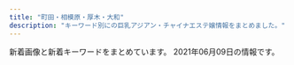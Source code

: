 ```yaml
---
title: "町田・相模原・厚木・大和"
description: "キーワード別にの巨乳アジアン・チャイナエステ嬢情報をまとめました。"
---
```


新着画像と新着キーワードをまとめています。
2021年06月09日の情報です。

<DmmAffiliateIns />
<KeywordTable
  shops={
    [
    {
        "station": "\u5927\u548c\u99c5\u5357\u53e3",
        "name": "Sherry \uff5e\u30b7\u30a7\u30ea\u30fc\uff5e",
        "url": "http://sherry.est888.com/",
        "img_links": [
            "http://sherry.est888.com/css/tel.png",
            "http://sherry.est888.com/css/nav/nav-003.png",
            "http://sherry.est888.com/css/nav/nav-005.png",
            "http://sherry.est888.com/css/head-change.jpg",
            "http://sherry.est888.com/css/nav/nav-002.png",
            "http://sherry.est888.com/css/nav/nav-006.png",
            "http://sherry.est888.com/css/osusume03.jpg",
            "http://sherry.est888.com/css/staff/staff03.jpg",
            "http://sherry.est888.com/css/staff/staff01.jpg",
            "http://sherry.est888.com/css/staff/staff02.jpg",
            "http://sherry.est888.com/css/nav/nav-004.png",
            "http://sherry.est888.com/css/nav/nav-001.png",
            "http://sherry.est888.com/css/top03.jpg"
        ],
        "keywords": {
            "D": 2,
            "86": 1,
            "C": 1,
            "89": 1,
            "88": 1
        }
    },
    {
        "img_links": [
            "http://t-rose.work/staff/mimi.jpg",
            "http://t-rose.work/images/news.jpg",
            "http://t-rose.work/img/yuri1.jpg",
            "http://t-rose.work/images/int2.png",
            "http://t-rose.work/img/mimi1.jpg",
            "http://t-rose.work/images/sys.png",
            "http://t-rose.work/img/ka1.jpg",
            "http://t-rose.work/images/tg.jpg",
            "http://t-rose.work/images/interior_t.jpg",
            "http://t-rose.work/staff/nana.jpg",
            "http://t-rose.work/img/nana1.jpg",
            "http://t-rose.work/images/staff_t.jpg",
            "http://t-rose.work/images/up.png",
            "http://t-rose.work/staff/yuri.jpg",
            "http://t-rose.work/images/rec2.png",
            "http://t-rose.work/images/head.jpg",
            "http://t-rose.work/staff/eri.jpg",
            "http://t-rose.work/images/rec1.jpg",
            "http://t-rose.work/staff/ka.jpg",
            "http://t-rose.work/img/eri1.jpg",
            "http://t-rose.work/images/int1.png"
        ],
        "station": "\u76f8\u6a21\u5927\u91ce\u99c5\u5317\u53e3",
        "url": "http://t-rose.work/",
        "keywords": {},
        "name": "\u591c\u6765\u9999"
    },
    {
        "url": "http://www.aimu.iesjp.com/",
        "keywords": {
            "88": 1,
            "E": 1,
            "87": 4,
            "D": 4,
            "86": 1,
            "C": 1
        },
        "station": "\u4e2d\u592e\u6797\u9593\u99c5",
        "name": "Aimu\uff5e\u30a2\u30a4\u30e0\uff5e",
        "img_links": [
            "http://www.aimu.iesjp.com/images/index_16.jpg",
            "http://www.aimu.iesjp.com/images/index_12.jpg",
            "http://www.aimu.iesjp.com/files/004.jpg",
            "http://www.aimu.iesjp.com/images/index_13.jpg",
            "http://www.aimu.iesjp.com/files/006.jpg",
            "http://www.aimu.iesjp.com/files/006-02.jpg",
            "http://www.aimu.iesjp.com/images/header.jpg",
            "http://www.aimu.iesjp.com/images/index_23.jpg",
            "http://www.aimu.iesjp.com/files/002-02.jpg",
            "http://www.aimu.iesjp.com/files/006-03.jpg",
            "http://www.aimu.iesjp.com/files/003-02.jpg",
            "http://www.aimu.iesjp.com/images/index_06.jpg",
            "http://www.aimu.iesjp.com/images/index_07.jpg",
            "http://www.aimu.iesjp.com/files/005.jpg",
            "http://www.aimu.iesjp.com/files/002-03.jpg",
            "http://www.aimu.iesjp.com/images/backlistbtn.png",
            "http://www.aimu.iesjp.com/files/001.jpg",
            "http://www.aimu.iesjp.com/images/index_18.jpg",
            "http://www.aimu.iesjp.com/images/index_11.jpg",
            "http://www.aimu.iesjp.com/files/003-03.jpg",
            "http://www.aimu.iesjp.com/files/005-03.jpg",
            "http://www.aimu.iesjp.com/files/003.jpg",
            "http://www.aimu.iesjp.com/files/005-02.jpg",
            "http://www.aimu.iesjp.com/images/index_09.jpg",
            "http://www.aimu.iesjp.com/images/index_03.jpg",
            "http://www.aimu.iesjp.com/images/index_05.jpg",
            "http://www.aimu.iesjp.com/images/index_04.jpg",
            "http://www.aimu.iesjp.com/files/004-03.jpg",
            "http://www.aimu.iesjp.com/files/001-02.jpg",
            "http://www.aimu.iesjp.com/images/index_19.jpg",
            "http://www.aimu.iesjp.com/files/001-03.jpg",
            "http://www.aimu.iesjp.com/files/004-02.jpg",
            "http://www.aimu.iesjp.com/images/index_21.jpg",
            "http://www.aimu.iesjp.com/files/002.jpg",
            "http://www.aimu.iesjp.com/images/index_22.jpg",
            "http://www.aimu.iesjp.com/images/index_08.jpg",
            "http://www.aimu.iesjp.com/images/footer.jpg"
        ]
    },
    {
        "img_links": [
            "http://e-rei.info/images/005.jpg",
            "http://e-rei.info/images/003.jpg",
            "http://e-rei.info/images/s_news.png",
            "http://e-rei.info/images/r1.jpg",
            "http://eskk.e-rei.info/uploads/2019/12/001-1.jpg",
            "http://eskk.e-rei.info/uploads/2020/01/006.jpg",
            "http://eskk.e-rei.info/uploads/2020/09/111.jpg",
            "http://e-rei.info/images/004.jpg",
            "http://e-rei.info/images/s_mobile3.jpg",
            "http://e-rei.info/images/01.jpg",
            "http://e-rei.info/images/mobile.png",
            "http://e-rei.info/images/s_staff1.png",
            "http://e-rei.info/images/r3.jpg",
            "http://eskk.e-rei.info/uploads/2020/01/004.jpg",
            "http://e-rei.info/images/s_mobile.jpg",
            "http://e-rei.info/images/006.jpg",
            "http://e-rei.info/images/s_staff.png",
            "http://e-rei.info/images/s_service.png",
            "http://e-rei.info/images/03.jpg",
            "http://e-rei.info/images/top.png",
            "http://e-rei.info/images/movie.jpg",
            "http://eskk.e-rei.info/uploads/2020/06/001-3.jpg",
            "http://e-rei.info/images/02.jpg",
            "http://eskk.e-rei.info/uploads/2019/12/001-2.jpg",
            "http://e-rei.info/images/s_mobile4.jpg",
            "http://eskk.e-rei.info/uploads/2021/01/mi-1.jpg",
            "http://e-rei.info/images/g0.jpg",
            "http://e-rei.info/images/r2.jpg",
            "http://eskk.e-rei.info/uploads/2021/01/yu.jpg",
            "http://e-rei.info/images/x3.png",
            "http://e-rei.info/images/top2.jpg",
            "http://eskk.e-rei.info/uploads/2021/06/001.jpg",
            "http://e-rei.info/images/s_news.jpg",
            "http://eskk.e-rei.info/uploads/2020/01/001-3.jpg",
            "http://e-rei.info/images/001.jpg",
            "http://e-rei.info/images/002.jpg",
            "http://e-rei.info/images/s_mobile2.jpg",
            "http://e-rei.info/images/x1.png"
        ],
        "url": "http://e-rei.info/",
        "station": "\u5927\u548c\u99c5\u5317\u53e3",
        "keywords": {
            "\u80f8": 9,
            "88": 9,
            "D": 9,
            "C": 30,
            "84": 9,
            "\u4e73": 9
        },
        "name": "\u9e97"
    },
    {
        "station": "JR\u753a\u7530\u99c5\u5317\u53e3",
        "name": "HIMAWARI",
        "img_links": [
            "http://aroma-himawari.com/img/girl/list/staff-1.jpg",
            "http://aroma-himawari.com/img/girl/extra/staff-2-0.jpg",
            "http://aroma-himawari.com/img/girl/list/square-5.jpg",
            "http://aroma-himawari.com/img/girl/list/staff-2.jpg",
            "http://aroma-himawari.com/img/girl/list/square-6.jpg",
            "http://aroma-himawari.com/img/material/shiatsu-1.jpg",
            "http://aroma-himawari.com/img/girl/list/staff-4.jpg",
            "http://aroma-himawari.com/img/material/shiatsu-5.jpg",
            "http://aroma-himawari.com/img/girl/extra/staff-1-0.jpg",
            "http://aroma-himawari.com/img/material/shiatsu-6.jpg",
            "http://aroma-himawari.com/img/material/elegant-8.jpg",
            "http://aroma-himawari.com/img/girl/extra/staff-7-0.jpg",
            "http://aroma-himawari.com/img/girl/extra/staff-6-1.jpg",
            "http://aroma-himawari.com/img/girl/list/staff-7.jpg",
            "http://aroma-himawari.com/img/material/elegant-1.jpg",
            "http://aroma-himawari.com/img/material/elegant-17.jpg",
            "http://aroma-himawari.com/img/material/elegant-3.jpg",
            "http://aroma-himawari.com/img/girl/extra/staff-7-2.jpg",
            "http://aroma-himawari.com/img/girl/pickup/pickup-1.jpg",
            "http://aroma-himawari.com/img/girl/pickup/pickup-3.jpg",
            "http://aroma-himawari.com/img/girl/list/staff-6.jpg",
            "http://aroma-himawari.com/img/girl/pickup/pickup-4.jpg",
            "http://aroma-himawari.com/img/girl/extra/staff-5-0.jpg",
            "http://aroma-himawari.com/img/girl/extra/staff-3-2.jpg",
            "http://aroma-himawari.com/img/material/elegant-18.jpg",
            "http://aroma-himawari.com/img/material/elegant-9.jpg",
            "http://aroma-himawari.com/img/material/elegant-19.jpg",
            "http://aroma-himawari.com/img/material/arrow_next.png",
            "http://aroma-himawari.com/img/material/elegant-11.jpg",
            "http://aroma-himawari.com/img/girl/extra/staff-7-3.jpg",
            "http://aroma-himawari.com/img/girl/list/square-1.jpg",
            "http://aroma-himawari.com/img/girl/pickup/pickup-6.jpg",
            "http://aroma-himawari.com/img/girl/extra/staff-2-1.jpg",
            "http://aroma-himawari.com/img/girl/extra/staff-5-1.jpg",
            "http://aroma-himawari.com/img/girl/extra/staff-6-2.jpg",
            "http://aroma-himawari.com/img/girl/extra/staff-3-3.jpg",
            "http://aroma-himawari.com/img/girl/extra/staff-7-1.jpg",
            "http://aroma-himawari.com/img/girl/list/square-7.jpg",
            "http://aroma-himawari.com/img/material/elegant-7.jpg",
            "http://aroma-himawari.com/img/material/elegant-4.jpg",
            "http://aroma-himawari.com/img/material/elegant-12.jpg",
            "http://aroma-himawari.com/img/girl/extra/staff-5-2.jpg",
            "http://aroma-himawari.com/img/girl/extra/staff-4-2.jpg",
            "http://aroma-himawari.com/img/girl/list/square-2.jpg",
            "http://aroma-himawari.com/img/girl/pickup/pickup-7.jpg",
            "http://aroma-himawari.com/img/girl/extra/staff-5-3.jpg",
            "http://aroma-himawari.com/img/girl/extra/staff-1-1.jpg",
            "http://aroma-himawari.com/img/material/arrow_prev.png",
            "http://aroma-himawari.com/img/girl/list/square-4.jpg",
            "http://aroma-himawari.com/img/girl/list/square-3.jpg",
            "http://aroma-himawari.com/img/girl/extra/staff-2-2.jpg",
            "http://aroma-himawari.com/img/girl/extra/staff-2-3.jpg",
            "http://aroma-himawari.com/img/girl/extra/staff-1-3.jpg",
            "http://aroma-himawari.com/img/material/elegant-2.jpg",
            "http://aroma-himawari.com/img/material/elegant-14.jpg",
            "http://aroma-himawari.com/img/material/elegant-6.jpg",
            "http://aroma-himawari.com/img/material/elegant-13.jpg",
            "https://abs.twimg.com/emoji/v2/72x72/1f530.png",
            "http://aroma-himawari.com/img/girl/extra/staff-6-0.jpg",
            "http://aroma-himawari.com/img/girl/extra/staff-4-3.jpg",
            "http://aroma-himawari.com/img/girl/extra/staff-4-0.jpg",
            "http://aroma-himawari.com/img/girl/pickup/pickup-2.jpg",
            "http://aroma-himawari.com/img/girl/extra/staff-3-0.jpg",
            "http://aroma-himawari.com/img/material/elegant-16.jpg",
            "http://aroma-himawari.com/img/girl/extra/staff-4-1.jpg",
            "http://aroma-himawari.com/img/girl/extra/staff-3-1.jpg",
            "http://aroma-himawari.com/img/material/elegant-5.jpg",
            "http://aroma-himawari.com/img/girl/list/staff-5.jpg",
            "http://aroma-himawari.com/img/material/elegant-10.jpg",
            "http://aroma-himawari.com/img/material/elegant-15.jpg",
            "http://aroma-himawari.com/img/girl/list/staff-3.jpg",
            "http://aroma-himawari.com/img/girl/extra/staff-1-2.jpg"
        ],
        "keywords": {},
        "url": "http://aroma-himawari.com/"
    },
    {
        "station": "\u5357\u6797\u9593\u99c5\u897f\u53e3",
        "keywords": {
            "\u30bb\u30af\u30b7\u30fc": 17,
            "C": 16
        },
        "img_links": [
            "https://relax-yuran.xyz/images/st/mei.jpg",
            "https://relax-yuran.xyz/images/girl-z2.jpg",
            "https://relax-yuran.xyz/images/s_link.png",
            "https://relax-yuran.xyz/images/st/mimi.jpg",
            "https://relax-yuran.xyz/images/room1.jpg",
            "https://relax-yuran.xyz/images/st/momo2.jpg",
            "https://relax-yuran.xyz/images/st/st_.jpg",
            "http://6navi.info/link/walker88.jpg",
            "http://menlog.net/link/menlog8831.jpg",
            "https://relax-yuran.xyz/images/st/shizuka.jpg",
            "https://relax-yuran.xyz/images/movie.jpg",
            "https://relax-yuran.xyz/images/st/kiki2.jpg",
            "https://relax-yuran.xyz/images/room2.jpg",
            "https://relax-yuran.xyz/images/mobile.jpg",
            "http://6navi.info/link/esthelove88-31.jpg",
            "https://relax-yuran.xyz/images/st/sakura.jpg",
            "https://relax-yuran.xyz/images/top.png",
            "https://relax-yuran.xyz/images/nbj2.png",
            "https://relax-yuran.xyz/images/s_staff.png",
            "https://relax-yuran.xyz/images/st/momo.jpg",
            "https://relax-yuran.xyz/images/room3.jpg",
            "https://relax-yuran.xyz/images/st/yuyu.jpg",
            "https://relax-yuran.xyz/images/girl-z1.jpg",
            "https://relax-yuran.xyz/images/st/kiki.jpg",
            "https://relax-yuran.xyz/images/pick.jpg"
        ],
        "url": "https://relax-yuran.xyz/",
        "name": "Rose \uff5e\u30ed\u30fc\u30ba\uff5e"
    },
    {
        "name": "\u3084\u3059\u3089\u304e",
        "keywords": {
            "D": 9,
            "86": 6,
            "87": 6,
            "E": 3,
            "C": 9
        },
        "img_links": [
            "http://yasuragi.tyo.ac/photos/sites/55/2019/12/2019121604403165.jpg",
            "http://yasuragi.tyo.ac/photos/sites/55/2019/12/2019121604403829.jpg",
            "http://yasuragi.tyo.ac/images/s3.jpg",
            "http://yasuragi.tyo.ac/images/s_staff.png",
            "http://yasuragi.tyo.ac/images/news_bj3.png",
            "http://yasuragi.tyo.ac/images/room4.jpg",
            "http://yasuragi.tyo.ac/images/room2.jpg",
            "http://yasuragi.tyo.ac/photos/sites/55/2019/12/2019121604403490.jpg",
            "http://yasuragi.tyo.ac/images/s_news.png",
            "http://yasuragi.tyo.ac/images/room3.jpg",
            "http://yasuragi.tyo.ac/photos/sites/55/2021/04/2021041704374029.jpg",
            "http://yasuragi.tyo.ac/images/end.jpg",
            "http://yasuragi.tyo.ac/images/room1.jpg",
            "http://yasuragi.tyo.ac/images/top.jpg",
            "http://yasuragi.tyo.ac/images/news_bj1.png",
            "http://yasuragi.tyo.ac/images/mobile.jpg"
        ],
        "station": "\u5c0f\u7530\u6025\u7dda\u753a\u7530\u99c5\u897f\u53e3",
        "url": "http://yasuragi.tyo.ac/"
    },
    {
        "url": "http://shegege.site/",
        "name": "AGEHA \uff5e\u30a2\u30b2\u30cf\uff5e",
        "keywords": {
            "88": 3,
            "89": 1,
            "G": 1,
            "D": 12,
            "86": 9
        },
        "img_links": [
            "http://shegege.site/uploads/allimg/200711/1-200G1103624.jpg",
            "http://shegege.site/img/nav-005.png",
            "http://shegege.site/img/nav-003.png",
            "http://shegege.site/uploads/210305/1-2103051I911305.jpg",
            "http://shegege.site/uploads/210114/1-210114150150196.jpg",
            "http://shegege.site/img/nav-002.png",
            "http://shegege.site/uploads/201218/1-20121Q25123912.jpg",
            "http://shegege.site/uploads/200711/1-200G11036344J.jpg",
            "http://shegege.site/img/nav-004.png",
            "http://shegege.site/img/nav-001.png",
            "http://shegege.site/uploads/191107/1-19110G5523cb.jpg",
            "http://shegege.site/img/tel.png",
            "http://shegege.site/uploads/200520/1-2005200S91a39.jpg",
            "http://shegege.site/uploads/201128/1-20112Q01145319.jpg",
            "http://shegege.site/uploads/200325/1-200325131632G7.jpg",
            "http://shegege.site/uploads/210503/1-21050313454WX.jpg",
            "http://shegege.site/img/nav-006.png",
            "http://shegege.site/uploads/201224/1-20122412301I25.jpg",
            "http://shegege.site/uploads/190909/1-1ZZ9151421512.jpg",
            "http://shegege.site/uploads/200602/1-20060211364K04.jpg",
            "http://shegege.site/uploads/200619/1-200619150304G2.jpg"
        ],
        "station": "\u672c\u539a\u6728\u99c5\u5317\u53e3"
    },
    {
        "img_links": [
            "http://in-esthe.com/cocochi/imge/p-16.jpg",
            "http://in-esthe.com/cocochi/imge/ta.jpg",
            "http://in-esthe.com/cocochi/imge/p-2.jpg",
            "http://in-esthe.com/cocochi/imge/p-13.jpg",
            "http://in-esthe.com/cocochi/imge/corona.png",
            "http://in-esthe.com/cocochi/imge/p-18.jpg",
            "http://in-esthe.com/cocochi/imge/p-10.jpg",
            "http://in-esthe.com/cocochi/imge/p-15.jpg",
            "http://in-esthe.com/cocochi/imge/staff_t.jpg",
            "http://in-esthe.com/cocochi/imge/p-1.jpg",
            "http://in-esthe.com/cocochi/imge/tel.jpg",
            "http://in-esthe.com/cocochi/imge/p-3.jpg",
            "http://in-esthe.com/cocochi/imge/p-12.jpg",
            "http://in-esthe.com/cocochi/imge/s1.png",
            "http://in-esthe.com/cocochi/imge/sys.png",
            "http://in-esthe.com/cocochi/imge/botton.jpg",
            "http://in-esthe.com/cocochi/imge/interior_t.jpg",
            "http://in-esthe.com/cocochi/imge/p-9.jpg",
            "http://in-esthe.com/cocochi/imge/p-6.jpg",
            "http://in-esthe.com/cocochi/imge/s0.png",
            "http://in-esthe.com/cocochi/imge/p-5.jpg",
            "http://in-esthe.com/cocochi/imge/p-19.jpg",
            "http://in-esthe.com/cocochi/imge/p-20.jpg",
            "http://in-esthe.com/cocochi/imge/p-4.jpg",
            "http://in-esthe.com/cocochi/imge/p-14.jpg",
            "http://in-esthe.com/cocochi/imge/int2.png"
        ],
        "url": "http://in-esthe.com/cocochi/",
        "name": "COCOCHI",
        "station": "JR\u6df5\u91ce\u8fba\u99c5\u5317\u53e3",
        "keywords": {
            "D": 11,
            "E": 1,
            "87": 2,
            "86": 1,
            "C": 4,
            "83": 2,
            "90": 6,
            "82": 3,
            "88": 2
        }
    },
    {
        "url": "http://www.esperana.xyz/",
        "station": "\u5927\u548c\u99c5\u5357\u53e3",
        "img_links": [
            "http://www.esperana.xyz/images/index_12.png",
            "http://www.esperana.xyz/staff/3.jpg",
            "http://www.esperana.xyz/staff/4.jpg",
            "http://www.esperana.xyz/images/index_06.png",
            "http://www.esperana.xyz/images/index_05.png",
            "http://www.esperana.xyz/images/index_10.png",
            "http://www.esperana.xyz/staff/junbi.jpg",
            "http://www.esperana.xyz/images/staff_08.png",
            "http://www.esperana.xyz/images/index_07.png",
            "http://www.esperana.xyz/staff/1.jpg",
            "http://www.esperana.xyz/images/index_08.png",
            "http://www.esperana.xyz/images/index_04.png"
        ],
        "keywords": {},
        "name": "\u30a8\u30b9\u30da\u30e9\u30f3\u30b5"
    },
    {
        "url": "http://sweety-est.net/",
        "name": "Milky",
        "station": "JR\u753a\u7530\u99c5\u5357\u53e3",
        "img_links": [
            "http://sweety-est.net/img/slide2-3.jpg",
            "http://sweety-est.net/img/m6.png",
            "http://sweety-est.net/img/cp-desc1sp.png",
            "http://sweety-est.net/img/open.png",
            "http://sweety-est.net/img/tel2.png",
            "http://sweety-est.net/img/phone.png",
            "http://sweety-est.net/img/m5.png",
            "http://sweety-est.net/img/cg03.jpg",
            "http://sweety-est.net/img/slide2-4.jpg",
            "http://sweety-est.net/img/cg02.jpg",
            "http://sweety-est.net/img/tit5.png",
            "http://sweety-est.net/img/tit4.png",
            "http://sweety-est.net/img/tit3.png",
            "http://sweety-est.net/img/cp-desc1.png",
            "http://sweety-est.net/img/tit1.png",
            "http://sweety-est.net/img/slide2-1.jpg",
            "http://sweety-est.net/img/cg01.jpg",
            "http://sweety-est.net/img/m3.png",
            "http://sweety-est.net/img/cg05.jpg",
            "http://sweety-est.net/img/m1.png",
            "http://sweety-est.net/img/m4.png",
            "http://sweety-est.net/img/tit2.png",
            "http://sweety-est.net/img/toph.png",
            "http://sweety-est.net/img/h1.png",
            "http://sweety-est.net/img/cg06.jpg",
            "http://sweety-est.net/img/m2.png",
            "http://sweety-est.net/img/cg04.jpg",
            "http://sweety-est.net/img/slide2-2.jpg",
            "http://sweety-est.net/img/tit6.png"
        ],
        "keywords": {
            "E": 21,
            "D": 21
        }
    },
    {
        "img_links": [
            "http://www.smile-es.info/staff/mio4.jpg",
            "http://www.smile-es.info/staff/riri2.jpg",
            "http://www.smile-es.info/staff/mika1.jpg",
            "http://www.smile-es.info/staff/nana1.jpg",
            "http://www.smile-es.info/staff/aya1.jpg",
            "http://www.smile-es.info/staff/nana4.jpg",
            "http://www.smile-es.info/staff/nao.jpg",
            "http://www.smile-es.info/staff/riri4.jpg",
            "http://www.smile-es.info/staff/aya3.jpg",
            "http://www.smile-es.info/img/pic/int2.jpg",
            "http://www.smile-es.info/staff/mika2.jpg",
            "http://www.smile-es.info/staff/mio3.jpg",
            "http://www.smile-es.info/img/pic/slide_1.jpg",
            "http://www.smile-es.info/staff/riri.jpg",
            "http://www.smile-es.info/staff/nana2.jpg",
            "http://www.smile-es.info/img/pic/int3.jpg",
            "http://www.smile-es.info/staff/aya4.jpg",
            "http://www.smile-es.info/img/pic/slide_2.jpg",
            "http://www.smile-es.info/staff/mika.jpg",
            "http://www.smile-es.info/staff/mio1.jpg",
            "http://www.smile-es.info/img/pic/int4.jpg",
            "http://www.smile-es.info/staff/mio.jpg",
            "http://www.smile-es.info/staff/riri1.jpg",
            "http://www.smile-es.info/staff/nana3.jpg",
            "http://www.smile-es.info/img/pic/rec.jpg",
            "http://www.smile-es.info/staff/zb.jpg",
            "http://www.smile-es.info/staff/mio2.jpg",
            "http://www.smile-es.info/staff/mika3.jpg",
            "http://www.smile-es.info/staff/nao2.jpg",
            "http://www.smile-es.info/staff/aya2.jpg",
            "http://www.smile-es.info/staff/aya.jpg",
            "http://www.smile-es.info/staff/nana.jpg",
            "http://www.smile-es.info/staff/riri3.jpg",
            "http://www.smile-es.info/img/pic/int1.jpg",
            "http://www.smile-es.info/staff/nao1.jpg",
            "http://www.smile-es.info/staff/nao3.jpg"
        ],
        "station": "\u5927\u548c\u99c5\u5357\u53e3",
        "keywords": {
            "86": 1,
            "D": 2,
            "88": 2,
            "C": 1,
            "E": 1,
            "84": 1,
            "87": 2
        },
        "url": "http://www.smile-es.info/",
        "name": "\u3089\u304f\u3089\u304f"
    },
    {
        "img_links": [
            "https://est-fc.com/staffPhoto/b20210527202131.jpg",
            "https://est-fc.com/staffPhoto/b20201229185637.jpg",
            "https://est-fc.com/staffPhoto/s20210426155211.jpg",
            "https://est-fc.com/staffPhoto/s20201229185637.jpg",
            "https://est-fc.com/staffPhoto/b20210319213230.jpg",
            "https://est-fc.com/images/slider/01.jpg",
            "https://est-fc.com/images/slider/02.jpg",
            "https://est-fc.com/staffPhoto/s20210524192349.jpg",
            "https://est-fc.com/staffPhoto/b20201229174501.jpg",
            "https://est-fc.com/staffPhoto/s20210120200400.jpg",
            "https://est-fc.com/staffPhoto/b20210114223251.jpg",
            "https://est-fc.com/staffPhoto/s20210114223251.jpg",
            "https://est-fc.com/staffPhoto/s20210507210030.jpg",
            "https://est-fc.com/js/sliderLine/slide_next.png",
            "https://est-fc.com/staffPhoto/s20210527202131.jpg",
            "https://est-fc.com/staffPhoto/b20210201190332.jpg",
            "https://est-fc.com/staffPhoto/b20210120200400.jpg",
            "https://est-fc.com/staffPhoto/b20210507210030.jpg",
            "https://est-fc.com/uploadfiles/Image/campaignEstFcCom.jpg",
            "https://est-fc.com/js/sliderLine/slide_prev.png",
            "https://est-fc.com/staffPhoto/s20201229174501.jpg",
            "https://est-fc.com/staffPhoto/s20210319213230.jpg",
            "https://est-fc.com/staffPhoto/b20210426155211.jpg",
            "https://est-fc.com/staffPhoto/s20210421131953.jpg",
            "https://est-fc.com/staffPhoto/b20210421131953.jpg",
            "https://est-fc.com/staffPhoto/b20210524192349.jpg",
            "https://est-fc.com/staffPhoto/s20210201190332.jpg"
        ],
        "station": "JR\u753a\u7530\u99c5\u5317\u53e3",
        "url": "https://est-fc.com/",
        "name": "FIRST CLASS",
        "keywords": {
            "\u80f8": 4,
            "84": 2,
            "87": 2,
            "86": 6,
            "E": 6,
            "C": 10,
            "D": 6
        }
    },
    {
        "img_links": [
            "http://sh-firstclass.work/uploads/210326/1-210326134104H6.jpg",
            "http://sh-firstclass.work/uploads/210326/1-210326134000921.jpg",
            "http://sh-firstclass.work/uploads/210326/1-2103261343161B.jpg",
            "http://sh-firstclass.work/uploads/210326/1-21032613400NV.jpg",
            "http://sh-firstclass.work/uploads/210511/1-2105111HINE.jpg",
            "http://sh-firstclass.work/uploads/210326/1-21032613413cB.jpg",
            "http://sh-firstclass.work/uploads/210326/1-21032613404NO.jpg",
            "http://sh-firstclass.work/uploads/210326/1-210326134213528.jpg",
            "http://sh-firstclass.work/templets/default/picture/home.png",
            "http://sh-firstclass.work/uploads/210511/1-2105111HJX24.jpg",
            "http://sh-firstclass.work/uploads/210326/1-210326133951633.jpg",
            "http://sh-firstclass.work/uploads/210326/1-210326134121J8.jpg",
            "http://sh-firstclass.work/uploads/210326/1-210326134033351.jpg",
            "http://sh-firstclass.work/templets/default/picture/therapis.png",
            "http://sh-firstclass.work/uploads/210326/1-210326134301944.jpg",
            "http://sh-firstclass.work/uploads/210326/1-2103261342231O.jpg",
            "http://sh-firstclass.work/uploads/210326/1-210326134113Z6.jpg",
            "http://sh-firstclass.work/uploads/210326/1-210326134231563.jpg",
            "http://sh-firstclass.work/uploads/210326/1-210326134040231.jpg",
            "http://sh-firstclass.work/uploads/210511/1-2105111HKc62.jpg",
            "http://sh-firstclass.work/uploads/210326/1-21032613414Q62.jpg",
            "http://sh-firstclass.work/uploads/210326/1-2103261343092Q.jpg",
            "http://sh-firstclass.work/uploads/210326/1-21032613415C17.jpg"
        ],
        "keywords": {
            "\u304a\u3063\u3071\u3044": 2,
            "\u4e73": 2
        },
        "name": "FIRST CLASS",
        "station": "\u5c0f\u7530\u6025\u76f8\u6a21\u539f\u99c5\u5317\u53e3",
        "url": "http://sh-firstclass.work/"
    },
    {
        "name": "\u591c\u685c",
        "station": "\u6d77\u8001\u540d\u99c5\u6771\u53e3",
        "img_links": [
            "http://www.yozakura-aroma.xyz/images/1.jpg",
            "http://www.yozakura-aroma.xyz/images/staff/ami.jpg",
            "http://www.yozakura-aroma.xyz/images/3.jpg",
            "http://www.yozakura-aroma.xyz/images/index-rin_02.jpg",
            "http://www.yozakura-aroma.xyz/images/shop/rl3.jpg",
            "http://www.yozakura-aroma.xyz/images/13.png",
            "http://www.yozakura-aroma.xyz/images/nav/nav-t-job.jpg",
            "http://www.yozakura-aroma.xyz/images/rina.png",
            "http://www.yozakura-aroma.xyz/images/index-skr_16.jpg",
            "http://www.yozakura-aroma.xyz/images/sys5.jpg",
            "http://www.yozakura-aroma.xyz/images/13.jpg",
            "http://www.yozakura-aroma.xyz/images/shop/rl1.jpg",
            "http://www.yozakura-aroma.xyz/images/staff/meijia.jpg",
            "http://www.yozakura-aroma.xyz/images/7a.jpg",
            "http://www.yozakura-aroma.xyz/images/nav/nav-t-sta.jpg",
            "http://www.yozakura-aroma.xyz/images/staff/hidomi.png",
            "http://www.yozakura-aroma.xyz/images/nav/nav-t-sys.jpg",
            "http://www.yozakura-aroma.xyz/images/527385908605281370.jpg",
            "http://www.yozakura-aroma.xyz/images/index-rin_04.jpg"
        ],
        "keywords": {},
        "url": "http://www.yozakura-aroma.xyz/"
    },
    {
        "img_links": [],
        "station": "\u672c\u539a\u6728\u99c5\u6771\u53e3",
        "name": "\u30a2\u30ab\u30b9\u30ea\u30cf\u30a6\u30b9",
        "keywords": {},
        "url": "http://mai.abnavi.info/"
    },
    {
        "station": "\u672c\u539a\u6728\u99c5\u6771\u53e3",
        "img_links": [
            "http://www.crossi.xyz/uploads/allimg/180731/1-1PI1145244194.jpg",
            "http://www.crossi.xyz/uploads/200706/1-200F613453VR.jpg",
            "http://www.crossi.xyz/uploads/191106/1-191106100051532.jpg",
            "http://www.crossi.xyz/uploads/210531/1-2105311P252G9.jpg",
            "http://www.crossi.xyz/uploads/200403/1-200403124533327.jpg",
            "http://www.crossi.xyz/uploads/210111/1-210111143025433.jpg",
            "http://www.crossi.xyz/templets/default/picture/rec1.png",
            "http://www.crossi.xyz/uploads/201102/1-201102150J3926.jpg",
            "http://www.crossi.xyz/uploads/200529/1-2005291A551629.jpg",
            "http://www.crossi.xyz/uploads/191217/1-19121F95615334.jpg",
            "http://www.crossi.xyz/uploads/allimg/180801/1-1PP1091925J2.jpg",
            "http://www.crossi.xyz/uploads/200706/1-200F6134600642.jpg",
            "http://www.crossi.xyz/uploads/201102/1-201102150K9453.jpg",
            "http://www.crossi.xyz/uploads/210325/1-210325125I5218.jpg",
            "http://www.crossi.xyz/uploads/191122/1-191122162430591.jpg",
            "http://www.crossi.xyz/uploads/180906/1-1PZ60934021N.jpg",
            "http://www.crossi.xyz/uploads/210111/1-2101111429551G.jpg",
            "http://www.crossi.xyz/uploads/201202/1-201202124933147.jpg",
            "http://www.crossi.xyz/uploads/210325/1-210325125H1R5.jpg",
            "http://www.crossi.xyz/templets/default/picture/news.jpg",
            "http://www.crossi.xyz/uploads/201228/1-20122Q4191LP.jpg",
            "http://www.crossi.xyz/uploads/190925/1-1Z9251500315P.jpg",
            "http://www.crossi.xyz/uploads/201127/1-20112G53913193.jpg",
            "http://www.crossi.xyz/uploads/200612/1-200612160U52W.jpg",
            "http://www.crossi.xyz/uploads/201202/1-201202124950B1.jpg",
            "http://www.crossi.xyz/uploads/190920/1-1Z920134U1939.jpg",
            "http://www.crossi.xyz/uploads/191217/1-19121F95I5240.jpg",
            "http://www.crossi.xyz/uploads/201127/1-20112G53930U0.jpg",
            "http://www.crossi.xyz/uploads/200529/1-2005291A543193.jpg",
            "http://www.crossi.xyz/uploads/200403/1-200403124524956.jpg",
            "http://www.crossi.xyz/templets/default/picture/int1.png",
            "http://www.crossi.xyz/uploads/190925/1-1Z925145924H3.jpg",
            "http://www.crossi.xyz/uploads/180905/1-1PZ515095RN.jpg",
            "http://www.crossi.xyz/uploads/200612/1-200612160S0B8.jpg",
            "http://www.crossi.xyz/uploads/190920/1-1Z920134SY60.jpg",
            "http://www.crossi.xyz/templets/default/picture/interior_t.jpg",
            "http://www.crossi.xyz/uploads/210531/1-2105311P303616.jpg",
            "http://www.crossi.xyz/uploads/201228/1-20122Q41943338.jpg",
            "http://www.crossi.xyz/templets/default/picture/staff_t.jpg",
            "http://www.crossi.xyz/uploads/191016/1-191016134K2213.jpg",
            "http://www.crossi.xyz/templets/default/picture/tt.jpg"
        ],
        "url": "http://www.crossi.xyz/",
        "name": "\u30d4\u30e5\u30a2\u30cf\u30fc\u30c8",
        "keywords": {}
    },
    {
        "station": "JR\u753a\u7530\u99c5",
        "keywords": {},
        "img_links": [
            "http://yikoi.work/images/sisu.png",
            "http://yikoi.work/images/head.jpg",
            "http://yikoi.work/img/nene1.jpg",
            "http://yikoi.work/sp/staff/rao.jpg",
            "http://yikoi.work/images/int1.png",
            "http://yikoi.work/sp/img/mimi1.jpg",
            "http://yikoi.work/sp/img/nene1.jpg",
            "http://yikoi.work/sp/images/sisu.jpg",
            "http://yikoi.work/images/news_t.jpg",
            "http://yikoi.work/sp/images/interior_t.jpg",
            "http://yikoi.work/sp/staff/sakura.jpg",
            "http://yikoi.work/images/5.jpg",
            "http://yikoi.work/sp/images/tg.jpg",
            "http://yikoi.work/sp/images/sisu_t.jpg",
            "http://yikoi.work/sp/images/news_t.jpg",
            "http://yikoi.work/images/1.jpg",
            "http://yikoi.work/sp/images/staff_t.jpg",
            "http://yikoi.work/sp/menu/top.jpg",
            "http://yikoi.work/sp/images/sys3.png",
            "http://yikoi.work/sp/staff/nene.jpg",
            "http://yikoi.work/img/sakura1.jpg",
            "http://yikoi.work/images/staff_t.png",
            "http://yikoi.work/images/rec1.png",
            "http://yikoi.work/sp/staff/rika.jpg",
            "http://yikoi.work/sp/staff/kana.jpg",
            "http://yikoi.work/images/sys1.jpg",
            "http://yikoi.work/sp/images/int1.png",
            "http://yikoi.work/images/int2.png",
            "http://yikoi.work/sp/images/int5.jpg",
            "http://yikoi.work/sp/images/info.jpg",
            "http://yikoi.work/img/mei1.jpg",
            "http://yikoi.work/images/6.jpg",
            "http://yikoi.work/sp/staff/mei.jpg",
            "http://yikoi.work/img/mimi1.jpg",
            "https://m-este.com/wp-content/uploads/2020/12/\u0083\u0081\u0083\u0093\u0083G\u0083XC\u0083\u0081\u0083\u009388.png",
            "http://yikoi.work/images/mobile.jpg",
            "http://yikoi.work/sp/menu/staff.jpg",
            "http://yikoi.work/img/rao1.jpg",
            "http://yikoi.work/sp/images/int3.jpg",
            "http://yikoi.work/sp/img/rao1.jpg",
            "http://yikoi.work/sp/img/sakura1.jpg",
            "http://yikoi.work/sp/images/head.jpg",
            "http://yikoi.work/sp/img/mei1.jpg",
            "http://yikoi.work/images/sm.jpg",
            "http://yikoi.work/sp/images/tel.jpg",
            "http://yikoi.work/sp/images/sys2.jpg",
            "http://yikoi.work/sp/img/kana1.jpg",
            "http://yikoi.work/images/interior_t.png",
            "http://yikoi.work/images/7.jpg",
            "http://yikoi.work/images/sys3.png",
            "http://yikoi.work/images/3.jpg",
            "http://yikoi.work/sp/images/int2.png",
            "http://yikoi.work/img/rika1.jpg",
            "http://yikoi.work/images/line.png",
            "http://yikoi.work/img/kana1.jpg",
            "http://yikoi.work/images/sys2.jpg",
            "http://yikoi.work/sp/staff/mimi.jpg",
            "http://yikoi.work/sp/images/int4.jpg",
            "http://yikoi.work/sp/images/rec2.jpg",
            "http://yikoi.work/sp/images/int2.jpg",
            "http://yikoi.work/sp/images/sys1.jpg",
            "http://yikoi.work/images/2.jpg",
            "http://yikoi.work/images/rec2.png",
            "http://yikoi.work/sp/images/rec1.jpg",
            "http://yikoi.work/images/4.jpg",
            "http://yikoi.work/sp/img/rika1.jpg",
            "http://yikoi.work/sp/images/footer.png"
        ],
        "url": "http://yikoi.work/",
        "name": "\u61a9 \uff5eikoi\uff5e"
    },
    {
        "station": "\u76f8\u6a21\u5927\u91ce\u99c5\u5317\u53e3",
        "url": "http://www.iyashihonpo.iesjp.com/",
        "keywords": {
            "D": 8,
            "C": 14,
            "E": 4,
            "87": 2,
            "86": 10
        },
        "name": "\u7652\u3057\u672c\u8217",
        "img_links": [
            "http://www.iyashihonpo.iesjp.com/files/005.jpg",
            "http://www.iyashihonpo.iesjp.com/files/004-02.jpg",
            "http://www.iyashihonpo.iesjp.com/files/001-03.jpg",
            "http://www.iyashihonpo.iesjp.com/files/002-02.jpg",
            "http://www.iyashihonpo.iesjp.com/files/006.jpg",
            "http://www.iyashihonpo.iesjp.com/images/infoSlide01.jpg",
            "http://www.iyashihonpo.iesjp.com/images/coverParts.png",
            "http://www.iyashihonpo.iesjp.com/files/001-02.jpg",
            "http://www.iyashihonpo.iesjp.com/files/005-02.jpg",
            "http://www.iyashihonpo.iesjp.com/images/backlistbtn.png",
            "http://www.iyashihonpo.iesjp.com/files/007.jpg",
            "http://www.iyashihonpo.iesjp.com/files/007-03.jpg",
            "http://www.iyashihonpo.iesjp.com/files/005-03.jpg",
            "http://www.iyashihonpo.iesjp.com/files/006-03.jpg",
            "http://www.iyashihonpo.iesjp.com/files/001.jpg",
            "http://www.iyashihonpo.iesjp.com/files/006-02.jpg",
            "http://www.iyashihonpo.iesjp.com/files/004.jpg",
            "http://www.iyashihonpo.iesjp.com/files/007-02.jpg",
            "http://www.iyashihonpo.iesjp.com/images/attention.png",
            "http://www.iyashihonpo.iesjp.com/files/002-03.jpg",
            "http://www.iyashihonpo.iesjp.com/files/002.jpg",
            "http://www.iyashihonpo.iesjp.com/files/004-03.jpg"
        ]
    },
    {
        "station": "\u5357\u6797\u9593\u99c5\u897f\u53e3",
        "name": "Tiara\uff5e\u30c6\u30a3\u30a2\u30e9\uff5e",
        "url": "http://soapaqzmn.xyz/",
        "img_links": [
            "http://soapaqzmn.xyz/picture/staff_s.png",
            "http://soapaqzmn.xyz/uploads/210428/1-21042QK42K06.jpg",
            "http://soapaqzmn.xyz/uploads/210201/1-21020110542c38.jpg",
            "http://soapaqzmn.xyz/picture/top.png",
            "http://soapaqzmn.xyz/uploads/201222/1-20122210352a24.jpg",
            "http://soapaqzmn.xyz/uploads/210201/1-210201103Q0523.jpg",
            "http://soapaqzmn.xyz/uploads/201222/1-201222103513628.jpg",
            "http://soapaqzmn.xyz/uploads/210428/1-21042QK35b45.jpg",
            "http://soapaqzmn.xyz/picture/evetop.png",
            "http://soapaqzmn.xyz/picture/news.png"
        ],
        "keywords": {
            "86": 2,
            "85": 4,
            "D": 4,
            "C": 2
        }
    },
    {
        "station": "\u672c\u539a\u6728\u99c5\u6771\u53e3",
        "keywords": {
            "C": 6,
            "85": 1,
            "91": 1,
            "92": 1,
            "E": 2,
            "D": 2,
            "89": 1
        },
        "name": "\u3082\u3082\u304b\u3061\u3083\u3093",
        "url": "http://momoka.est888.com/",
        "img_links": [
            "http://momoka.est888.com/css/staff/staff04.jpg",
            "http://momoka.est888.com/css/staff/staff02.jpg",
            "http://momoka.est888.com/css/staff/staff05.jpg",
            "http://momoka.est888.com/images/call.png",
            "http://momoka.est888.com/css/staff/staff03.jpg",
            "http://momoka.est888.com/css/staff/staff01.jpg",
            "http://momoka.est888.com/css/head.jpg",
            "http://momoka.est888.com/css/foot.jpg",
            "http://momoka.est888.com/css/top01.jpg"
        ]
    },
    {
        "img_links": [
            "https://rin-relax.com/wp-content/themes/este/img/call.png",
            "https://rin-relax.com/wp-content/themes/este/img/tel_header.png",
            "https://rin-relax.com/wp-content/themes/este/img/13.jpg",
            "https://rin-relax.com/wp-content/themes/este/img/11.jpg",
            "https://rin-relax.com/wp-content/themes/este/img/top-img01.png",
            "https://rin-relax.com/wp-content/uploads/2021/02/21iyashi.jpg",
            "https://rin-relax.com/wp-content/themes/este/img/top-img01b.png",
            "https://rin-relax.com/wp-content/themes/este/img/top-img03.png",
            "https://rin-relax.com/wp-content/themes/este/img/top-img01a.png",
            "https://rin-relax.com/wp-content/uploads/2021/06/09872168901iyashi.jpg",
            "https://rin-relax.com/wp-content/themes/este/img/tel_footer.png",
            "https://rin-relax.com/wp-content/uploads/2021/03/8976215iyashi.jpg",
            "https://rin-relax.com/wp-content/uploads/2021/06/23467iyashi.jpg",
            "https://rin-relax.com/wp-content/themes/este/img/14.jpg",
            "https://rin-relax.com/wp-content/themes/este/img/top-img02c.png",
            "https://rin-relax.com/wp-content/uploads/2021/03/897631iyashi.jpg",
            "https://rin-relax.com/wp-content/themes/este/img/12.jpg",
            "https://rin-relax.com/wp-content/uploads/2021/06/8271657890iyashi.jpg",
            "https://rin-relax.com/wp-content/uploads/2021/02/908765789iyashi.jpg",
            "https://rin-relax.com/wp-content/uploads/2021/02/24356riyashi.jpg",
            "https://rin-relax.com/wp-content/uploads/2021/06/897625178901iyashi.jpg"
        ],
        "url": "https://rin-relax.com/",
        "keywords": {
            "D": 15,
            "E": 6
        },
        "station": "\u753a\u7530\u99c5",
        "name": "\u7652\u3057\u306e\u68ee"
    },
    {
        "url": "http://sakura.ies.fun/",
        "station": "\u672c\u539a\u6728\u99c5\u5317\u53e3",
        "img_links": [],
        "name": "\u3055\u304f\u3089",
        "keywords": {}
    },
    {
        "name": "\u307b\u307b\u3048\u307f",
        "url": "http://tuboan.xyz/",
        "img_links": [
            "http://tuboan.xyz/_src/32876882/1_20190531100800502.jpg",
            "http://tuboan.xyz/_src/32794322/wechatimg116_20190529213149608.jpg",
            "http://tuboan.xyz/_src/39443173/wechatimg76.jpg",
            "http://tuboan.xyz/_src/32794278/wechatimg178.jpg",
            "http://tuboan.xyz/_src/32794320/wechatimg136_20190530165104204.jpg",
            "http://tuboan.xyz/_src/32794350/line1.png",
            "http://tuboan.xyz/_src/32794210/info.jpg",
            "http://tuboan.xyz/_src/39443180/line1.png",
            "http://tuboan.xyz/_src/32794330/line1.png",
            "http://tuboan.xyz/_src/32794348/wechatimg164.jpg",
            "http://tuboan.xyz/_src/32794276/wechatimg177.jpg",
            "http://tuboan.xyz/_src/32794250/line1.png",
            "http://tuboan.xyz/_src/32794346/line1.png",
            "http://tuboan.xyz/_src/32794332/wechatimg134.jpg",
            "http://tuboan.xyz/_src/32794248/wechatimg131.jpg",
            "http://tuboan.xyz/_src/32794324/wechatimg120.jpg",
            "http://tuboan.xyz/_src/32794325/wechatimg162.jpg",
            "http://tuboan.xyz/_src/32794361/wechatimg5740.jpg",
            "http://tuboan.xyz/_src/35851941/line1.png",
            "http://tuboan.xyz/_src/32794214/end.jpg",
            "http://tuboan.xyz/_src/32794359/wechatimg148.jpg",
            "http://tuboan.xyz/_src/32794246/line1.png",
            "http://tuboan.xyz/_src/32794238/zi_staff.png",
            "http://tuboan.xyz/_src/32794334/line1.png",
            "http://tuboan.xyz/_src/32794240/line1.png",
            "http://tuboan.xyz/_src/32794336/wechatimg116_20190529213149608.jpg",
            "http://tuboan.xyz/_src/32794342/line1.png",
            "http://tuboan.xyz/_src/32794329/3_20190531100402371.jpg",
            "http://tuboan.xyz/_src/35851913/wechatimg307.jpg",
            "http://tuboan.xyz/_src/35851915/wechatimg307.jpg",
            "http://tuboan.xyz/_src/32794184/sign.png",
            "http://tuboan.xyz/_src/32846891/wechatimg134.jpg",
            "http://tuboan.xyz/_src/32794360/wechatimg5740.jpg",
            "http://tuboan.xyz/_src/32794244/3_20190531100402371.jpg",
            "http://tuboan.xyz/_src/32794340/wechatimg162.jpg",
            "http://tuboan.xyz/_src/32794352/1_20190531100800502.jpg",
            "http://tuboan.xyz/_src/32794205/s_news.png",
            "http://tuboan.xyz/_src/32794321/wechatimg164.jpg",
            "http://tuboan.xyz/_src/32794344/wechatimg120.jpg",
            "http://tuboan.xyz/_src/32876943/wechatimg179.jpg",
            "http://tuboan.xyz/_src/32794243/wechatimg136_20190530165104204.jpg",
            "http://tuboan.xyz/_src/32794280/wechatimg176.jpg",
            "http://tuboan.xyz/_src/32794328/wechatimg131.jpg",
            "http://tuboan.xyz/_src/32794327/wechatimg134.jpg",
            "http://tuboan.xyz/_src/32794338/line1.png",
            "http://tuboan.xyz/_src/32794358/wechatimg148.jpg",
            "http://tuboan.xyz/_src/39443177/wechatimg76.jpg"
        ],
        "keywords": {},
        "station": "\u672c\u539a\u6728\u99c5\u5317\u53e3"
    },
    {
        "keywords": {
            "\u4e73": 2,
            "\u5de8\u4e73": 2,
            "89": 1
        },
        "name": "\u3075\u308f\u3075\u308f",
        "station": "\u5c0f\u7530\u6025\u76f8\u6a21\u539f\u99c5\u5357\u53e3",
        "img_links": [
            "http://www.relax-fuwafuwa.cn/Public/Reception/picture/staff1.jpg",
            "http://www.relax-fuwafuwa.cn/Public/Reception/picture/nei_bj3.jpg",
            "http://www.relax-fuwafuwa.cn/Public/Reception/picture/massage1.png",
            "http://www.relax-fuwafuwa.cn/Public/Reception/picture/nei3.jpg",
            "http://www.relax-fuwafuwa.cn/ueditor/php/upload/image/20171213/1513161912109916.jpg",
            "http://www.relax-fuwafuwa.cn/Public/Reception/picture/s_staff.png",
            "http://www.relax-fuwafuwa.cn/Public/Reception/picture/news.png",
            "http://www.relax-fuwafuwa.cn/Public/Reception/picture/2.png",
            "http://www.relax-fuwafuwa.cn/Public/Reception/picture/top.png",
            "http://www.relax-fuwafuwa.cn/Public/Reception/picture/biaoti.jpg",
            "http://www.relax-fuwafuwa.cn/Public/Reception/picture/1.png",
            "http://www.relax-fuwafuwa.cn/Public/Reception/picture/s_massage.png",
            "http://www.relax-fuwafuwa.cn/ueditor/php/upload/image/20210512/1620825451415316.jpeg",
            "http://www.relax-fuwafuwa.cn/Public/Reception/picture/nei5.jpg",
            "http://www.relax-fuwafuwa.cn/Uploads/user/609c91d3d687a.jpg"
        ],
        "url": "http://www.relax-fuwafuwa.cn/"
    },
    {
        "keywords": {},
        "url": "http://ciswand.xyz/",
        "name": "\u9999\u871c\u6e7e",
        "station": "\u4e2d\u592e\u6797\u9593\u99c5\u5317\u53e3",
        "img_links": [
            "http://ciswand.xyz/static/picture/news.png",
            "http://ciswand.xyz/static/picture/room1.jpg",
            "http://ciswand.xyz/static/picture/s_staff.png",
            "http://ciswand.xyz/static/picture/top.png",
            "http://ciswand.xyz/static/picture/room3.jpg",
            "http://ciswand.xyz/static/picture/mobile.jpg",
            "http://ciswand.xyz/static/picture/room4.jpg",
            "http://ciswand.xyz/uploads/210406/1-2104060U953102.jpg",
            "http://ciswand.xyz/static/picture/s3.jpg",
            "http://ciswand.xyz/static/picture/s1.jpg",
            "http://ciswand.xyz/uploads/210325/1-210325150T5951.jpg",
            "http://ciswand.xyz/uploads/210420/1-21042015244CI.jpg",
            "http://ciswand.xyz/uploads/210325/1-210325150H25W.jpg",
            "http://ciswand.xyz/static/picture/room2.jpg",
            "http://ciswand.xyz/uploads/210325/1-210325150PK93.jpg"
        ]
    },
    {
        "img_links": [
            "http://www.kangobijin.esturl.com/files/007.jpg",
            "http://www.kangobijin.esturl.com/files/009.jpg",
            "http://www.kangobijin.esturl.com/photo_news/upimg/92816607e656024bde_0.jpg",
            "http://www.kangobijin.esturl.com/images/m-top-right03.jpg",
            "http://www.kangobijin.esturl.com/images/m-top03.jpg",
            "http://www.kangobijin.esturl.com/files/001.jpg",
            "http://www.kangobijin.esturl.com/photo_news/upimg/4147560a2039cad684_0.jpg",
            "http://www.kangobijin.esturl.com/images/m-yejiao.jpg",
            "http://www.kangobijin.esturl.com/images/m-top-right01.jpg",
            "http://www.kangobijin.esturl.com/images/call.png",
            "http://www.kangobijin.esturl.com/images/top-left01.jpg",
            "http://www.kangobijin.esturl.com/photo_news/upimg/8277060bdb4e88270a_1.jpg",
            "http://www.kangobijin.esturl.com/images/m-right.jpg",
            "http://www.kangobijin.esturl.com/images/m-left.jpg",
            "http://www.kangobijin.esturl.com/images/m-head.jpg",
            "http://www.kangobijin.esturl.com/files/008.jpg",
            "http://www.kangobijin.esturl.com/files/004.jpg",
            "http://www.kangobijin.esturl.com/files/003.jpg",
            "http://www.kangobijin.esturl.com/photo_news/upimg/52419609354852fd79_1.jpg",
            "http://www.kangobijin.esturl.com/files/010.jpg",
            "http://www.kangobijin.esturl.com/photo_news/upimg/52419609354852fd79_0.jpg",
            "http://www.kangobijin.esturl.com/photo_news/upimg/4147560a2039cad684_1.jpg",
            "http://www.kangobijin.esturl.com/files/005.jpg",
            "http://www.kangobijin.esturl.com/images/m-top-right04.jpg",
            "http://www.kangobijin.esturl.com/images/m-top02.jpg",
            "http://www.kangobijin.esturl.com/photo_news/upimg/8277060bdb4e88270a_0.jpg",
            "http://www.kangobijin.esturl.com/images/m-top-right02.jpg",
            "http://www.kangobijin.esturl.com/files/002.jpg",
            "http://www.kangobijin.esturl.com/photo_news/upimg/92816607e656024bde_1.jpg"
        ],
        "keywords": {
            "87": 16,
            "88": 2,
            "D": 18
        },
        "station": "\u4e2d\u592e\u6797\u9593\u99c5\u5317\u53e3",
        "name": "\u770b\u8b77\u7f8e\u4eba",
        "url": "http://www.kangobijin.esturl.com/"
    },
    {
        "url": "http://xn--vckg5a5c7c8c1czd.tokyo/",
        "img_links": [
            "http://xn--vckg5a5c7c8c1czd.tokyo/images/head1.jpg",
            "http://xn--vckg5a5c7c8c1czd.tokyo/images/tit1.jpg",
            "http://xn--vckg5a5c7c8c1czd.tokyo/images/r03.jpg",
            "http://xn--vckg5a5c7c8c1czd.tokyo/images/ftb.jpg",
            "http://xn--vckg5a5c7c8c1czd.tokyo/images/but6.png",
            "http://xn--vckg5a5c7c8c1czd.tokyo/images/tit2.jpg",
            "http://xn--vckg5a5c7c8c1czd.tokyo/images/but4.png",
            "http://xn--vckg5a5c7c8c1czd.tokyo/images/girl8.png",
            "http://xn--vckg5a5c7c8c1czd.tokyo/images/girl1.png",
            "http://xn--vckg5a5c7c8c1czd.tokyo/images/girl7.png",
            "http://xn--vckg5a5c7c8c1czd.tokyo/images/but5.png",
            "http://xn--vckg5a5c7c8c1czd.tokyo/images/girl2.png",
            "http://xn--vckg5a5c7c8c1czd.tokyo/images/but2.png",
            "http://xn--vckg5a5c7c8c1czd.tokyo/images/girl9.png",
            "http://xn--vckg5a5c7c8c1czd.tokyo/images/tit6.jpg",
            "http://xn--vckg5a5c7c8c1czd.tokyo/images/tit3.jpg",
            "http://xn--vckg5a5c7c8c1czd.tokyo/images/but1.png",
            "http://xn--vckg5a5c7c8c1czd.tokyo/images/girl6.png",
            "http://xn--vckg5a5c7c8c1czd.tokyo/images/r04.jpg",
            "http://xn--vckg5a5c7c8c1czd.tokyo/images/r02.jpg",
            "http://xn--vckg5a5c7c8c1czd.tokyo/images/girl10.png",
            "http://xn--vckg5a5c7c8c1czd.tokyo/images/but3.png",
            "http://xn--vckg5a5c7c8c1czd.tokyo/images/r01.jpg",
            "http://xn--vckg5a5c7c8c1czd.tokyo/images/girl5.png",
            "http://xn--vckg5a5c7c8c1czd.tokyo/images/fbb.jpg",
            "http://xn--vckg5a5c7c8c1czd.tokyo/images/tit5.jpg",
            "http://xn--vckg5a5c7c8c1czd.tokyo/images/girl3.png"
        ],
        "station": "\u5ea7\u9593\u99c5",
        "name": "\u59eb -\u3072\u3081-",
        "keywords": {
            "D": 8,
            "86": 8
        }
    },
    {
        "img_links": [
            "http://clivia.jpn.mn/photos/sites/7/2018/06/2018062707564386.jpg",
            "http://clivia.jpn.mn/photos/sites/7/2019/12/2019121016505897.jpg",
            "http://clivia.jpn.mn/images/s3.png",
            "http://clivia.jpn.mn/photos/sites/7/2018/09/2018091111213257.jpg",
            "http://clivia.jpn.mn/images/top.png",
            "http://clivia.jpn.mn/images/staff_bj3.png",
            "http://clivia.jpn.mn/images/line3.png",
            "http://clivia.jpn.mn/photos/sites/7/2018/06/2018062402305965.jpg",
            "http://clivia.jpn.mn/photos/sites/7/2018/01/cn.jpg",
            "http://clivia.jpn.mn/images/s_link.png",
            "http://clivia.jpn.mn/images/l3.png",
            "http://clivia.jpn.mn/images/headline.png",
            "http://clivia.jpn.mn/photos/sites/7/2019/12/2019121016505828.jpg",
            "http://clivia.jpn.mn/images/l1.png",
            "http://clivia.jpn.mn/images/ser1.jpg",
            "http://clivia.jpn.mn/photos/sites/7/2019/12/2019121016595368.jpg",
            "http://clivia.jpn.mn/photos/sites/7/2019/12/2019121016595178.jpg",
            "http://clivia.jpn.mn/images/ser2.jpg",
            "http://clivia.jpn.mn/photos/sites/7/2019/12/2019121016510026.jpg",
            "http://clivia.jpn.mn/photos/sites/7/2018/01/243403403239253278.jpg",
            "http://clivia.jpn.mn/photos/sites/7/2018/06/201806120710442.jpg",
            "http://clivia.jpn.mn/photos/sites/7/2018/10/2018101717032134.jpg",
            "http://clivia.jpn.mn/images/staff_bj1.png",
            "http://clivia.jpn.mn/photos/sites/7/2019/12/2019121016364243.jpg",
            "http://clivia.jpn.mn/images/s1.png",
            "http://clivia.jpn.mn/photos/sites/7/2019/12/2019121016595298.jpg",
            "http://clivia.jpn.mn/images/hua.png",
            "http://clivia.jpn.mn/images/ser3.jpg",
            "http://clivia.jpn.mn/photos/sites/7/2019/12/2019121016505928.jpg",
            "http://clivia.jpn.mn/photos/sites/7/2019/12/2019121016595291.jpg",
            "http://clivia.jpn.mn/photos/sites/7/2019/12/2019121016364199.jpg",
            "http://clivia.jpn.mn/photos/sites/7/2019/12/2019121016344158.jpg",
            "http://clivia.jpn.mn/images/end.png",
            "http://clivia.jpn.mn/images/topic.png",
            "http://clivia.jpn.mn/photos/sites/7/2019/12/2019121016505936.jpg",
            "http://clivia.jpn.mn/photos/sites/7/2018/11/2018110213101766.jpg",
            "http://clivia.jpn.mn/photos/sites/7/2019/10/2019102614594291.jpg",
            "http://clivia.jpn.mn/images/hua1.png",
            "http://clivia.jpn.mn/photos/sites/7/2019/12/2019121016510012.jpg",
            "http://clivia.jpn.mn/photos/sites/7/2019/12/2019121016394078.jpg",
            "http://clivia.jpn.mn/photos/sites/7/2019/12/2019121016323542.jpg",
            "http://clivia.jpn.mn/images/line1.png",
            "http://clivia.jpn.mn/images/face.png",
            "http://clivia.jpn.mn/images/s_staff.png",
            "http://clivia.jpn.mn/photos/sites/7/2018/06/201806240230592.jpg"
        ],
        "keywords": {
            "87": 5,
            "86": 5,
            "83": 1,
            "C": 38,
            "85": 8,
            "D": 11,
            "84": 3
        },
        "station": "\u672c\u539a\u6728\u99c5\u5317\u53e3",
        "url": "http://clivia.jpn.mn/",
        "name": "Clivia\u30fb\u30af\u30ea\u30d3\u30a2"
    },
    {
        "img_links": [
            "http://refresh.esnavi.work/news.jpg",
            "http://refresh.esnavi.work/acc3.jpg",
            "http://refresh.esnavi.work/interior_t.jpg",
            "http://refresh.esnavi.work/staff_t.jpg",
            "http://refresh.esnavi.work/int1.png",
            "http://refresh.esnavi.work/momoka.jpg",
            "http://refresh.esnavi.work/tg.jpg",
            "http://refresh.esnavi.work/acc1.jpg",
            "http://refresh.esnavi.work/1.jpg",
            "http://refresh.esnavi.work/rec1.png",
            "http://refresh.esnavi.work/6.jpg",
            "http://refresh.esnavi.work/misaki.jpg",
            "http://refresh.esnavi.work/head.jpg",
            "http://refresh.esnavi.work/up.jpg",
            "http://refresh.esnavi.work/ayako.jpg",
            "http://refresh.esnavi.work/rec2.png",
            "http://refresh.esnavi.work/acc2.jpg",
            "http://refresh.esnavi.work/3.jpg",
            "http://refresh.esnavi.work/4.jpg",
            "http://refresh.esnavi.work/yuki.jpg",
            "http://refresh.esnavi.work/koko.jpg"
        ],
        "station": "\u76f8\u6a21\u5927\u91ce\u99c5\u5357\u53e3",
        "url": "http://refresh.esnavi.work/",
        "name": "Refresh \uff5e\u30ea\u30d5\u30ec\u30c3\u30b7\u30e5\uff5e",
        "keywords": {}
    },
    {
        "name": "\u30ae\u30e9\u30ae\u30e9",
        "url": "http://giragira.esnavi.work/",
        "img_links": [
            "http://giragira.esnavi.work/2/uploadimg/1622109340.jpg",
            "http://giragira.esnavi.work/acc.jpg",
            "http://giragira.esnavi.work/s_staff.png",
            "http://giragira.esnavi.work/2/uploadimg/1621215794.jpg",
            "http://giragira.esnavi.work/2/uploadimg/1621215750.jpg",
            "http://giragira.esnavi.work/room2.jpg",
            "http://giragira.esnavi.work/room3.jpg",
            "http://giragira.esnavi.work/room4.jpg",
            "http://giragira.esnavi.work/service1.jpg",
            "http://giragira.esnavi.work/room1.jpg",
            "http://giragira.esnavi.work/top.png",
            "http://giragira.esnavi.work/s_pick.jpg",
            "http://giragira.esnavi.work/service3.jpg",
            "http://giragira.esnavi.work/service2.jpg",
            "http://giragira.esnavi.work/nbj3.jpg",
            "http://giragira.esnavi.work/s_news.jpg",
            "http://giragira.esnavi.work/2/uploadimg/1621215837.jpg",
            "http://giragira.esnavi.work/tel.jpg",
            "http://giragira.esnavi.work/info.jpg",
            "http://giragira.esnavi.work/service4.jpg"
        ],
        "keywords": {
            "84": 2,
            "C": 2,
            "E": 2,
            "87": 4,
            "D": 4
        },
        "station": "\u76f8\u6a21\u5927\u91ce\u99c5\u5357\u53e3"
    },
    {
        "img_links": [
            "http://biretuip.xyz/static/picture/esthe3.jpg",
            "http://biretuip.xyz/static/picture/footer-l.png",
            "http://biretuip.xyz/static/picture/sys1.png",
            "http://biretuip.xyz/static/picture/staff_t.png",
            "http://biretuip.xyz/static/picture/footer-r.png",
            "http://biretuip.xyz/static/picture/esthe2.jpg",
            "http://biretuip.xyz/static/picture/ac1.jpg",
            "http://biretuip.xyz/static/picture/home.png",
            "http://biretuip.xyz/uploads/210430/1-210430125029555.jpg",
            "http://biretuip.xyz/static/picture/esthe1.jpg",
            "http://biretuip.xyz/uploads/201109/1-201109134H31D.jpg",
            "http://biretuip.xyz/static/picture/staff.png",
            "http://biretuip.xyz/uploads/201109/1-201109134G0153.jpg",
            "http://biretuip.xyz/static/picture/info_t.png",
            "http://biretuip.xyz/uploads/210430/1-21043012563KX.jpg",
            "http://biretuip.xyz/static/picture/main1.jpg"
        ],
        "station": "\u672c\u539a\u6728\u99c5\u5317\u53e3",
        "name": "Lucky",
        "keywords": {},
        "url": "http://biretuip.xyz/"
    },
    {
        "keywords": {
            "D": 8,
            "C": 4,
            "87": 2,
            "F": 2,
            "E": 4,
            "86": 16
        },
        "img_links": [
            "http://massage-est.info/images/cg10.jpg",
            "http://massage-est.info/images/tit1.jpg",
            "http://massage-est.info/images/cg03.jpg",
            "http://massage-est.info/images/cg08.jpg",
            "http://massage-est.info/images/cg02.jpg",
            "http://massage-est.info/images/cg05.jpg",
            "http://massage-est.info/images/tit4.jpg",
            "http://massage-est.info/images/no.png",
            "http://massage-est.info/images/cg09.jpg",
            "http://massage-est.info/images/cg04.jpg",
            "http://massage-est.info/images/cg06.jpg",
            "http://massage-est.info/images/tit2.jpg",
            "http://massage-est.info/images/tit5.jpg",
            "http://massage-est.info/images/line.png",
            "http://massage-est.info/images/head.jpg",
            "http://massage-est.info/images/cg11.jpg",
            "http://massage-est.info/images/cg07.jpg",
            "http://massage-est.info/images/cg12.jpg",
            "http://massage-est.info/images/cg01.jpg",
            "http://massage-est.info/images/tit3.jpg",
            "http://massage-est.info/images/fla.jpg"
        ],
        "url": "http://massage-est.info/",
        "station": "\u5927\u548c\u99c5\u5357\u53e3",
        "name": "\u685c\u6843-\u3055\u304f\u3089\u3093\u307c-"
    },
    {
        "url": "http://ikoi.jpn.vin/",
        "keywords": {},
        "name": "\u61a9\u3044",
        "station": "JR\u76f8\u6a21\u539f\u99c5\u5357\u53e3",
        "img_links": []
    },
    {
        "station": "\u5927\u548c\u99c5\u5c0f\u7530\u6025\u5357\u53e3",
        "keywords": {
            "86": 8,
            "D": 24,
            "87": 16
        },
        "url": "http://www.rabbit.esturl.com/",
        "name": "Rabbit -\u30e9\u30d3\u30c3\u30c8-",
        "img_links": [
            "http://www.rabbit.esturl.com/images/slider-img001.jpg",
            "http://www.rabbit.esturl.com/images/rsubt1.png",
            "http://www.rabbit.esturl.com/files/002.jpg",
            "http://www.rabbit.esturl.com/images/m4.jpg",
            "http://www.rabbit.esturl.com/images/b-tel.png",
            "http://www.rabbit.esturl.com/images/m2.jpg",
            "http://www.rabbit.esturl.com/images/m5.jpg",
            "http://www.rabbit.esturl.com/images/m3.jpg",
            "http://www.rabbit.esturl.com/images/m6.jpg",
            "http://www.rabbit.esturl.com/images/rsubt3.png",
            "http://www.rabbit.esturl.com/images/rsubt7.png",
            "http://www.rabbit.esturl.com/images/rsubt2.png",
            "http://www.rabbit.esturl.com/images/rsubt6.png",
            "http://www.rabbit.esturl.com/files/003.jpg",
            "http://www.rabbit.esturl.com/images/m1.jpg",
            "http://www.rabbit.esturl.com/files/001.jpg",
            "http://www.rabbit.esturl.com/images/b-online.png",
            "http://www.rabbit.esturl.com/images/slider-img003.jpg",
            "http://www.rabbit.esturl.com/images/rsubt5.png",
            "http://www.rabbit.esturl.com/images/rsubt4.png"
        ]
    },
    {
        "img_links": [
            "http://sagamiono.net/uploadfiles/images/052.jpg",
            "http://sagamiono.net/images/gallery/01.jpg",
            "http://sagamiono.net/staffPhoto/s20210114023130.jpg",
            "http://sagamiono.net/images/slider/04.jpg",
            "http://sagamiono.net/images/slider/02.jpg",
            "http://sagamiono.net/staffPhoto/s20210114023244.jpg",
            "http://sagamiono.net/staffPhoto/s20210114023233.jpg",
            "http://sagamiono.net/staffPhoto/b20210114023211.jpg",
            "http://sagamiono.net/staffPhoto/b20210114023255.jpg",
            "http://sagamiono.net/staffPhoto/b20210114023244.jpg",
            "http://sagamiono.net/staffPhoto/b20210318163535.jpg",
            "http://sagamiono.net/staffPhoto/b20210114023233.jpg",
            "http://sagamiono.net/images/slider/01.jpg",
            "http://sagamiono.net/images/gallery/02.jpg",
            "http://sagamiono.net/staffPhoto/b20210114023151.jpg",
            "http://sagamiono.net/images/gallery/03.jpg",
            "http://sagamiono.net/staffPhoto/s20210114023151.jpg",
            "http://sagamiono.net/staffPhoto/b20210114023117.jpg",
            "http://sagamiono.net/images/gallery/04.jpg",
            "http://sagamiono.net/images/slider/03.jpg",
            "http://sagamiono.net/uploadfiles/Image/campaignSagamionoNetHaru.jpg",
            "http://sagamiono.net/uploadfiles/Image/image(2).png",
            "http://sagamiono.net/staffPhoto/s20210114023057.jpg",
            "http://sagamiono.net/staffPhoto/s20210318163535.jpg",
            "http://sagamiono.net/staffPhoto/b20210114023057.jpg",
            "http://sagamiono.net/staffPhoto/s20210114023117.jpg",
            "http://sagamiono.net/staffPhoto/b20210114023130.jpg",
            "http://sagamiono.net/images/showFrame.png",
            "http://sagamiono.net/images/mobile.jpg",
            "http://sagamiono.net/staffPhoto/s20210114023211.jpg",
            "http://sagamiono.net/staffPhoto/s20210114023255.jpg",
            "http://sagamiono.net/images/returnBtn.png",
            "http://sagamiono.net/uploadfiles/images/08.jpg"
        ],
        "keywords": {
            "92": 1,
            "82": 1,
            "88": 2,
            "90": 3,
            "D": 1,
            "\u30bb\u30af\u30b7\u30fc": 136,
            "91": 1,
            "84": 1
        },
        "name": "\u30b3\u30b9\u30e2\u30b9",
        "url": "http://sagamiono.net/",
        "station": "\u76f8\u6a21\u5927\u91ce\u99c5\u5317\u53e3"
    },
    {
        "url": "http://o-jp.com/yizumi/",
        "keywords": {},
        "station": "JR\u753a\u7530\u99c5\u5317\u53e3",
        "name": "\u7652\u3057\u306e\u6cc9",
        "img_links": [
            "http://o-jp.com/yizumi/images/staff01.jpg",
            "http://o-jp.com/yizumi/images/staff1.jpg",
            "http://o-jp.com/yizumi/images/hito.jpg",
            "http://o-jp.com/yizumi/images/mobile.jpg"
        ]
    },
    {
        "img_links": [
            "http://www.sh-vivian.work/uploads/allimg/210420/1-210420104141.jpg",
            "http://www.sh-vivian.work/uploads/allimg/210426/1-210426151502.jpg",
            "http://www.sh-vivian.work/uploads/210315/1-210315161Z1H1.jpg",
            "http://www.sh-vivian.work/templets/default/picture/bg_header_1.jpg",
            "http://www.sh-vivian.work/uploads/190716/1-1ZG60S2061U.jpg",
            "http://www.sh-vivian.work/uploads/200727/1-200HF95956124.jpg",
            "http://www.sh-vivian.work/uploads/200401/1-2004010TH2T2.jpg",
            "http://www.sh-vivian.work/uploads/190716/1-1ZG60S04R93.jpg",
            "http://www.sh-vivian.work/uploads/210420/1-210420103KS38.jpg",
            "http://www.sh-vivian.work/uploads/201123/1-20112309300B22.jpg",
            "http://www.sh-vivian.work/uploads/190716/1-1ZG6135Q21N.jpg",
            "http://www.sh-vivian.work/uploads/210426/1-210426151326101.jpg",
            "http://www.sh-vivian.work/uploads/190208/1-1Z20Q51240493.jpg",
            "http://www.sh-vivian.work/uploads/allimg/210525/1-210525092056.jpg",
            "http://www.sh-vivian.work/uploads/210528/1-21052P95142961.jpg",
            "http://www.sh-vivian.work/uploads/210525/1-210525092032102.jpg",
            "http://www.sh-vivian.work/uploads/191214/1-191214145050357.jpg",
            "http://www.sh-vivian.work/uploads/allimg/180820/1-1PR01K540436.jpg"
        ],
        "name": "ViVian",
        "station": "\u76f8\u6a21\u5927\u91ce\u99c5\u5317\u53e3",
        "url": "http://www.sh-vivian.work/",
        "keywords": {
            "85": 3,
            "D": 4,
            "86": 3,
            "E": 1,
            "94": 2,
            "C": 4,
            "\u80f8": 2,
            "89": 2
        }
    },
    {
        "name": "\u96a0\u308c\u5bb6",
        "station": "JR\u6df5\u91ce\u8fba\u99c5\u5317\u53e3",
        "img_links": [
            "http://aphrodite-est.net/img/fla2.jpg",
            "http://aphrodite-est.net/img/cg07.jpg",
            "http://aphrodite-est.net/img/cg08.jpg",
            "http://aphrodite-est.net/link/menlog.jpg",
            "http://aphrodite-est.net/img/lb1.jpg",
            "http://aphrodite-est.net/img/fla3.jpg",
            "http://aphrodite-est.net/img/rect.jpg",
            "http://aphrodite-est.net/img/cg05.jpg",
            "http://aphrodite-est.net/img/footer.jpg",
            "http://aphrodite-est.net/img/flb1.jpg",
            "http://aphrodite-est.net/img/cg06.jpg",
            "http://aphrodite-est.net/img/fla1.jpg",
            "http://aphrodite-est.net/img/stat.jpg",
            "http://aphrodite-est.net/img/lint.jpg",
            "http://aphrodite-est.net/img/fbb.jpg",
            "http://aphrodite-est.net/img/cg04.jpg",
            "http://aphrodite-est.net/img/lb2.jpg",
            "http://aphrodite-est.net/img/stal.jpg",
            "http://aphrodite-est.net/img/eve.jpg",
            "http://aphrodite-est.net/img/fla4.jpg",
            "http://aphrodite-est.net/img/cg10.jpg",
            "http://aphrodite-est.net/img/cg01.jpg",
            "http://aphrodite-est.net/img/flb2.jpg",
            "http://aphrodite-est.net/img/acct.jpg",
            "http://aphrodite-est.net/img/no.png",
            "http://aphrodite-est.net/img/top.jpg"
        ],
        "url": "http://aphrodite-est.net/",
        "keywords": {
            "D": 3,
            "86": 6,
            "E": 3
        }
    },
    {
        "img_links": [
            "http://dorami-jp.work/uploads/210315/1-210315101326118.jpg",
            "http://dorami-jp.work/uploads/201212/1-201212100RL28.jpg",
            "http://dorami-jp.work/static/picture/ac2.jpg",
            "http://dorami-jp.work/static/picture/staff.png",
            "http://dorami-jp.work/static/picture/home.png",
            "http://dorami-jp.work/uploads/210213/1-21021312211V96.jpg",
            "http://dorami-jp.work/static/picture/staff_t.png",
            "http://dorami-jp.work/uploads/210522/1-21052210144B48.jpg",
            "http://dorami-jp.work/static/picture/ac1.jpg",
            "http://dorami-jp.work/static/picture/esthe2.jpg",
            "http://dorami-jp.work/static/picture/footer-r.png",
            "http://dorami-jp.work/static/picture/footer-l.png",
            "http://dorami-jp.work/static/picture/sys1.png",
            "http://dorami-jp.work/uploads/210510/1-210510092341450.jpg",
            "http://dorami-jp.work/static/picture/esthe3.jpg",
            "http://dorami-jp.work/uploads/201212/1-201212100Q2220.jpg",
            "http://dorami-jp.work/uploads/210329/1-21032912593a27.jpg",
            "http://dorami-jp.work/uploads/201212/1-201212100Ja10.jpg",
            "http://dorami-jp.work/static/picture/main1.jpg",
            "http://dorami-jp.work/static/picture/info_t.png",
            "http://dorami-jp.work/uploads/210507/1-21050F94R0G8.jpg",
            "http://dorami-jp.work/uploads/210522/1-21052210300aV.jpg",
            "http://dorami-jp.work/static/picture/esthe1.jpg"
        ],
        "name": "dorami",
        "station": "\u672c\u539a\u6728\u99c5\u5317\u53e3",
        "keywords": {},
        "url": "http://dorami-jp.work/"
    },
    {
        "keywords": {
            "C": 7
        },
        "name": "\u5c0f\u60aa\u9b54\u30bb\u30e9\u30d4\u30fc",
        "url": "http://aes-mens.com/",
        "station": "\u76f8\u6a21\u5927\u91ce\u99c5\u6771\u53e3",
        "img_links": [
            "http://aes-mens.com/scdl/staff/10131.jpg",
            "http://aes-mens.com/img/paypay.png",
            "http://aes-mens.com/img/ttl_concept.png",
            "http://aes-mens.com/pic/head.jpg",
            "http://aes-mens.com/img/ttl_staff.png",
            "http://aes-mens.com/scdl/staff/10101.jpg",
            "http://aes-mens.com/pic/topimg3.jpg",
            "http://aes-mens.com/img/foot.jpg",
            "http://aes-mens.com/img/mainft.jpg",
            "http://aes-mens.com/pic/topimg1.jpg",
            "http://aes-mens.com/pic/topimg2.jpg",
            "http://aes-mens.com/scdl/staff/10141.jpg",
            "http://aes-mens.com/img/conmsg.png"
        ]
    },
    {
        "img_links": [
            "https://tanpopopo.com/wp-content/themes/este/img/tel_header.png",
            "https://tanpopopo.com/wp-content/themes/este/img/call.png",
            "https://tanpopopo.com/wp-content/uploads/2019/06/87289tanpo.jpg",
            "https://tanpopopo.com/wp-content/themes/este/img/tel_footer.png",
            "https://tanpopopo.com/wp-content/themes/este/img/2.jpg",
            "https://tanpopopo.com/wp-content/themes/este/img/top-img01a.png",
            "https://tanpopopo.com/wp-content/uploads/2019/06/987654678tanpo.jpg",
            "https://tanpopopo.com/wp-content/themes/este/img/1.jpg",
            "https://tanpopopo.com/wp-content/themes/este/img/3.jpg",
            "https://tanpopopo.com/wp-content/themes/este/img/top-img01b.png",
            "https://tanpopopo.com/wp-content/themes/este/img/5.jpg",
            "https://tanpopopo.com/wp-content/themes/este/img/top-img02a.png"
        ],
        "url": "https://tanpopopo.com/",
        "name": "\u305f\u3093\u307d\u307d",
        "station": "\u4e2d\u592e\u6797\u9593\u99c5\u897f\u53e3",
        "keywords": {
            "G": 4,
            "C": 4
        }
    },
    {
        "img_links": [
            "http://koukoku.xyz/missyou/css/osusume02.jpg",
            "http://koukoku.xyz/missyou/css/staff/staff01.jpg",
            "http://koukoku.xyz/missyou/css/top-left02.jpg",
            "http://koukoku.xyz/missyou/css/nav/nav-001.jpg",
            "http://koukoku.xyz/missyou/css/nav/nav-006.jpg",
            "http://koukoku.xyz/missyou/css/nav/nav-003.jpg",
            "http://koukoku.xyz/missyou/css/tel.png",
            "http://koukoku.xyz/missyou/css/staff/staff02.jpg",
            "http://koukoku.xyz/missyou/css/nav/nav-002.jpg",
            "http://koukoku.xyz/missyou/css/cam01.jpg",
            "http://koukoku.xyz/missyou/css/baner.jpg",
            "http://koukoku.xyz/missyou/css/nav/nav-005.jpg",
            "http://koukoku.xyz/missyou/css/staff/staff03.jpg",
            "http://koukoku.xyz/missyou/css/nav/nav-004.jpg"
        ],
        "station": "\u4e2d\u592e\u6797\u9593\u99c5\u5317\u53e3",
        "name": "MISS YOU",
        "keywords": {
            "E": 1,
            "88": 1,
            "87": 1,
            "90": 1,
            "C": 2
        },
        "url": "http://koukoku.xyz/missyou/"
    },
    {
        "keywords": {
            "89": 2,
            "D": 2,
            "C": 1,
            "87": 1
        },
        "station": "\u672c\u539a\u6728\u99c5\u5357\u53e3",
        "url": "http://foryou.relaxnabi.com/",
        "name": "All For You \uff5e\u30aa\u30fc\u30eb\u30fb\u30d5\u30a9\u30fc\u30fb\u30e6\u30fc\uff5e",
        "img_links": [
            "http://foryou.relaxnabi.com/css/staff/staff02.png",
            "http://foryou.relaxnabi.com/css/staff/staff03.png",
            "http://foryou.relaxnabi.com/css/nav/nav-004.png",
            "http://foryou.relaxnabi.com/css/nav/nav-001.png",
            "http://foryou.relaxnabi.com/css/nav/nav-003.png",
            "http://foryou.relaxnabi.com/css/top-right03.png",
            "http://foryou.relaxnabi.com/css/nav/nav-005.png",
            "http://foryou.relaxnabi.com/css/nav/nav-002.png",
            "http://foryou.relaxnabi.com/css/nav/nav-006.png",
            "http://foryou.relaxnabi.com/css/baner.jpg",
            "http://foryou.relaxnabi.com/css/top-right01.png",
            "http://foryou.relaxnabi.com/css/staff/staff01.png",
            "http://foryou.relaxnabi.com/css/top-right02.png",
            "http://foryou.relaxnabi.com/css/tel.png"
        ]
    },
    {
        "keywords": {
            "C": 4,
            "88": 4,
            "D": 28,
            "85": 4,
            "87": 24
        },
        "img_links": [
            "http://www.ainotenshi.esturl.com/images/barSchedule.png",
            "http://www.ainotenshi.esturl.com/files/008-02.jpg",
            "http://www.ainotenshi.esturl.com/files/002.jpg",
            "http://www.ainotenshi.esturl.com/images/time.png",
            "http://www.ainotenshi.esturl.com/files/002-03.jpg",
            "http://www.ainotenshi.esturl.com/images/contentBottom.jpg",
            "http://www.ainotenshi.esturl.com/files/001-03.jpg",
            "http://www.ainotenshi.esturl.com/files/002-02.jpg",
            "http://www.ainotenshi.esturl.com/images/header.png",
            "http://www.ainotenshi.esturl.com/files/004.jpg",
            "http://www.ainotenshi.esturl.com/images/concept.png",
            "http://www.ainotenshi.esturl.com/files/001-02.jpg",
            "http://www.ainotenshi.esturl.com/images/barTherapist.png",
            "http://www.ainotenshi.esturl.com/files/007-02.jpg",
            "http://www.ainotenshi.esturl.com/files/004-02.jpg",
            "http://www.ainotenshi.esturl.com/files/007-03.jpg",
            "http://www.ainotenshi.esturl.com/images/btnTop.png",
            "http://www.ainotenshi.esturl.com/files/006-03.jpg",
            "http://www.ainotenshi.esturl.com/files/006-02.jpg",
            "http://www.ainotenshi.esturl.com/images/barLink.png",
            "http://www.ainotenshi.esturl.com/files/004-03.jpg",
            "http://www.ainotenshi.esturl.com/files/008.jpg",
            "http://www.ainotenshi.esturl.com/images/barRecruit.png",
            "http://www.ainotenshi.esturl.com/files/005-02.jpg",
            "http://www.ainotenshi.esturl.com/images/backBtn.png",
            "http://www.ainotenshi.esturl.com/files/005-03.jpg",
            "http://www.ainotenshi.esturl.com/files/001.jpg",
            "http://www.ainotenshi.esturl.com/files/003-02.jpg",
            "http://www.ainotenshi.esturl.com/files/003.jpg",
            "http://www.ainotenshi.esturl.com/files/003-03.jpg",
            "http://www.ainotenshi.esturl.com/files/007.jpg",
            "http://www.ainotenshi.esturl.com/files/006.jpg",
            "http://www.ainotenshi.esturl.com/images/barProfile.png",
            "http://www.ainotenshi.esturl.com/files/005.jpg",
            "http://www.ainotenshi.esturl.com/images/barAccess.png",
            "http://www.ainotenshi.esturl.com/images/barSystem.png",
            "http://www.ainotenshi.esturl.com/files/008-03.jpg",
            "http://www.ainotenshi.esturl.com/images/barProfileSche.png"
        ],
        "name": "\u611b\u306e\u5929\u4f7f",
        "station": "\u672c\u539a\u6728\u99c5\u5317\u53e3",
        "url": "http://www.ainotenshi.esturl.com/"
    },
    {
        "img_links": [
            "https://elina.estjp.info/css/m-head.jpg",
            "https://elina.estjp.info/css/m-top04.jpg",
            "https://elina.estjp.info/images/call.png",
            "https://elina.estjp.info/css/cam01.jpg",
            "https://elina.estjp.info/css/staff/staff03.jpg",
            "https://elina.estjp.info/css/staff/staff01.jpg",
            "https://elina.estjp.info/css/staff/staff02.jpg"
        ],
        "station": "\u672c\u539a\u6728\u99c5\u5357\u53e3",
        "url": "https://elina.estjp.info/",
        "keywords": {
            "90": 1,
            "E": 2,
            "92": 2,
            "D": 1
        },
        "name": "Elina \uff5e\u30a8\u30ea\u30ca\uff5e"
    },
    {
        "url": "http://shizukachan.work/",
        "img_links": [
            "http://shizukachan.work/uploads/210113/1-2101130U955E4.jpg",
            "http://shizukachan.work/uploads/210527/1-21052G049312T.jpg",
            "http://shizukachan.work/picture/news_bj3.jpg",
            "http://shizukachan.work/picture/ac1.jpg",
            "http://shizukachan.work/uploads/210527/1-21052G04950452.jpg",
            "http://shizukachan.work/picture/news_bj1.jpg",
            "http://shizukachan.work/uploads/210424/1-21042412423RD.jpg",
            "http://shizukachan.work/uploads/210605/1-210605155Z3104.jpg",
            "http://shizukachan.work/uploads/201218/1-20121Q55235W4.jpg",
            "http://shizukachan.work/uploads/201116/1-20111613123G45.jpg",
            "http://shizukachan.work/picture/top.jpg",
            "http://shizukachan.work/uploads/201218/1-20121Q55311a8.jpg",
            "http://shizukachan.work/uploads/210424/1-2104241242591H.jpg",
            "http://shizukachan.work/uploads/210327/1-21032G01S6322.jpg",
            "http://shizukachan.work/picture/s3.jpg",
            "http://shizukachan.work/uploads/210605/1-210605155T0320.jpg",
            "http://shizukachan.work/uploads/201116/1-201116131245247.jpg",
            "http://shizukachan.work/uploads/210527/1-21052G04940952.jpg",
            "http://shizukachan.work/uploads/210113/1-2101130Z003120.jpg",
            "http://shizukachan.work/uploads/210424/1-21042412424Wc.jpg",
            "http://shizukachan.work/uploads/210104/1-2101041HQ5144.jpg",
            "http://shizukachan.work/uploads/201218/1-20121Q55215214.jpg",
            "http://shizukachan.work/picture/ac2.jpg",
            "http://shizukachan.work/picture/s1.jpg",
            "http://shizukachan.work/picture/s_staff.png",
            "http://shizukachan.work/picture/s_news.jpg",
            "http://shizukachan.work/uploads/201116/1-2011161311591A.jpg",
            "http://shizukachan.work/picture/info.jpg",
            "http://shizukachan.work/uploads/210605/1-210605155U41P.jpg",
            "http://shizukachan.work/uploads/210113/1-2101130Z012A0.jpg"
        ],
        "station": "\u672c\u539a\u6728\u99c5\u5317\u53e3",
        "name": "\u3057\u305a\u304b\u3061\u3083\u3093",
        "keywords": {
            "E": 17,
            "89": 14,
            "90": 2
        }
    },
    {
        "name": "\u661f\u306e\u7a7a",
        "keywords": {
            "E": 5,
            "89": 1,
            "D": 1,
            "86": 3,
            "87": 2
        },
        "station": "\u672c\u539a\u6728\u99c5\u5317\u53e3",
        "url": "http://starrysky.ebb.jp/",
        "img_links": [
            "http://starrysky.ebb.jp/1-1Z62614493c92.jpg",
            "http://starrysky.ebb.jp/1-1Z22G60923956.jpg",
            "http://starrysky.ebb.jp/top.jpg",
            "http://starrysky.ebb.jp/rei.jpg",
            "http://starrysky.ebb.jp/s1.jpg",
            "http://starrysky.ebb.jp/s3.jpg",
            "http://starrysky.ebb.jp/1.jpg",
            "http://starrysky.ebb.jp/s_staff.png",
            "http://starrysky.ebb.jp/1-1Z22G61430623.jpg",
            "http://starrysky.ebb.jp/info.jpg",
            "http://starrysky.ebb.jp/1-1Z22G6112QR.jpg",
            "http://starrysky.ebb.jp/1-1Z22G6095Y93.jpg",
            "http://starrysky.ebb.jp/1-1Z22G61421M9.jpg",
            "http://starrysky.ebb.jp/1-1Z22G61510229.jpg",
            "http://starrysky.ebb.jp/news_bj3.jpg",
            "http://starrysky.ebb.jp/s_news.jpg",
            "http://starrysky.ebb.jp/news_bj1.jpg"
        ]
    },
    {
        "keywords": {
            "D": 6,
            "\u4e73": 1
        },
        "img_links": [
            "http://kiminoharu.xyz/images/g1.jpg",
            "http://kiminoharu.xyz/images/r2.jpg",
            "http://kiminoharu.xyz/images/s2.jpg",
            "http://kiminoharu.xyz/images/g3.jpg",
            "http://kiminoharu.xyz/images/g33.jpg",
            "http://kiminoharu.xyz/images/r1.jpg",
            "http://kiminoharu.xyz/images/g22.jpg",
            "http://kiminoharu.xyz/images/r4.jpg",
            "http://kiminoharu.xyz/images/s4.jpg",
            "http://kiminoharu.xyz/images/g4.jpg",
            "http://kiminoharu.xyz/images/003.jpg",
            "http://kiminoharu.xyz/images/g11.jpg",
            "http://kiminoharu.xyz/images/r3.jpg",
            "http://kiminoharu.xyz/images/0.png",
            "http://kiminoharu.xyz/images/g5.jpg",
            "http://kiminoharu.xyz/images/g66.jpg",
            "http://kiminoharu.xyz/images/s1.jpg",
            "http://kiminoharu.xyz/images/g67.jpg",
            "http://kiminoharu.xyz/images/s3.jpg",
            "http://kiminoharu.xyz/images/g0.jpg",
            "http://kiminoharu.xyz/images/g2.jpg",
            "http://kiminoharu.xyz/images/001.jpg",
            "http://kiminoharu.xyz/images/g6.jpg",
            "http://kiminoharu.xyz/images/002.jpg",
            "http://kiminoharu.xyz/images/g44.jpg",
            "http://kiminoharu.xyz/images/g45.jpg"
        ],
        "url": "http://kiminoharu.xyz/",
        "station": "JR\u6a4b\u672c\u99c5\u5317\u53e3",
        "name": "\u541b\u306e\u6625"
    },
    {
        "url": "http://mrgurokisetsu.tokyo/",
        "station": "\u6d77\u8001\u540d\u99c5\u5357\u53e3",
        "name": "MINA",
        "keywords": {
            "D": 4,
            "85": 5,
            "C": 16,
            "88": 2
        },
        "img_links": [
            "http://mrgurokisetsu.tokyo/uploads/181219/1-1Q219153224547.jpg",
            "http://mrgurokisetsu.tokyo/uploads/181219/1-1Q2191A044L9.jpg",
            "http://mrgurokisetsu.tokyo/uploads/200828/1-200RP92314957.jpg",
            "http://mrgurokisetsu.tokyo/uploads/201026/1-201026161220H2.jpg",
            "http://mrgurokisetsu.tokyo/images/top-sp.png",
            "http://mrgurokisetsu.tokyo/uploads/200828/1-200RP93113I1.jpg",
            "http://mrgurokisetsu.tokyo/uploads/181219/1-1Q21915324H06.jpg",
            "http://mrgurokisetsu.tokyo/uploads/200828/1-200RP92022417.jpg",
            "http://mrgurokisetsu.tokyo/uploads/200828/1-200RP92032509.jpg",
            "http://mrgurokisetsu.tokyo/uploads/201114/1-201114140IG24.jpg",
            "http://mrgurokisetsu.tokyo/uploads/200828/1-200RP92124K5.jpg",
            "http://mrgurokisetsu.tokyo/uploads/200828/1-200RP919363I.jpg",
            "http://mrgurokisetsu.tokyo/uploads/181218/1-1Q21R10649544.png",
            "http://mrgurokisetsu.tokyo/images/end.png",
            "http://mrgurokisetsu.tokyo/uploads/200828/1-200RP9192Y24.jpg",
            "http://mrgurokisetsu.tokyo/uploads/181219/1-1Q2191A133208.jpg",
            "http://mrgurokisetsu.tokyo/uploads/200828/1-200RP92305117.jpg",
            "http://mrgurokisetsu.tokyo/uploads/181218/1-1Q21R106025N.png",
            "http://mrgurokisetsu.tokyo/uploads/200828/1-200RP931222A.jpg",
            "http://mrgurokisetsu.tokyo/uploads/181218/1-1Q21R10G3C3.png",
            "http://mrgurokisetsu.tokyo/uploads/200828/1-200RP92115101.jpg",
            "http://mrgurokisetsu.tokyo/uploads/181218/1-1Q21R10626151.png"
        ]
    },
    {
        "img_links": [
            "http://sakura.fan.bz/images/news_bj1.png",
            "http://sakura.fan.bz/photos/sites/96/2019/11/201911070206265.jpg",
            "http://sakura.fan.bz/photos/sites/96/2019/09/2019090502332511.jpg",
            "http://sakura.fan.bz/photos/sites/96/2019/10/2019100401374573.jpg",
            "http://sakura.fan.bz/images/s_news.png",
            "http://sakura.fan.bz/photos/sites/96/2019/11/2019112803264378.jpg",
            "http://sakura.fan.bz/images/s_staff.png",
            "http://sakura.fan.bz/images/news_bj3.png",
            "http://sakura.fan.bz/images/top.jpg",
            "http://sakura.fan.bz/images/info.png",
            "http://sakura.fan.bz/images/end.png",
            "http://sakura.fan.bz/photos/sites/96/2019/12/2019120107502632.jpg",
            "http://sakura.fan.bz/photos/sites/96/2019/09/2019090502332622.jpg",
            "http://sakura.fan.bz/photos/sites/96/2019/09/2019090609280369.jpg",
            "http://sakura.fan.bz/photos/sites/96/2019/09/2019090608513621.jpg",
            "http://sakura.fan.bz/photos/sites/96/2020/12/2020120203192280.jpg",
            "http://sakura.fan.bz/images/s_face.png",
            "http://sakura.fan.bz/photos/sites/96/2019/09/2019090502332739.jpg"
        ],
        "station": "\u76f8\u6a21\u5927\u91ce\u99c5\u5357\u53e3",
        "name": "\u3055\u304f\u3089",
        "url": "http://sakura.fan.bz/",
        "keywords": {
            "86": 10,
            "83": 4,
            "85": 2,
            "E": 3,
            "C": 23,
            "84": 4,
            "D": 18
        }
    },
    {
        "station": "\u76f8\u6a21\u5927\u91ce\u99c5\u6771\u53e3",
        "img_links": [
            "http://oilbabyest.club/css/staff/staff02.png",
            "http://oilbabyest.club/css/m-head01.jpg",
            "http://oilbabyest.club/css/m-left.jpg",
            "http://oilbabyest.club/css/m-top-right01.jpg",
            "http://oilbabyest.club/css/m-top02.jpg",
            "http://oilbabyest.club/images/call.png",
            "http://oilbabyest.club/css/staff/staff04.png",
            "http://oilbabyest.club/css/m-top04.jpg",
            "http://oilbabyest.club/css/staff/staff04-a.png",
            "http://oilbabyest.club/css/top-right05.jpg",
            "http://oilbabyest.club/css/m-yejiao.jpg",
            "http://oilbabyest.club/css/m-top-right02.jpg",
            "http://oilbabyest.club/css/staff/staff03.png",
            "http://oilbabyest.club/css/staff/staff02-a.png",
            "http://oilbabyest.club/css/staff/staff03-a.png",
            "http://oilbabyest.club/css/m-top-right04.jpg",
            "http://oilbabyest.club/css/staff/staff01-a.png",
            "http://oilbabyest.club/css/top-left01.jpg",
            "http://oilbabyest.club/css/m-right.jpg",
            "http://oilbabyest.club/css/staff/staff01.png",
            "http://oilbabyest.club/css/m-top-right03.jpg"
        ],
        "name": "\u30aa\u30a4\u30ebbaby",
        "url": "http://oilbabyest.club/",
        "keywords": {
            "D": 3,
            "E": 1,
            "89": 1,
            "92": 1,
            "90": 2
        }
    },
    {
        "name": "\u6c34\u306e\u8272",
        "station": "\u4e2d\u592e\u6797\u9593\u99c5\u5317\u53e3",
        "keywords": {
            "D": 8,
            "91": 2,
            "G": 4,
            "89": 4,
            "C": 2,
            "87": 14,
            "F": 2,
            "E": 8,
            "86": 2,
            "85": 2
        },
        "img_links": [
            "http://www.mizuiro.mensest.com/files/002-02.jpg",
            "http://www.mizuiro.mensest.com/img/top-img03.png",
            "http://www.mizuiro.mensest.com/files/005-02.jpg",
            "http://www.mizuiro.mensest.com/files/006.jpg",
            "http://www.mizuiro.mensest.com/img/top-img02.png",
            "http://www.mizuiro.mensest.com/files/004.jpg",
            "http://www.mizuiro.mensest.com/files/008.jpg",
            "http://www.mizuiro.mensest.com/files/003-02.jpg",
            "http://www.mizuiro.mensest.com/files/007-02.jpg",
            "http://www.mizuiro.mensest.com/files/001-02.jpg",
            "http://www.mizuiro.mensest.com/files/001.jpg",
            "http://www.mizuiro.mensest.com/files/007.jpg",
            "http://www.mizuiro.mensest.com/files/004-02.jpg",
            "http://www.mizuiro.mensest.com/img/call.png",
            "http://www.mizuiro.mensest.com/files/008-02.jpg",
            "http://www.mizuiro.mensest.com/img/tel.png",
            "http://www.mizuiro.mensest.com/img/top-img01.png",
            "http://www.mizuiro.mensest.com/files/002.jpg",
            "http://www.mizuiro.mensest.com/files/005.jpg",
            "http://www.mizuiro.mensest.com/files/003.jpg",
            "http://www.mizuiro.mensest.com/files/006-02.jpg"
        ],
        "url": "http://www.mizuiro.mensest.com/"
    },
    {
        "keywords": {
            "C": 32
        },
        "url": "http://es-mina.com/",
        "img_links": [
            "http://es-mina.com/staff/ririka/01mb.jpg",
            "http://es-mina.com/img/access/roadb3.jpg",
            "http://es-mina.com/img/access/roadsp.png",
            "http://es-mina.com/pic/topimg1.jpg",
            "http://es-mina.com/staff/runa/01mb.jpg",
            "http://es-mina.com/staff/ran/01mb.jpg",
            "http://es-mina.com/staff/miki/01mb.jpg",
            "http://es-mina.com/staff/ai/01mb.jpg",
            "http://es-mina.com/img/foot.jpg",
            "http://es-mina.com/staff/hana/01mb.jpg",
            "http://es-mina.com/img/mainft.jpg",
            "http://es-mina.com/img/access/roada3.jpg",
            "http://es-mina.com/staff/izumi/01mb.jpg",
            "http://es-mina.com/staff/sora/01mb.jpg",
            "http://es-mina.com/staff/tina/01mb.jpg",
            "http://es-mina.com/img/access/roada2.jpg",
            "http://es-mina.com/pic/head.jpg",
            "http://es-mina.com/staff/midori/01mb.jpg",
            "http://es-mina.com/pic/topimg2.jpg",
            "http://es-mina.com/staff/nanami/01mb.jpg",
            "http://es-mina.com/img/access/roada4.jpg",
            "http://es-mina.com/staff/nene/01mb.jpg",
            "http://es-mina.com/img/ttl_concept.png",
            "http://es-mina.com/img/access/roadb2.jpg",
            "http://es-mina.com/staff/haruka/01mb.jpg",
            "http://es-mina.com/staff/momoko/01mb.jpg",
            "http://es-mina.com/staff/minami/01mb.jpg",
            "http://es-mina.com/img/conmsg.png",
            "http://es-mina.com/staff/aya/01mb.jpg",
            "http://es-mina.com/staff/rie/01mb.jpg",
            "http://es-mina.com/staff/yuki/01mb.jpg",
            "http://es-mina.com/img/ttl_staff.png",
            "http://es-mina.com/staff/sakura/01mb.jpg",
            "http://es-mina.com/staff/emi/01mb.jpg",
            "http://es-mina.com/staff/nana/01mb.jpg",
            "http://es-mina.com/staff/kana/01mb.jpg",
            "http://es-mina.com/staff/yuina/01mb.jpg",
            "http://es-mina.com/img/access/roadb1.jpg",
            "http://es-mina.com/img/access/roadb4.jpg",
            "http://es-mina.com/staff/mana/01mb.jpg",
            "http://es-mina.com/pic/topimg3.jpg",
            "http://es-mina.com/staff/rei/01mb.jpg",
            "http://es-mina.com/img/access/roada1.jpg"
        ],
        "station": "\u753a\u7530\u99c5\u6771\u53e3",
        "name": "MINA"
    },
    {
        "keywords": {},
        "url": "http://esthe-relax.info/",
        "img_links": [
            "http://esthe-relax.info/topics/img/27-1.jpg",
            "http://esthe-relax.info/img/qr.png",
            "http://esthe-relax.info/img/tel.png",
            "http://esthe-relax.info/img/room/photo01.jpg",
            "http://esthe-relax.info/img/room/photo02.jpg",
            "http://esthe-relax.info/girl/4.jpg",
            "http://esthe-relax.info/girl/3.jpg",
            "http://esthe-relax.info/img/room/photo03.jpg",
            "http://esthe-relax.info/img/link_headimg.jpg",
            "http://esthe-relax.info/girl/2.jpg",
            "http://esthe-relax.info/girl/1.jpg",
            "http://esthe-relax.info/girl/4_1.jpg",
            "http://esthe-relax.info/img/staff_headimg.jpg",
            "http://esthe-relax.info/topics/img/28-1.jpg",
            "http://esthe-relax.info/img/rec_headimg.jpg",
            "http://esthe-relax.info/img/room/photo04.jpg",
            "http://esthe-relax.info/img/head_img01.jpg",
            "http://esthe-relax.info/img/faq_headimg.jpg",
            "http://esthe-relax.info/img/footer_tel.png"
        ],
        "name": "\u3072\u307e\u308f\u308a",
        "station": "\u5357\u6797\u9593\u99c5\u897f\u53e3"
    },
    {
        "url": "http://sh-leo.work/",
        "name": "LEO\uff5e\u30ec\u30aa\uff5e",
        "img_links": [
            "http://sh-leo.work/picture/fm1.png",
            "http://sh-leo.work/picture/age.png",
            "http://sh-leo.work/picture/fm5.png",
            "http://sh-leo.work/picture/top_sin2.jpg",
            "http://sh-leo.work/picture/topimg1.jpg",
            "http://sh-leo.work/picture/p2_ct1.png",
            "http://sh-leo.work/picture/q.png",
            "http://sh-leo.work/picture/top_t4.png",
            "http://sh-leo.work/picture/s_3.jpg",
            "http://sh-leo.work/picture/fm3.png",
            "http://sh-leo.work/picture/s_2.jpg",
            "http://sh-leo.work/picture/s_1.jpg",
            "http://sh-leo.work/picture/s_5.jpg",
            "http://sh-leo.work/picture/p4_ct1.png",
            "http://sh-leo.work/picture/s_4.jpg",
            "http://sh-leo.work/picture/topimg2.jpg",
            "http://sh-leo.work/picture/att.png",
            "http://sh-leo.work/picture/p3_ct1.png",
            "http://sh-leo.work/picture/fm6.png",
            "http://sh-leo.work/picture/fm4.png",
            "http://sh-leo.work/picture/top_pickback.png",
            "http://sh-leo.work/picture/top_t8.png",
            "http://sh-leo.work/picture/shinphoto2.jpg",
            "http://sh-leo.work/picture/frameback.png",
            "http://sh-leo.work/picture/shinphoto4.jpg",
            "http://sh-leo.work/picture/topimg3.jpg",
            "http://sh-leo.work/picture/p6_ct1.png",
            "http://sh-leo.work/picture/faq_st2.png",
            "http://sh-leo.work/picture/top_t5.png",
            "http://sh-leo.work/picture/top_sin3.jpg",
            "http://sh-leo.work/picture/faq_st1.png",
            "http://sh-leo.work/picture/camp20180713_2.png",
            "http://sh-leo.work/picture/top_sin1.jpg",
            "http://sh-leo.work/picture/frames.png",
            "http://sh-leo.work/picture/shinphoto1.jpg",
            "http://sh-leo.work/picture/a.png",
            "http://sh-leo.work/picture/top_t1.png",
            "http://sh-leo.work/picture/optionrev1.png",
            "http://sh-leo.work/picture/top_t2.png",
            "http://sh-leo.work/picture/shinphoto3.jpg",
            "http://sh-leo.work/picture/top_t3.png",
            "http://sh-leo.work/picture/fm2.png",
            "http://sh-leo.work/picture/p4_ct1_sub1.png"
        ],
        "station": "\u5c0f\u7530\u6025\u76f8\u6a21\u539f\u99c5\u5357\u53e3",
        "keywords": {}
    },
    {
        "keywords": {},
        "station": "\u672c\u539a\u6728\u99c5\u5317\u53e3",
        "img_links": [
            "http://rose.este88.com/girls/yuki1.jpg",
            "http://rose.este88.com/girls/momo1.jpg",
            "http://rose.este88.com/images/s_news.png",
            "http://rose.este88.com/images/top.png",
            "http://rose.este88.com/girls/reko1.jpg",
            "http://rose.este88.com/images/new.jpg",
            "http://rose.este88.com/girls/yuyu1.jpg",
            "http://rose.este88.com/girls/ana1.jpg",
            "http://rose.este88.com/images/s_staff.png"
        ],
        "url": "http://rose.este88.com/",
        "name": "\u30ed\u30fc\u30ba"
    },
    {
        "keywords": {},
        "station": "\u5927\u548c\u99c5\u5357\u53e3",
        "url": "http://nancy.est888.com/",
        "name": "Nance",
        "img_links": [
            "http://nancy.est888.com/css/m-head.jpg",
            "http://nancy.est888.com/images/call.png",
            "http://nancy.est888.com/css/staff/staff01.jpg",
            "http://nancy.est888.com/css/top02.jpg",
            "http://nancy.est888.com/css/staff/staff02.jpg",
            "http://nancy.est888.com/css/foot.jpg",
            "http://nancy.est888.com/css/osusume02.jpg",
            "http://nancy.est888.com/css/osusume01.jpg",
            "http://nancy.est888.com/css/osusume03.jpg",
            "http://nancy.est888.com/css/staff/staff03.jpg",
            "http://nancy.est888.com/css/top03.jpg",
            "http://nancy.est888.com/css/top01.jpg"
        ]
    },
    {
        "name": "\u30b5\u30af\u30e9",
        "img_links": [
            "http://sakura-relax.work/img/st10.jpg",
            "http://sakura-relax.work/img/s2.jpg",
            "http://sakura-relax.work/sp/img/st6.jpg",
            "http://sakura-relax.work/sp/img/t-o.jpg",
            "http://sakura-relax.work/img/s000.jpg",
            "http://sakura-relax.work/sp/img/st12.jpg",
            "http://sakura-relax.work/img/st2.jpg",
            "http://sakura-relax.work/img/st6.jpg",
            "http://sakura-relax.work/sp/img/tel2.jpg",
            "http://sakura-relax.work/sp/img/s000.jpg",
            "http://sakura-relax.work/sp/img/info.jpg",
            "http://sakura-relax.work/sp/img/pic.jpg",
            "http://sakura-relax.work/sp/img/jk.jpg",
            "http://sakura-relax.work/sp/img/t-a.jpg",
            "http://sakura-relax.work/sp/img/s00.jpg",
            "http://sakura-relax.work/img/mo.png",
            "http://sakura-relax.work/sp/img/p10.jpg",
            "http://sakura-relax.work/img/s10.jpg",
            "http://sakura-relax.work/sp/img/st10.jpg",
            "http://sakura-relax.work/sp/img/pc.jpg",
            "http://sakura-relax.work/img/head.png",
            "http://sakura-relax.work/img/s11.jpg",
            "http://sakura-relax.work/sp/img/p6.jpg",
            "http://sakura-relax.work/sp/img/tit.jpg",
            "http://sakura-relax.work/img/kan.jpg",
            "http://sakura-relax.work/img/st02.jpg",
            "http://sakura-relax.work/sp/img/kan.jpg",
            "http://sakura-relax.work/sp/img/tel.jpg",
            "http://sakura-relax.work/img/s12.jpg",
            "http://sakura-relax.work/sp/img/t-s.jpg",
            "http://sakura-relax.work/sp/img/st11.jpg",
            "http://sakura-relax.work/img/bottom.png",
            "http://sakura-relax.work/sp/img/t-t.jpg",
            "http://sakura-relax.work/sp/img/xmas.png",
            "http://sakura-relax.work/img/st12.jpg",
            "http://sakura-relax.work/sp/img/t-r.jpg",
            "http://sakura-relax.work/img/s00.jpg",
            "http://sakura-relax.work/sp/img/botton.jpg",
            "http://sakura-relax.work/sp/img/st02.jpg",
            "http://sakura-relax.work/sp/img/add.jpg",
            "http://sakura-relax.work/sp/img/p12.jpg",
            "http://sakura-relax.work/sp/img/st002.jpg",
            "http://sakura-relax.work/img/jk.jpg",
            "http://sakura-relax.work/sp/img/sys.jpg",
            "http://sakura-relax.work/img/xmas.png",
            "http://sakura-relax.work/sp/img/time.jpg",
            "http://sakura-relax.work/sp/img/st2.jpg",
            "http://sakura-relax.work/img/st002.jpg",
            "http://sakura-relax.work/img/s6.jpg"
        ],
        "url": "http://sakura-relax.work/",
        "station": "\u5357\u6797\u9593\u99c5\u897f\u53e3",
        "keywords": {
            "C": 7
        }
    },
    {
        "name": "\u30c1\u30e3\u30fc\u30df\u30f3\u30b0",
        "img_links": [
            "http://msg-aroma.com/img/ttl_kohkin.png",
            "http://msg-aroma.com/staff/momo/01.jpg",
            "http://msg-aroma.com/staff/nanami/01mb.jpg",
            "http://msg-aroma.com/staff/nao/01mb.jpg",
            "http://msg-aroma.com/pic/topimg1.png",
            "http://msg-aroma.com/staff/mio/01.jpg",
            "http://msg-aroma.com/i/files/homeimg.jpg",
            "http://msg-aroma.com/pic/topimg5.png",
            "http://msg-aroma.com/staff/ririko/01.jpg",
            "http://msg-aroma.com/staff/hina/01mb.jpg",
            "http://msg-aroma.com/staff/ririko/01mb.jpg",
            "http://msg-aroma.com/staff/nao/01.jpg",
            "http://msg-aroma.com/img/ttl_staff.jpg",
            "http://msg-aroma.com/pic/head.jpg",
            "http://msg-aroma.com/staff/marina/01mb.jpg",
            "http://msg-aroma.com/staff/marina/01.jpg",
            "http://msg-aroma.com/staff/mio/01mb.jpg",
            "http://msg-aroma.com/staff/ayumi/01.jpg",
            "http://msg-aroma.com/staff/miki/01mb.jpg",
            "http://msg-aroma.com/pic/topimg3.png",
            "http://msg-aroma.com/staff/miki/01.jpg",
            "http://msg-aroma.com/img/att.png",
            "http://msg-aroma.com/staff/hina/01.jpg",
            "http://msg-aroma.com/pic/topimg2.png",
            "http://msg-aroma.com/img/ttl_mobile.png",
            "http://msg-aroma.com/staff/yuriko/01.jpg",
            "http://msg-aroma.com/staff/nanami/01.jpg",
            "http://msg-aroma.com/staff/ayumi/01mb.jpg",
            "http://msg-aroma.com/staff/momo/01mb.jpg",
            "http://msg-aroma.com/staff/yuriko/01mb.jpg",
            "http://msg-aroma.com/pic/topimg4.png"
        ],
        "keywords": {
            "C": 19
        },
        "url": "http://msg-aroma.com/",
        "station": "\u672c\u539a\u6728\u99c5\u5317\u53e3"
    },
    {
        "station": "JR\u6df5\u91ce\u8fba\u99c5\u5357\u53e3",
        "name": "\u5409\u597d",
        "url": "http://yoshiko.jpest.net/",
        "keywords": {},
        "img_links": [
            "http://yoshiko.jpest.net/uploads//sites/13/2020/08/1597221072-mobile.png",
            "http://yoshiko.jpest.net/uploads//sites/13/2020/08/g5.jpg",
            "http://yoshiko.jpest.net/uploads//sites/13/2020/08/tite-staff.jpg",
            "http://yoshiko.jpest.net/uploads//sites/13/2020/08/g6.jpg",
            "http://yoshiko.jpest.net/uploads//sites/13/2020/10/1603075746-1.jpg",
            "http://yoshiko.jpest.net/uploads//sites/13/2020/08/r2.jpg",
            "http://yoshiko.jpest.net/uploads//sites/13/2020/08/news03.png",
            "http://yoshiko.jpest.net/uploads//sites/13/2020/08/yuki.jpg",
            "http://yoshiko.jpest.net/uploads//sites/13/2020/08/lami.jpg",
            "http://yoshiko.jpest.net/uploads//sites/13/2020/08/r3.jpg",
            "http://yoshiko.jpest.net/uploads//sites/13/2020/08/r4.jpg",
            "http://yoshiko.jpest.net/uploads//sites/13/2020/08/laola.jpg",
            "http://yoshiko.jpest.net/uploads//sites/13/2020/08/r1.jpg",
            "http://yoshiko.jpest.net/uploads//sites/13/2020/08/lina.jpg",
            "http://yoshiko.jpest.net/uploads//sites/13/2020/10/1603068785-1.jpg",
            "http://yoshiko.jpest.net/uploads//sites/13/2020/08/1604303247-top.jpg",
            "http://yoshiko.jpest.net/uploads//sites/13/2020/08/news01.png",
            "http://yoshiko.jpest.net/uploads//sites/13/2020/10/1602825649-g22.jpg",
            "http://yoshiko.jpest.net/uploads//sites/13/2020/08/1604303415-top.jpg",
            "http://yoshiko.jpest.net/uploads//sites/13/2020/08/g1.jpg",
            "http://yoshiko.jpest.net/uploads//sites/13/2020/08/bj_03.jpg"
        ]
    },
    {
        "img_links": [
            "http://soukai55.com/images/flash_a.jpg",
            "http://soukai55.com/images/top/top_03.jpg",
            "http://soukai55.com/images/home/top.jpg",
            "http://soukai55.com/images/top/top_02.jpg",
            "http://soukai55.com/images/gallery/gallery_b.jpg",
            "http://soukai55.com/images/gallery/gallery_c.jpg",
            "http://soukai55.com/images/gallery/gallery_a.jpg",
            "http://soukai55.com/images/home/indnx_re.jpg",
            "http://soukai55.com/images/home/indnx_qr.jpg",
            "http://soukai55.com/images/gallery/gallery_1.jpg",
            "http://soukai55.com/images/gallery/gallery_4.jpg",
            "http://soukai55.com/images/home/indnx_sale.png",
            "http://soukai55.com/images/top/top_08.png",
            "http://soukai55.com/images/staff_image/staff_05.jpg",
            "http://soukai55.com/images/top/top_01.jpg",
            "http://soukai55.com/images/index_btm.jpg",
            "http://soukai55.com/images/top/top_06.jpg",
            "http://soukai55.com/images/staff_image/staff_01.jpg",
            "http://soukai55.com/images/staff_image/staff_02.jpg",
            "http://soukai55.com/images/flash_b.jpg",
            "http://soukai55.com/images/top/top_04.jpg",
            "http://soukai55.com/images/gallery/gallery_3.jpg",
            "http://soukai55.com/images/staff_image/staff_03.jpg",
            "http://soukai55.com/images/gallery/gallery_d.jpg",
            "http://soukai55.com/images/staff_image/staff_04.jpg",
            "http://soukai55.com/images/gallery/gallery_2.jpg",
            "http://soukai55.com/images/top/top_05.jpg",
            "http://soukai55.com/images/home/indnx_phone.jpg"
        ],
        "station": "\u5927\u548c\u99c5\u5317\u53e3",
        "url": "http://soukai55.com/",
        "keywords": {},
        "name": "\u723d\u5feb"
    },
    {
        "img_links": [
            "http://www.momo.esturl.com/files/010-03.jpg",
            "http://www.momo.esturl.com/files/001-02.jpg",
            "http://www.momo.esturl.com/files/015-02.jpg",
            "http://www.momo.esturl.com/images/tel.jpg",
            "http://www.momo.esturl.com/images/int2.jpg",
            "http://www.momo.esturl.com/images/mobile.jpg",
            "http://www.momo.esturl.com/images/staff_t.jpg",
            "http://www.momo.esturl.com/files/001.jpg",
            "http://www.momo.esturl.com/files/015-03.jpg",
            "http://www.momo.esturl.com/files/015.jpg",
            "http://www.momo.esturl.com/images/link_t.jpg",
            "http://www.momo.esturl.com/files/003-02.jpg",
            "http://www.momo.esturl.com/files/009-02.jpg",
            "http://www.momo.esturl.com/images/sys1.jpg",
            "http://www.momo.esturl.com/files/001-03.jpg",
            "http://www.momo.esturl.com/files/010.jpg",
            "http://www.momo.esturl.com/images/interior_t.jpg",
            "http://www.momo.esturl.com/images/head.jpg",
            "http://www.momo.esturl.com/files/003-03.jpg",
            "http://www.momo.esturl.com/files/003.jpg",
            "http://www.momo.esturl.com/files/009-03.jpg",
            "http://www.momo.esturl.com/files/009.jpg",
            "http://www.momo.esturl.com/files/010-02.jpg"
        ],
        "keywords": {
            "E": 1,
            "D": 4,
            "87": 3,
            "86": 1,
            "88": 1
        },
        "name": "MoMo",
        "station": "\u76f8\u6a21\u539f\u99c5\u5357\u53e3",
        "url": "http://www.momo.esturl.com/"
    },
    {
        "name": "Tiara",
        "img_links": [
            "http://hitlyiopm.xyz/picture/nav-003.jpg",
            "http://hitlyiopm.xyz/uploads/201021/1-20102112353H51.jpg",
            "http://hitlyiopm.xyz/uploads/201021/1-20102112344O57.jpg",
            "http://hitlyiopm.xyz/picture/m-top02.jpg",
            "http://hitlyiopm.xyz/picture/nav-004.jpg",
            "http://hitlyiopm.xyz/picture/m-top05.jpg",
            "http://hitlyiopm.xyz/picture/nav-006.jpg",
            "http://hitlyiopm.xyz/picture/c-01.jpg",
            "http://hitlyiopm.xyz/picture/nav-005.jpg",
            "http://hitlyiopm.xyz/uploads/210215/1-2102150AJ5306.jpg",
            "http://hitlyiopm.xyz/uploads/201226/1-201226151234C4.jpg",
            "http://hitlyiopm.xyz/uploads/201021/1-2010211235033D.jpg",
            "http://hitlyiopm.xyz/picture/m-head01.jpg",
            "http://hitlyiopm.xyz/uploads/201021/1-201021123520249.jpg",
            "http://hitlyiopm.xyz/picture/m-top03.jpg",
            "http://hitlyiopm.xyz/picture/nav-001.jpg",
            "http://hitlyiopm.xyz/picture/nav-002.jpg"
        ],
        "url": "http://hitlyiopm.xyz/",
        "station": "\u5c0f\u7530\u6025\u76f8\u6a21\u539f\u99c5\u5357\u53e3",
        "keywords": {
            "89": 5,
            "86": 1,
            "\u4e73": 1,
            "D": 6
        }
    },
    {
        "station": "JR\u76f8\u6a21\u539f\u99c5\u5357\u53e3",
        "keywords": {},
        "name": "Dear \u30c7\u30a3\u30a2",
        "url": "http://xizanonb.xyz/",
        "img_links": [
            "http://xizanonb.xyz/templets/default/picture/interior_t.jpg",
            "http://xizanonb.xyz/templets/default/picture/head.jpg",
            "http://xizanonb.xyz/templets/default/picture/rec1.png",
            "http://xizanonb.xyz/uploads/210609/1-210609163301E9.jpg",
            "http://xizanonb.xyz/uploads/210517/1-21051GR02MS.jpg",
            "http://xizanonb.xyz/uploads/210517/1-21051GRT5U7.jpg",
            "http://xizanonb.xyz/uploads/201021/1-201021125600292.png",
            "http://xizanonb.xyz/uploads/180620/1-1P62010154K00.png",
            "http://xizanonb.xyz/templets/default/picture/news.jpg",
            "http://xizanonb.xyz/uploads/201021/1-201021125616202.png",
            "http://xizanonb.xyz/uploads/210517/1-21051GQ23cJ.jpg",
            "http://xizanonb.xyz/uploads/180620/1-1P62010193X63.jpg",
            "http://xizanonb.xyz/templets/default/picture/staff_t.jpg",
            "http://xizanonb.xyz/uploads/210517/1-21051GR213b6.jpg"
        ]
    },
    {
        "url": "http://www.pentohausu.xyz/",
        "img_links": [
            "http://www.pentohausu.xyz/images/staff/1/7.jpg",
            "http://www.pentohausu.xyz/images/staff/1/sayuri.jpg",
            "http://www.pentohausu.xyz/images/sys.png",
            "http://www.pentohausu.xyz/images/lanmu-t-st2.jpg",
            "http://www.pentohausu.xyz/images/staff/1/1.jpg",
            "http://www.pentohausu.xyz/images/index-rin_04.jpg",
            "http://www.pentohausu.xyz/images/nav/nav-t-job.jpg",
            "http://www.pentohausu.xyz/images/staff/meijia.jpg",
            "http://www.pentohausu.xyz/images/nav/nav-t-sys.jpg",
            "http://www.pentohausu.xyz/images/staff/nana.jpg",
            "http://www.pentohausu.xyz/images/staff/1/8.jpg",
            "http://www.pentohausu.xyz/images/index-rin_02.jpg",
            "http://www.pentohausu.xyz/images/lanmu-t-st.jpg",
            "http://www.pentohausu.xyz/images/shop/6.jpg",
            "http://www.pentohausu.xyz/images/shop/5.jpg",
            "http://www.pentohausu.xyz/images/index-rin_14.jpg",
            "http://www.pentohausu.xyz/images/index-rin_20.jpg",
            "http://www.yozakura-aroma.xyz/images/staff/2.jpg",
            "http://www.pentohausu.xyz/images/staff/1/aya.jpg",
            "http://www.pentohausu.xyz/images/staff/1/mie.png"
        ],
        "name": "\u30da\u30f3\u30c8\u30cf\u30a6\u30b9",
        "station": "\u76f8\u6b66\u53f0\u524d\u99c5\u5317\u53e3",
        "keywords": {}
    },
    {
        "station": "\u76f8\u6a21\u5927\u91ce\u99c5\u5357\u53e3",
        "keywords": {},
        "img_links": [
            "http://www.spun.work/images/line.png",
            "http://www.spun.work/images/sys1.png",
            "http://www.spun.work/images/7.jpg",
            "http://www.spun.work/images/news.png",
            "http://www.spun.work/images/sys2.png",
            "http://www.spun.work/images/staff_t.jpg",
            "http://www.spun.work/images/5.jpg",
            "http://www.spun.work/images/2.jpg",
            "http://www.spun.work/images/interior_t.jpg",
            "http://www.spun.work/images/tel.jpg",
            "http://www.spun.work/images/mobile.jpg",
            "http://www.spun.work/images/6.jpg",
            "http://www.spun.work/img/koko1.jpg",
            "http://www.spun.work/images/int1.png",
            "http://www.spun.work/img/mari1.jpg",
            "http://www.spun.work/images/info.png",
            "http://www.spun.work/images/int2.png",
            "http://www.spun.work/images/head.jpg",
            "http://www.spun.work/img/yuki1.jpg",
            "http://www.spun.work/img/maki1.jpg",
            "http://www.spun.work/images/1.jpg",
            "http://www.spun.work/images/ta.jpg",
            "http://www.spun.work/img/raki1.jpg"
        ],
        "url": "http://www.spun.work/",
        "name": "\u30b9\u30de\u30a4\u30eb"
    },
    {
        "name": "Lucky Baby",
        "img_links": [
            "http://www.luckybaby.esturl.com/files/001.jpg",
            "http://www.luckybaby.esturl.com/files/006.jpg",
            "http://www.luckybaby.esturl.com/common/img/tel2.png",
            "http://www.luckybaby.esturl.com/common/img/image3.jpg",
            "http://www.luckybaby.esturl.com/files/005.jpg",
            "http://www.luckybaby.esturl.com/common/img/image2.jpg",
            "http://www.luckybaby.esturl.com/common/img/image1.jpg",
            "http://www.luckybaby.esturl.com/files/007.jpg",
            "http://www.luckybaby.esturl.com/files/004.jpg",
            "http://www.luckybaby.esturl.com/files/002.jpg",
            "http://www.luckybaby.esturl.com/files/003.jpg",
            "http://www.luckybaby.esturl.com/photo_news/upimg/14586606ea7516d378_0.jpg",
            "http://www.luckybaby.esturl.com/common/img/top_img001.png"
        ],
        "station": "\u5927\u548c\u99c5\u5317\u53e3",
        "url": "http://www.luckybaby.esturl.com/",
        "keywords": {
            "C": 31,
            "87": 10,
            "85": 8,
            "80": 6,
            "88": 2,
            "D": 8
        }
    },
    {
        "url": "http://sln-esthe.com/",
        "img_links": [
            "http://sln-esthe.com/scdl/staff/10481.jpg",
            "http://sln-esthe.com/scdl/staff/10121mb.jpg",
            "http://sln-esthe.com/scdl/staff/10301mb.jpg",
            "http://sln-esthe.com/scdl/staff/10484.jpg",
            "http://sln-esthe.com/pic/head.png",
            "http://sln-esthe.com/scdl/staff/10221mb.jpg",
            "http://sln-esthe.com/scdl/staff/10131mb.jpg",
            "http://sln-esthe.com/scdl/staff/10521.jpg",
            "http://sln-esthe.com/scdl/staff/10451mb.jpg",
            "http://sln-esthe.com/scdl/staff/10401mb.jpg",
            "http://sln-esthe.com/scdl/staff/10611.jpg",
            "http://sln-esthe.com/scdl/staff/10162.jpg",
            "http://sln-esthe.com/scdl/staff/10571mb.jpg",
            "http://sln-esthe.com/scdl/staff/10271mb.jpg",
            "http://sln-esthe.com/scdl/staff/10431mb.jpg",
            "http://sln-esthe.com/scdl/staff/10581mb.jpg",
            "http://sln-esthe.com/scdl/staff/10151mb.jpg",
            "http://sln-esthe.com/scdl/staff/10461mb.jpg",
            "http://sln-esthe.com/scdl/staff/10751mb.jpg",
            "http://sln-esthe.com/scdl/staff/10181.jpg",
            "http://sln-esthe.com/scdl/staff/10491mb.jpg",
            "http://sln-esthe.com/scdl/staff/10261mb.jpg",
            "http://sln-esthe.com/scdl/staff/10651mb.jpg",
            "http://sln-esthe.com/scdl/staff/10212.jpg",
            "http://sln-esthe.com/scdl/staff/10741mb.jpg",
            "http://sln-esthe.com/scdl/staff/10331mb.jpg",
            "http://sln-esthe.com/scdl/staff/10414.jpg",
            "http://sln-esthe.com/scdl/staff/10341.jpg",
            "http://sln-esthe.com/scdl/staff/10191.jpg",
            "http://sln-esthe.com/scdl/staff/10701mb.jpg",
            "http://sln-esthe.com/scdl/staff/10031mb.jpg",
            "http://sln-esthe.com/scdl/staff/10461.jpg",
            "http://sln-esthe.com/scdl/staff/10531mb.jpg",
            "http://sln-esthe.com/scdl/staff/10721.jpg",
            "http://sln-esthe.com/img/faq/faq_st1.png",
            "http://sln-esthe.com/scdl/staff/10401.jpg",
            "http://sln-esthe.com/scdl/staff/10241mb.jpg",
            "http://sln-esthe.com/scdl/staff/10451.jpg",
            "http://sln-esthe.com/scdl/staff/10501.jpg",
            "http://sln-esthe.com/img/ttl_mobile.png",
            "http://sln-esthe.com/scdl/staff/10032.jpg",
            "http://sln-esthe.com/scdl/staff/10101.jpg",
            "http://sln-esthe.com/scdl/staff/10391mb.jpg",
            "http://sln-esthe.com/scdl/staff/10351mb.jpg",
            "http://sln-esthe.com/scdl/staff/10041mb.jpg",
            "http://sln-esthe.com/scdl/staff/10621.jpg",
            "http://sln-esthe.com/scdl/staff/10661.jpg",
            "http://sln-esthe.com/scdl/staff/10683.jpg",
            "http://sln-esthe.com/scdl/staff/10331.jpg",
            "http://sln-esthe.com/scdl/staff/10172.jpg",
            "http://sln-esthe.com/scdl/staff/10231.jpg",
            "http://sln-esthe.com/scdl/staff/10411.jpg",
            "http://sln-esthe.com/scdl/staff/10151.jpg",
            "http://sln-esthe.com/scdl/staff/10491.jpg",
            "http://sln-esthe.com/scdl/staff/10231mb.jpg",
            "http://sln-esthe.com/scdl/staff/10531.jpg",
            "http://sln-esthe.com/scdl/staff/10221.jpg",
            "http://sln-esthe.com/scdl/staff/10481mb.jpg",
            "http://sln-esthe.com/scdl/staff/10021.jpg",
            "http://sln-esthe.com/img/ttl_faq.png",
            "http://sln-esthe.com/scdl/staff/10301.jpg",
            "http://sln-esthe.com/scdl/staff/10493.jpg",
            "http://sln-esthe.com/scdl/staff/10483.jpg",
            "http://sln-esthe.com/scdl/staff/10413.jpg",
            "http://sln-esthe.com/scdl/staff/10282.jpg",
            "http://sln-esthe.com/scdl/staff/10111.jpg",
            "http://sln-esthe.com/scdl/staff/10492.jpg",
            "http://sln-esthe.com/scdl/staff/10621mb.jpg",
            "http://sln-esthe.com/scdl/staff/10191mb.jpg",
            "http://sln-esthe.com/scdl/staff/10751.jpg",
            "http://sln-esthe.com/scdl/staff/10061.jpg",
            "http://sln-esthe.com/scdl/staff/10511.jpg",
            "http://sln-esthe.com/scdl/staff/10351.jpg",
            "http://sln-esthe.com/scdl/staff/10561mb.jpg",
            "http://sln-esthe.com/scdl/staff/10072.jpg",
            "http://sln-esthe.com/scdl/staff/10361mb.jpg",
            "http://sln-esthe.com/scdl/staff/10671.jpg",
            "http://sln-esthe.com/scdl/staff/10711.jpg",
            "http://sln-esthe.com/scdl/staff/10321mb.jpg",
            "http://sln-esthe.com/scdl/staff/10181mb.jpg",
            "http://sln-esthe.com/scdl/staff/10482.jpg",
            "http://sln-esthe.com/scdl/staff/10471.jpg",
            "http://sln-esthe.com/scdl/staff/10441mb.jpg",
            "http://sln-esthe.com/scdl/staff/10741.jpg",
            "http://sln-esthe.com/scdl/staff/10261.jpg",
            "http://sln-esthe.com/scdl/staff/10061mb.jpg",
            "http://sln-esthe.com/scdl/staff/10121.jpg",
            "http://sln-esthe.com/scdl/staff/10601.jpg",
            "http://sln-esthe.com/scdl/staff/10571.jpg",
            "http://sln-esthe.com/scdl/staff/10141.jpg",
            "http://sln-esthe.com/scdl/staff/10141mb.jpg",
            "http://sln-esthe.com/img/faq/faq_st2.png",
            "http://sln-esthe.com/scdl/staff/10281mb.jpg",
            "http://sln-esthe.com/scdl/staff/10581.jpg",
            "http://sln-esthe.com/scdl/staff/10431.jpg",
            "http://sln-esthe.com/scdl/staff/10341mb.jpg",
            "http://sln-esthe.com/scdl/staff/10131.jpg",
            "http://sln-esthe.com/scdl/staff/10541mb.jpg",
            "http://sln-esthe.com/scdl/staff/10721mb.jpg",
            "http://sln-esthe.com/scdl/staff/10192.jpg",
            "http://sln-esthe.com/scdl/staff/10311.jpg",
            "http://sln-esthe.com/scdl/staff/10101mb.jpg",
            "http://sln-esthe.com/scdl/staff/10122.jpg",
            "http://sln-esthe.com/scdl/staff/10182.jpg",
            "http://sln-esthe.com/scdl/staff/10112.jpg",
            "http://sln-esthe.com/scdl/staff/10382.jpg",
            "http://sln-esthe.com/scdl/staff/10111mb.jpg",
            "http://sln-esthe.com/scdl/staff/10671mb.jpg",
            "http://sln-esthe.com/scdl/staff/10641mb.jpg",
            "http://sln-esthe.com/scdl/staff/10321.jpg",
            "http://sln-esthe.com/scdl/staff/10271.jpg",
            "http://sln-esthe.com/scdl/staff/10291mb.jpg",
            "http://sln-esthe.com/scdl/staff/10011mb.jpg",
            "http://sln-esthe.com/scdl/staff/10551.jpg",
            "http://sln-esthe.com/scdl/staff/10651.jpg",
            "http://sln-esthe.com/scdl/staff/10171.jpg",
            "http://sln-esthe.com/scdl/staff/10661mb.jpg",
            "http://sln-esthe.com/scdl/staff/10421mb.jpg",
            "http://sln-esthe.com/scdl/staff/10463.jpg",
            "http://sln-esthe.com/scdl/staff/10391.jpg",
            "http://sln-esthe.com/scdl/staff/10161.jpg",
            "http://sln-esthe.com/scdl/staff/10142.jpg",
            "http://sln-esthe.com/scdl/staff/10541.jpg",
            "http://sln-esthe.com/scdl/staff/10381.jpg",
            "http://sln-esthe.com/scdl/staff/10462.jpg",
            "http://sln-esthe.com/scdl/staff/10641.jpg",
            "http://sln-esthe.com/scdl/staff/10561.jpg",
            "http://sln-esthe.com/scdl/staff/10211.jpg",
            "http://sln-esthe.com/scdl/staff/10501mb.jpg",
            "http://sln-esthe.com/scdl/staff/10171mb.jpg",
            "http://sln-esthe.com/scdl/staff/10682.jpg",
            "http://sln-esthe.com/scdl/staff/10691.jpg",
            "http://sln-esthe.com/scdl/staff/10631mb.jpg",
            "http://sln-esthe.com/scdl/staff/10071mb.jpg",
            "http://sln-esthe.com/scdl/staff/10021mb.jpg",
            "http://sln-esthe.com/scdl/staff/10412.jpg",
            "http://sln-esthe.com/scdl/staff/10631.jpg",
            "http://sln-esthe.com/scdl/staff/10311mb.jpg",
            "http://sln-esthe.com/scdl/staff/10471mb.jpg",
            "http://sln-esthe.com/scdl/staff/10711mb.jpg",
            "http://sln-esthe.com/scdl/staff/10411mb.jpg",
            "http://sln-esthe.com/scdl/staff/10281.jpg",
            "http://sln-esthe.com/scdl/staff/10371mb.jpg",
            "http://sln-esthe.com/scdl/staff/10551mb.jpg",
            "http://sln-esthe.com/scdl/staff/10031.jpg",
            "http://sln-esthe.com/scdl/staff/10441.jpg",
            "http://sln-esthe.com/img/ttl_staff.png",
            "http://sln-esthe.com/img/faq/q.png",
            "http://sln-esthe.com/scdl/staff/10241.jpg",
            "http://sln-esthe.com/scdl/staff/10041.jpg",
            "http://sln-esthe.com/scdl/staff/10381mb.jpg",
            "http://sln-esthe.com/scdl/staff/10511mb.jpg",
            "http://sln-esthe.com/scdl/staff/10681.jpg",
            "http://sln-esthe.com/scdl/staff/10601mb.jpg",
            "http://sln-esthe.com/scdl/staff/10071.jpg",
            "http://sln-esthe.com/scdl/staff/10691mb.jpg",
            "http://sln-esthe.com/scdl/staff/10611mb.jpg",
            "http://sln-esthe.com/scdl/staff/10521mb.jpg",
            "http://sln-esthe.com/scdl/staff/10211mb.jpg",
            "http://sln-esthe.com/scdl/staff/10421.jpg",
            "http://sln-esthe.com/scdl/staff/10011.jpg",
            "http://sln-esthe.com/scdl/staff/10731.jpg",
            "http://sln-esthe.com/scdl/staff/10042.jpg",
            "http://sln-esthe.com/scdl/staff/10701.jpg",
            "http://sln-esthe.com/scdl/staff/10361.jpg",
            "http://sln-esthe.com/scdl/staff/10161mb.jpg",
            "http://sln-esthe.com/scdl/staff/10102.jpg",
            "http://sln-esthe.com/scdl/staff/10291.jpg",
            "http://sln-esthe.com/img/faq/a.png",
            "http://sln-esthe.com/img/ttl_rec.png",
            "http://sln-esthe.com/i/files/homeimg.jpg",
            "http://sln-esthe.com/scdl/staff/10731mb.jpg",
            "http://sln-esthe.com/scdl/staff/10371.jpg",
            "http://sln-esthe.com/scdl/staff/10681mb.jpg"
        ],
        "station": "\u3055\u304c\u307f\u91ce\u99c5\u5317\u53e3",
        "keywords": {
            "C": 41
        },
        "name": "nana"
    },
    {
        "name": "\u30d4\u30f3\u30af\u30ac\u30fc\u30eb",
        "url": "http://pg.est888.com/",
        "station": "JR\u76f8\u6a21\u539f\u99c5\u5357\u53e3",
        "img_links": [
            "http://pg.est888.com/css/nav/nav-001.jpg",
            "http://pg.est888.com/css/staff/staff01-a.jpg",
            "http://pg.est888.com/css/nav/nav-003.jpg",
            "http://pg.est888.com/css/nav/nav-002.jpg",
            "http://pg.est888.com/css/staff/staff03-a.jpg",
            "http://pg.est888.com/css/staff/staff02-a.jpg",
            "http://pg.est888.com/css/m-top05.jpg",
            "http://pg.est888.com/css/nav/nav-006.jpg",
            "http://pg.est888.com/css/m-top02.jpg",
            "http://pg.est888.com/css/c01.jpg",
            "http://pg.est888.com/css/staff/staff04.jpg",
            "http://pg.est888.com/css/staff/staff04-a.jpg",
            "http://pg.est888.com/css/m-top03.jpg",
            "http://pg.est888.com/css/staff/staff03.jpg",
            "http://pg.est888.com/css/nav/nav-004.jpg",
            "http://pg.est888.com/css/m-head.jpg",
            "http://pg.est888.com/css/staff/staff02.jpg",
            "http://pg.est888.com/css/nav/nav-005.jpg",
            "http://pg.est888.com/css/staff/staff01.jpg"
        ],
        "keywords": {
            "89": 4,
            "D": 4
        }
    },
    {
        "keywords": {
            "C": 1,
            "D": 8,
            "87": 7,
            "\u30bb\u30af\u30b7\u30fc": 1,
            "86": 1,
            "85": 1
        },
        "name": "\u6fc0\u5b89\u7f8e\u4eba",
        "station": "\u5927\u548c\u99c5\u5c0f\u7530\u6025\u53e3",
        "url": "http://www.gekiyasu.relax-hp.com/",
        "img_links": [
            "http://www.gekiyasu.relax-hp.com/files/045.jpg",
            "http://www.gekiyasu.relax-hp.com/files/004.jpg",
            "http://www.gekiyasu.relax-hp.com/images/bar-news.png",
            "http://www.gekiyasu.relax-hp.com/images/bar-girls.png",
            "http://www.gekiyasu.relax-hp.com/images/info2.jpg",
            "http://www.gekiyasu.relax-hp.com/files/003.jpg",
            "http://www.gekiyasu.relax-hp.com/files/047.jpg",
            "http://www.gekiyasu.relax-hp.com/images/bar-inte.png",
            "http://www.gekiyasu.relax-hp.com/images/girls-bar.png",
            "http://www.gekiyasu.relax-hp.com/files/001.jpg",
            "http://www.gekiyasu.relax-hp.com/files/006.jpg",
            "http://www.gekiyasu.relax-hp.com/files/044.jpg",
            "http://www.gekiyasu.relax-hp.com/files/005.jpg",
            "http://www.gekiyasu.relax-hp.com/images/info_text.jpg",
            "http://www.gekiyasu.relax-hp.com/images/info1.jpg",
            "http://www.gekiyasu.relax-hp.com/images/bar-infomation.png",
            "http://www.gekiyasu.relax-hp.com/files/002.jpg"
        ]
    },
    {
        "station": "\u5927\u548c\u99c5\u5357\u53e3",
        "name": "\u6021\u697d-\u30a4\u30e9\u30af-",
        "keywords": {
            "D": 24,
            "86": 33,
            "C": 3,
            "E": 6
        },
        "img_links": [
            "http://xn--cckdr4sjcn.com/images/r1.jpg",
            "http://xn--cckdr4sjcn.com/images/top.png",
            "http://xn--cckdr4sjcn.com/images/cg03.jpg",
            "http://xn--cckdr4sjcn.com/images/cg09.jpg",
            "http://xn--cckdr4sjcn.com/images/r2.jpg",
            "http://xn--cckdr4sjcn.com/images/staff_s.png",
            "http://xn--cckdr4sjcn.com/images/cg08.jpg",
            "http://xn--cckdr4sjcn.com/images/cg02.jpg",
            "http://xn--cckdr4sjcn.com/images/evetop.png",
            "http://xn--cckdr4sjcn.com/images/cg10.jpg",
            "http://xn--cckdr4sjcn.com/images/cg13.jpg",
            "http://xn--cckdr4sjcn.com/images/cg07.jpg",
            "http://xn--cckdr4sjcn.com/images/kan.jpg",
            "http://xn--cckdr4sjcn.com/images/cg12.jpg",
            "http://xn--cckdr4sjcn.com/images/cg01.jpg",
            "http://xn--cckdr4sjcn.com/images/news.png",
            "http://xn--cckdr4sjcn.com/images/cg11.jpg",
            "http://xn--cckdr4sjcn.com/images/cg05.jpg",
            "http://xn--cckdr4sjcn.com/images/r3.jpg",
            "http://xn--cckdr4sjcn.com/images/cg06.jpg",
            "http://xn--cckdr4sjcn.com/images/r4.jpg"
        ],
        "url": "http://xn--cckdr4sjcn.com/"
    },
    {
        "img_links": [
            "http://www.hime.relaxjp.info/files/005.jpg",
            "http://www.hime.relaxjp.info/files/006-02.jpg",
            "http://www.hime.relaxjp.info/images/rsubt7.png",
            "http://www.hime.relaxjp.info/images/esthe3.jpg",
            "http://www.hime.relaxjp.info/images/rsubt2.png",
            "http://www.hime.relaxjp.info/files/006.jpg",
            "http://www.hime.relaxjp.info/images/rsubt4.png",
            "http://www.hime.relaxjp.info/files/001-02.jpg",
            "http://www.hime.relaxjp.info/photo_news/upimg/433955ffe94e800583_1.jpg",
            "http://www.hime.relaxjp.info/files/005-02.jpg",
            "http://www.hime.relaxjp.info/images/rsubt1.png",
            "http://www.hime.relaxjp.info/files/001-03.jpg",
            "http://www.hime.relaxjp.info/images/m4.jpg",
            "http://www.hime.relaxjp.info/images/m2.jpg",
            "http://www.hime.relaxjp.info/files/001.jpg",
            "http://www.hime.relaxjp.info/images/b-online.png",
            "http://www.hime.relaxjp.info/images/rsubt6.png",
            "http://www.hime.relaxjp.info/files/002-02.jpg",
            "http://www.hime.relaxjp.info/images/slider-img001.jpg",
            "http://www.hime.relaxjp.info/files/006-03.jpg",
            "http://www.hime.relaxjp.info/images/esthe2.jpg",
            "http://www.hime.relaxjp.info/images/tel2.png",
            "http://www.hime.relaxjp.info/images/rsubt5.png",
            "http://www.hime.relaxjp.info/files/005-03.jpg",
            "http://www.hime.relaxjp.info/photo_news/upimg/46408607d4dc323d9c_0.jpg",
            "http://www.hime.relaxjp.info/images/b-tel.png",
            "http://www.hime.relaxjp.info/files/002-03.jpg",
            "http://www.hime.relaxjp.info/images/m6.jpg",
            "http://www.hime.relaxjp.info/images/m3.jpg",
            "http://www.hime.relaxjp.info/images/rsubt3.png",
            "http://www.hime.relaxjp.info/files/002.jpg",
            "http://www.hime.relaxjp.info/images/slider-img002.jpg",
            "http://www.hime.relaxjp.info/images/m1.jpg",
            "http://www.hime.relaxjp.info/images/esthe1.jpg"
        ],
        "url": "http://www.hime.relaxjp.info/",
        "station": "\u4e2d\u592e\u6797\u9593\u99c5\u897f\u53e3",
        "keywords": {
            "D": 32,
            "87": 32
        },
        "name": "\u59eb"
    },
    {
        "url": "http://dream.ebb.jp/",
        "station": "JR\u753a\u7530\u99c5",
        "name": "\u591c\u306e\u5922",
        "keywords": {
            "E": 1,
            "C": 2,
            "87": 1,
            "84": 2,
            "86": 2
        },
        "img_links": [
            "http://dream.ebb.jp/images/nav_link06.png",
            "http://dream.ebb.jp/2/uploadimg/1622184230.jpg",
            "http://dream.ebb.jp/images/tit_pick.png",
            "http://dream.ebb.jp/images/tel.png",
            "http://dream.ebb.jp/2/uploadimg/1622184254.jpg",
            "http://dream.ebb.jp/2/uploadimg/1620482919.jpg",
            "http://dream.ebb.jp/2/uploadimg/1620491495.jpeg",
            "http://dream.ebb.jp/images/nav_link01.png",
            "http://dream.ebb.jp/2/uploadimg/1622184163.jpg",
            "http://dream.ebb.jp/images/side_mobile.jpg",
            "http://dream.ebb.jp/images/nav_link04.png",
            "http://dream.ebb.jp/images/nav_link05.png",
            "http://dream.ebb.jp/images/nav_link03.png",
            "http://dream.ebb.jp/images/nav_link02.png",
            "http://dream.ebb.jp/images/pagetop.png",
            "http://dream.ebb.jp/images/call.png",
            "http://dream.ebb.jp/qr.jpg",
            "http://dream.ebb.jp/2/uploadimg/1622184119.jpg"
        ]
    },
    {
        "name": "\u30e9\u30d5\u30a7\u30b9\u30bf",
        "station": "\u6d77\u8001\u540d\u99c5\u6771\u53e3",
        "img_links": [
            "https://lafesta.ests.jp/images/photo.jpg",
            "https://lafesta.ests.jp/images/s_news.jpg",
            "https://lafesta.ests.jp/photos/sites/43/2020/11/2020111211332413.jpg",
            "https://lafesta.ests.jp/images/mobile.jpg",
            "https://lafesta.ests.jp/images/s_staff.jpg",
            "https://lafesta.ests.jp/images/s1.jpg",
            "https://lafesta.ests.jp/photos/sites/43/2018/06/2018062603142188.jpg",
            "https://lafesta.ests.jp/photos/sites/43/2019/05/2019052513415829.jpg",
            "https://lafesta.ests.jp/images/s3.jpg",
            "https://lafesta.ests.jp/images/pick1.jpg",
            "https://lafesta.ests.jp/images/pick_bj2.jpg",
            "https://lafesta.ests.jp/images/staff0.jpg",
            "https://lafesta.ests.jp/images/top.jpg",
            "https://lafesta.ests.jp/photos/sites/43/2020/09/2020092918240213.jpg",
            "https://lafesta.ests.jp/images/pick.jpg",
            "https://lafesta.ests.jp/photos/sites/43/2018/06/201806260314216.jpg"
        ],
        "url": "https://lafesta.ests.jp/",
        "keywords": {
            "C": 9
        }
    },
    {
        "img_links": [
            "http://momimomi.me-es.com/images/index_22.jpg",
            "http://momimomi.me-es.com/images/02.jpg",
            "http://momimomi.me-es.com/images/index_19.jpg",
            "http://momimomi.me-es.com/images/staff_11.jpg",
            "http://momimomi.me-es.com/girl/00.jpg",
            "http://momimomi.me-es.com/girl/05.jpg",
            "http://momimomi.me-es.com/images/sub_14.jpg",
            "http://momimomi.me-es.com/images/03.jpg",
            "http://momimomi.me-es.com/images/index_10.jpg",
            "http://momimomi.me-es.com/images/index_05.jpg",
            "http://momimomi.me-es.com/images/index_04.jpg",
            "http://momimomi.me-es.com/images/rec_11.jpg",
            "http://momimomi.me-es.com/girl/08.jpg",
            "http://momimomi.me-es.com/images/index_02.jpg",
            "http://momimomi.me-es.com/girl/07.jpg",
            "http://momimomi.me-es.com/images/index_15.jpg",
            "http://momimomi.me-es.com/girl/01.jpg",
            "http://momimomi.me-es.com/images/index_08.jpg",
            "http://momimomi.me-es.com/girl/06.jpg",
            "http://momimomi.me-es.com/images/01.jpg",
            "http://momimomi.me-es.com/images/index_18.jpg",
            "http://momimomi.me-es.com/girl/03.jpg",
            "http://momimomi.me-es.com/images/index_09.jpg",
            "http://momimomi.me-es.com/images/index_01.jpg",
            "http://momimomi.me-es.com/girl/02.jpg",
            "http://momimomi.me-es.com/images/info.jpg",
            "http://momimomi.me-es.com/images/index_06.jpg",
            "http://momimomi.me-es.com/images/index_12.jpg",
            "http://momimomi.me-es.com/images/sub_10.jpg",
            "http://momimomi.me-es.com/images/index_07.jpg",
            "http://momimomi.me-es.com/images/info_11.jpg",
            "http://momimomi.me-es.com/images/index_03.jpg",
            "http://momimomi.me-es.com/images/rec.jpg",
            "http://momimomi.me-es.com/images/index_17.jpg"
        ],
        "url": "http://momimomi.me-es.com/",
        "station": "\u685c\u30f6\u4e18\u99c5\u6771\u53e3",
        "keywords": {},
        "name": "\u3082\u307f\u3082\u307f"
    },
    {
        "keywords": {
            "E": 2,
            "92": 1,
            "88": 1,
            "D": 1,
            "89": 1
        },
        "img_links": [
            "https://soft.estjp.info/css/staff/staff01.jpg",
            "https://soft.estjp.info/css/nav/nav-004.jpg",
            "https://soft.estjp.info/css/head01.jpg",
            "https://soft.estjp.info/css/nav/nav-006.jpg",
            "https://soft.estjp.info/css/osusume02.jpg",
            "https://soft.estjp.info/css/foot-tel01.png",
            "https://soft.estjp.info/css/nav/nav-005.jpg",
            "https://soft.estjp.info/css/top-right002.jpg",
            "https://soft.estjp.info/css/baner.jpg",
            "https://soft.estjp.info/css/staff/staff02.jpg",
            "https://soft.estjp.info/css/nav/nav-001.jpg",
            "https://soft.estjp.info/css/01.jpg",
            "https://soft.estjp.info/css/nav/nav-002.jpg",
            "https://soft.estjp.info/css/nav/nav-003.jpg",
            "https://soft.estjp.info/css/staff/staff03.jpg"
        ],
        "url": "https://soft.estjp.info/",
        "station": "JR\u753a\u7530\u99c5\u5317\u53e3",
        "name": "Soft girl"
    },
    {
        "name": "\u30b8\u30e3\u30b9\u30df\u30f3",
        "keywords": {
            "C": 3,
            "89": 2,
            "D": 1,
            "88": 1,
            "86": 1
        },
        "url": "http://piutyor.xyz/",
        "station": "\u672c\u539a\u6728\u99c5\u5317\u53e3",
        "img_links": [
            "http://piutyor.xyz/static/picture/nav-003.png",
            "http://piutyor.xyz/static/picture/tel.png",
            "http://piutyor.xyz/images/bannar01.png",
            "http://piutyor.xyz/uploads/210605/1-21060514394UC.jpg",
            "http://piutyor.xyz/uploads/210605/1-210605144201L7.jpg",
            "http://piutyor.xyz/static/picture/nav-005.png",
            "http://piutyor.xyz/static/picture/nav-001.png",
            "http://piutyor.xyz/static/picture/baner.jpg",
            "http://piutyor.xyz/static/picture/nav-002.png",
            "http://piutyor.xyz/static/picture/cam02.jpg",
            "http://piutyor.xyz/static/picture/nav-006.png",
            "http://piutyor.xyz/uploads/210505/1-210505144F62D.jpg",
            "http://piutyor.xyz/static/picture/nav-004.png",
            "http://piutyor.xyz/uploads/210417/1-21041G0043bS.jpg",
            "http://piutyor.xyz/images/bannar02.png",
            "http://piutyor.xyz/static/picture/top-right03.png",
            "http://piutyor.xyz/static/picture/top-right001.png"
        ]
    },
    {
        "name": "\u30ab\u30a8\u30eb\u306e\u5bb6",
        "keywords": {},
        "img_links": [
            "https://hm705.jpn.cm/images/s.jpg",
            "https://hm705.jpn.cm/images/ac1.jpg",
            "https://hm705.jpn.cm/images/info1.jpg",
            "https://hm705.jpn.cm/images/top.jpg",
            "https://hm705.jpn.cm/images/dian.jpg",
            "https://hm705.jpn.cm/photos/sites/37/2020/01/2020012609400388.jpg",
            "https://hm705.jpn.cm/images/end.png",
            "https://hm705.jpn.cm/photos/sites/37/2018/06/2018061903375846.jpg",
            "https://hm705.jpn.cm/images/s_blogger.jpg",
            "https://hm705.jpn.cm/photos/sites/37/2020/12/2020120203142783.jpg",
            "https://hm705.jpn.cm/images/s_staff.jpg",
            "https://hm705.jpn.cm/images/blogger.jpg",
            "https://hm705.jpn.cm/images/s_link.jpg",
            "https://hm705.jpn.cm/images/mobile.jpg"
        ],
        "station": "JR\u6a4b\u672c\u99c5\u5317\u53e3",
        "url": "https://hm705.jpn.cm/"
    },
    {
        "name": "\u30ec\u30e2\u30f3",
        "url": "http://ichijiku.work/",
        "station": "\u672c\u539a\u6728\u99c5\u5317\u53e3",
        "img_links": [
            "http://ichijiku.work/static/picture/nav04.png",
            "http://ichijiku.work/uploads/200904/1-200Z4103035194.jpg",
            "http://ichijiku.work/uploads/200904/1-200Z410325X00.jpg",
            "http://ichijiku.work/static/picture/nav05.png",
            "http://ichijiku.work/static/picture/m-top03.png",
            "http://ichijiku.work/static/picture/m-head03.png",
            "http://ichijiku.work/uploads/210315/1-2103150UI2D9.jpg",
            "http://ichijiku.work/uploads/210315/1-2103150UG0114.jpg",
            "http://ichijiku.work/uploads/210303/1-21030312445U46.jpg",
            "http://ichijiku.work/static/picture/nav02.png",
            "http://ichijiku.work/uploads/200912/1-200912102620419.jpg",
            "http://ichijiku.work/static/picture/nav01.png",
            "http://ichijiku.work/static/picture/nav06.png",
            "http://ichijiku.work/uploads/210609/1-21060Z95HXN.jpg",
            "http://ichijiku.work/static/picture/m-top02.png",
            "http://ichijiku.work/static/picture/sp-qizu.png",
            "http://ichijiku.work/uploads/201218/1-20121Q30630462.jpg",
            "http://ichijiku.work/static/picture/m-top04.png",
            "http://ichijiku.work/static/picture/nav03.png",
            "http://ichijiku.work/static/picture/sp-tel.png",
            "http://ichijiku.work/uploads/210424/1-210424151310C5.jpg"
        ],
        "keywords": {
            "87": 1,
            "C": 3,
            "86": 2,
            "D": 3,
            "E": 1,
            "H": 1,
            "88": 1,
            "85": 3,
            "89": 2
        }
    },
    {
        "img_links": [
            "http://www.baby.esjp.info/images/staff_line.png",
            "http://www.baby.esjp.info/files/045-02.jpg",
            "http://www.baby.esjp.info/files/038.jpg",
            "http://www.baby.esjp.info/files/054-02.jpg",
            "http://www.baby.esjp.info/images/top_sche.png",
            "http://www.baby.esjp.info/images/girl-z2.jpg",
            "http://www.baby.esjp.info/files/049-02.jpg",
            "http://www.baby.esjp.info/images/shop/shop01.jpg",
            "http://www.baby.esjp.info/images/mobile.png",
            "http://www.baby.esjp.info/files/048-02.jpg",
            "http://www.baby.esjp.info/images/top.png",
            "http://www.baby.esjp.info/files/047-02.jpg",
            "http://www.baby.esjp.info/files/052-02.jpg",
            "http://www.baby.esjp.info/images/shop/shop03.jpg",
            "http://www.baby.esjp.info/files/045.jpg",
            "http://www.baby.esjp.info/files/052.jpg",
            "http://www.baby.esjp.info/files/051-02.jpg",
            "http://www.baby.esjp.info/files/051.jpg",
            "http://www.baby.esjp.info/images/link_line.png",
            "http://www.baby.esjp.info/images/girl-z1.jpg",
            "http://www.baby.esjp.info/files/048.jpg",
            "http://www.baby.esjp.info/images/shop/shop02.jpg",
            "http://www.baby.esjp.info/files/047.jpg",
            "http://www.baby.esjp.info/files/049.jpg",
            "http://www.baby.esjp.info/images/shop/shop04.jpg",
            "http://www.baby.esjp.info/files/053.jpg",
            "http://www.baby.esjp.info/images/tit-infor.png",
            "http://www.baby.esjp.info/images/infor.png",
            "http://www.baby.esjp.info/files/050-02.jpg",
            "http://www.baby.esjp.info/images/bj3.png",
            "http://www.baby.esjp.info/files/053-02.jpg",
            "http://www.baby.esjp.info/files/054.jpg",
            "http://www.baby.esjp.info/files/050.jpg",
            "http://www.baby.esjp.info/files/038-02.jpg"
        ],
        "keywords": {
            "\u4e73": 1,
            "D": 9,
            "\u5de8\u4e73": 1,
            "E": 1,
            "87": 5,
            "90": 1,
            "86": 4
        },
        "url": "http://www.baby.esjp.info/",
        "station": "\u76f8\u6a21\u5927\u91ce\u99c5\u5357\u53e3",
        "name": "\u30d9\u30d3\u30fc"
    },
    {
        "keywords": {},
        "img_links": [],
        "url": "https://urara.xyz.mn/",
        "station": "\u4e2d\u592e\u6797\u9593\u99c5\u5357\u53e3",
        "name": "\u9e97\u30fb\u3046\u3089\u3089"
    },
    {
        "station": "\u672c\u539a\u6728\u99c5\u5317\u53e3",
        "keywords": {},
        "name": "\u695a\u3005",
        "img_links": [
            "http://onshin.xyz/_src/39571163/img20200212123720046544.jpg",
            "http://onshin.xyz/_src/39571026/point_blur_jan292021_170857.jpg",
            "http://onshin.xyz/_src/38965813/staffgallery.png",
            "http://onshin.xyz/_src/39571115/img20200212123605950636.jpg",
            "http://onshin.xyz/_src/38965786/sign.png",
            "http://onshin.xyz/_src/39571145/wechatimg269_20200209155042881.jpg",
            "http://onshin.xyz/_src/38965809/sign.png",
            "http://onshin.xyz/_src/39571022/img20200212123750825675.jpg",
            "http://onshin.xyz/_src/39571023/img20200212123750825675.jpg",
            "http://onshin.xyz/_src/38965864/time.png",
            "http://onshin.xyz/_src/38965860/conbaner.png",
            "http://onshin.xyz/_src/38965784/navi_09.png",
            "http://onshin.xyz/_src/38965845/img20200212123402999347.jpg",
            "http://onshin.xyz/_src/39571192/point_blur_jan292021_170857.jpg",
            "http://onshin.xyz/_src/38965805/img20200212123452130136.jpg",
            "http://onshin.xyz/_src/38965855/s3.jpg",
            "http://onshin.xyz/_src/39570591/img20200212123605950636.jpg",
            "http://onshin.xyz/_src/38965795/sign.png",
            "http://onshin.xyz/_src/39571165/img20200212123720046544.jpg",
            "http://onshin.xyz/_src/38965884/wechatimg89089a3d49ce9555a298149aea23d992.jpg",
            "http://onshin.xyz/_src/39571219/img20200212123842969058.jpg",
            "http://onshin.xyz/_src/39571232/img20200212123918630367.jpg",
            "http://onshin.xyz/_src/38965886/re.png",
            "http://onshin.xyz/_src/39571141/wechatimg270.jpg",
            "http://onshin.xyz/_src/39571056/img20200212123918630367.jpg",
            "http://onshin.xyz/_src/38965874/wechatimg48.jpg",
            "http://onshin.xyz/_src/39571055/img20200212123918630367.jpg",
            "http://onshin.xyz/_src/38965826/img20200212123452130136.jpg",
            "http://onshin.xyz/_src/39571116/img20200212123605950636.jpg",
            "http://onshin.xyz/_src/39647639/cam2.jpg",
            "http://onshin.xyz/_src/38965853/s1.jpg",
            "http://onshin.xyz/_src/38965767/now.jpg",
            "http://onshin.xyz/_src/39571142/wechatimg269_20200209155042881.jpg",
            "http://onshin.xyz/_src/39570590/img20200212123605950636.jpg",
            "http://onshin.xyz/_src/39571233/img20200212123918630367.jpg",
            "http://onshin.xyz/_src/39571052/img20200212123842969058.jpg",
            "http://onshin.xyz/_src/38965769/sign.png",
            "http://onshin.xyz/_src/38965868/wechatimg52.jpg",
            "http://onshin.xyz/_src/39571218/img20200212123842969058.jpg",
            "http://onshin.xyz/_src/39571178/img20200212123750825675.jpg",
            "http://onshin.xyz/_src/39571191/point_blur_jan292021_170857.jpg",
            "http://onshin.xyz/_src/38965827/img20200212123452130136.jpg",
            "http://onshin.xyz/_src/38965818/sign.png",
            "http://onshin.xyz/_src/38965821/sign.png",
            "http://onshin.xyz/_src/38965850/img20200212123452130136.jpg",
            "http://onshin.xyz/_src/39571179/img20200212123750825675.jpg",
            "http://onshin.xyz/_src/39571117/img20200212123605950636.jpg",
            "http://onshin.xyz/_src/38965766/now.jpg",
            "http://onshin.xyz/_src/38965837/sign.png",
            "http://onshin.xyz/_src/38965849/img20200212123452130136.jpg",
            "http://onshin.xyz/_src/38965872/wechatimg51.jpg",
            "http://onshin.xyz/_src/38965798/sign.png",
            "http://onshin.xyz/_src/39571234/img20200212123918630367.jpg",
            "http://onshin.xyz/_src/39648932/wechatimg269_20200209155042881.jpg",
            "http://onshin.xyz/_src/38965844/img20200212123402999347.jpg",
            "http://onshin.xyz/_src/39571051/img20200212123842969058.jpg",
            "http://onshin.xyz/_src/39627767/wx00020211-183028%402x.png",
            "http://onshin.xyz/_src/38965856/s4.jpg",
            "http://onshin.xyz/_src/38965771/conbaner.png",
            "http://onshin.xyz/_src/38965870/wechatimg46.jpg",
            "http://onshin.xyz/_src/39571146/wechatimg269_20200209155042881.jpg",
            "http://onshin.xyz/_src/39571217/img20200212123842969058.jpg",
            "http://onshin.xyz/_src/38965758/s1.jpg",
            "http://onshin.xyz/_src/38965854/s2.jpg",
            "http://onshin.xyz/_src/39571027/point_blur_jan292021_170857.jpg",
            "http://onshin.xyz/_src/38965812/sign.png",
            "http://onshin.xyz/_src/38965782/navi_07.png",
            "http://onshin.xyz/_src/38965789/sign.png",
            "http://onshin.xyz/_src/38965759/s2.jpg",
            "http://onshin.xyz/_src/38965760/s3.jpg",
            "http://onshin.xyz/_src/39571193/point_blur_jan292021_170857.jpg",
            "http://onshin.xyz/_src/39571190/point_blur_jan292021_170857.jpg",
            "http://onshin.xyz/_src/39571114/img20200212123605950636.jpg",
            "http://onshin.xyz/_src/39571220/img20200212123842969058.jpg",
            "http://onshin.xyz/_src/39648933/wechatimg270.jpg",
            "http://onshin.xyz/_src/38965843/img20200212123402999347.jpg",
            "http://onshin.xyz/_src/39571162/img20200212123720046544.jpg",
            "http://onshin.xyz/_src/38965842/img20200212123402999347.jpg",
            "http://onshin.xyz/_src/39571005/img20200212123720046544.jpg",
            "http://onshin.xyz/_src/39571177/img20200212123750825675.jpg",
            "http://onshin.xyz/_src/38965847/img20200212123402999347.jpg",
            "http://onshin.xyz/_src/38965770/sign.png",
            "http://onshin.xyz/_src/38965804/img20200212123452130136.jpg",
            "http://onshin.xyz/_src/39571231/img20200212123918630367.jpg",
            "http://onshin.xyz/_src/38965834/sign.png",
            "http://onshin.xyz/_src/38965848/img20200212123402999347.jpg",
            "http://onshin.xyz/_src/39571164/img20200212123720046544.jpg",
            "http://onshin.xyz/_src/39571180/img20200212123750825675.jpg",
            "http://onshin.xyz/_src/38965780/navi_05.png",
            "http://onshin.xyz/_src/38965876/wechatimg49.jpg",
            "http://onshin.xyz/_src/39571004/img20200212123720046544.jpg",
            "http://onshin.xyz/_src/38965857/s4.jpg",
            "http://onshin.xyz/_src/38965878/wechatimg47.jpg",
            "http://onshin.xyz/_src/38965778/navi_03.png",
            "http://onshin.xyz/_src/39647637/cam2.jpg"
        ],
        "url": "http://onshin.xyz/"
    },
    {
        "keywords": {},
        "name": "\u512a",
        "station": "\u5927\u548c\u99c5\u5317\u53e3",
        "img_links": [
            "http://www.est-yu.work/images/news.jpg",
            "http://www.est-yu.work/staff/riri.jpg",
            "http://www.est-yu.work/img/riri1.jpg",
            "http://www.est-yu.work/images/interior_t.jpg",
            "http://www.est-yu.work/staff/ai.jpg",
            "http://www.est-yu.work/images/3.jpg",
            "http://www.est-yu.work/images/sys1.jpg",
            "http://www.est-yu.work/images/mobile.jpg",
            "http://www.est-yu.work/images/int2.jpg",
            "http://www.est-yu.work/images/s1.png",
            "http://www.est-yu.work/images/tg.jpg",
            "http://www.est-yu.work/images/head.jpg",
            "http://www.est-yu.work/images/staff_t.jpg",
            "http://www.est-yu.work/staff/yuri.jpg",
            "http://www.est-yu.work/images/sys3.jpg",
            "http://www.est-yu.work/images/1.jpg",
            "http://www.est-yu.work/images/sys2.jpg",
            "http://www.est-yu.work/images/int1.jpg",
            "http://www.est-yu.work/img/yuri1.jpg",
            "http://www.est-yu.work/img/ai1.jpg",
            "http://www.est-yu.work/images/tel.jpg",
            "http://www.est-yu.work/images/2.jpg"
        ],
        "url": "http://www.est-yu.work/"
    },
    {
        "keywords": {},
        "url": "http://relax-free.info/iyashinomori/",
        "station": "\u5357\u6797\u9593\u99c5\u897f\u53e3",
        "name": "\u7652\u3057\u306e\u68ee",
        "img_links": [
            "http://relax-free.info/iyashinomori/images/bar-therapist.png",
            "http://relax-free.info/iyashinomori/images/c-interior.png",
            "http://relax-free.info/iyashinomori/images/pic8.jpg",
            "http://relax-free.info/iyashinomori/images/bar-newface.png",
            "http://relax-free.info/iyashinomori/images/bar-news.png",
            "http://relax-free.info/iyashinomori/images/b-tel.png",
            "http://relax-free.info/iyashinomori/images/b-qr.jpg",
            "http://relax-free.info/iyashinomori/images/bar-interior.png",
            "http://relax-free.info/iyashinomori/images/pic7.jpg",
            "http://relax-free.info/iyashinomori/staff/staff-haru.png",
            "http://relax-free.info/iyashinomori/images/index.png",
            "http://relax-free.info/iyashinomori/images/bar-other.png",
            "http://relax-free.info/iyashinomori/images/pic2.jpg",
            "http://relax-free.info/iyashinomori/images/bill.jpg",
            "http://relax-free.info/iyashinomori/staff/staff-mika.png",
            "http://relax-free.info/iyashinomori/images/footter.png",
            "http://relax-free.info/iyashinomori/images/c-therapist.png",
            "http://relax-free.info/iyashinomori/images/bar-cam.png",
            "http://relax-free.info/iyashinomori/staff/staff-mai.png",
            "http://relax-free.info/iyashinomori/images/pic1.jpg",
            "http://relax-free.info/iyashinomori/images/c-top.png"
        ]
    },
    {
        "keywords": {
            "C": 4,
            "86": 8,
            "\u80f8": 1,
            "D": 20,
            "87": 16
        },
        "url": "http://www.smile.esturl.com/",
        "station": "\u672c\u539a\u6728\u99c5\u5317\u53e3",
        "img_links": [
            "http://www.smile.esturl.com/files/005-02.jpg",
            "http://www.smile.esturl.com/files/005.jpg",
            "http://www.smile.esturl.com/files/008.jpg",
            "http://www.smile.esturl.com/files/009-02.jpg",
            "http://www.smile.esturl.com/files/009.jpg",
            "http://www.smile.esturl.com/images/btn2.png",
            "http://www.smile.esturl.com/images/icon_top.png",
            "http://www.smile.esturl.com/files/002.jpg",
            "http://www.smile.esturl.com/images/icon_tel.png",
            "http://www.smile.esturl.com/files/001.jpg",
            "http://www.smile.esturl.com/files/008-02.jpg",
            "http://www.smile.esturl.com/images/mainImg_sub.jpg",
            "http://www.smile.esturl.com/images/icon_info.png",
            "http://www.smile.esturl.com/files/002-02.jpg",
            "http://www.smile.esturl.com/images/icon_staff.png",
            "http://www.smile.esturl.com/files/001-02.jpg",
            "http://www.smile.esturl.com/files/010.jpg",
            "http://www.smile.esturl.com/files/010-02.jpg",
            "http://www.smile.esturl.com/images/index_sm.png"
        ],
        "name": "Smile -\u30b9\u30de\u30a4\u30eb-"
    },
    {
        "url": "http://www.k-koen.work/",
        "keywords": {},
        "img_links": [
            "http://www.k-koen.work/sp/staff/emi.jpg",
            "http://www.k-koen.work/images/menu/top.png",
            "http://www.k-koen.work/sp/menu/staff.png",
            "http://www.k-koen.work/sp/images/topgirl.jpg",
            "http://www.k-koen.work/sp/menu/top.png",
            "http://www.k-koen.work/staff/nana.jpg",
            "http://www.k-koen.work/images/menu/interior.png",
            "http://www.k-koen.work/sp/images/int2.jpg",
            "http://www.k-koen.work/staff/emi.jpg",
            "http://www.k-koen.work/sp/images/tel.jpg",
            "http://www.k-koen.work/sp/images/rec.jpg",
            "http://www.k-koen.work/images/menu/staff.png",
            "http://www.k-koen.work/sp/images/news.jpg",
            "http://www.k-koen.work/sp/img/emi1.jpg",
            "http://www.k-koen.work/images/sm.jpg",
            "http://www.k-koen.work/images/rec.jpg",
            "http://www.k-koen.work/images/interior_t.jpg",
            "http://www.k-koen.work/sp/images/footer.png",
            "http://www.k-koen.work/sp/staff/nana.jpg",
            "http://www.k-koen.work/images/time.jpg",
            "http://www.k-koen.work/images/koko_200x40.png",
            "http://www.k-koen.work/sp/images/head.jpg",
            "http://www.k-koen.work/sp/img/nana1.jpg",
            "http://www.k-koen.work/images/sys1.jpg",
            "http://www.k-koen.work/sp/images/sys1.jpg",
            "http://www.k-koen.work/staff/ayaka.jpg",
            "http://www.k-koen.work/sp/images/ac1.jpg",
            "http://www.k-koen.work/images/int2.png",
            "http://www.k-koen.work/sp/images/koko_200x40.png",
            "http://www.k-koen.work/sp/menu/interior.png",
            "http://www.k-koen.work/images/int1.jpg",
            "http://www.k-koen.work/sp/images/int1.jpg",
            "http://www.k-koen.work/sp/images/staff_t.jpg",
            "http://www.k-koen.work/sp/staff/ayaka.jpg",
            "http://www.k-koen.work/sp/images/sys2.jpg",
            "http://www.k-koen.work/img/emi1.jpg",
            "http://www.k-koen.work/images/tg.jpg",
            "http://www.k-koen.work/images/tel.png",
            "http://www.k-koen.work/images/sys2.png",
            "http://www.k-koen.work/img/ayaka1.jpg",
            "http://www.k-koen.work/images/right.png",
            "http://www.k-koen.work/img/nana1.jpg",
            "http://www.k-koen.work/sp/images/bg.png",
            "http://www.k-koen.work/sp/images/newsb.png",
            "http://www.k-koen.work/sp/images/interior_t.jpg",
            "http://www.k-koen.work/sp/img/ayaka1.jpg",
            "http://www.k-koen.work/images/news.jpg",
            "http://www.k-koen.work/images/staff_t.jpg"
        ],
        "name": "For you",
        "station": "JR\u6a4b\u672c\u99c5\u5317\u53e3"
    },
    {
        "keywords": {},
        "img_links": [
            "http://es-flower.work/images/interior_t.jpg",
            "http://es-flower.work/staff/yuki.jpg",
            "http://es-flower.work/images/sys2.png",
            "http://es-flower.work/images/sys1.png",
            "http://es-flower.work/images/b2.jpg",
            "http://es-flower.work/images/staff_t.jpg",
            "http://es-flower.work/images/int1.png",
            "http://es-flower.work/img/yuri1.jpg",
            "http://es-flower.work/img/yumi1.jpg",
            "http://es-flower.work/images/1.jpg",
            "http://es-flower.work/images/tel.jpg",
            "http://es-flower.work/images/int2.png",
            "http://es-flower.work/images/2.jpg",
            "http://es-flower.work/images/news.jpg",
            "http://es-flower.work/images/mobile.jpg",
            "http://es-flower.work/img/yuki1.jpg",
            "http://es-flower.work/staff/yumi.jpg",
            "http://es-flower.work/images/b3.jpg",
            "http://es-flower.work/images/rec1.png",
            "http://es-flower.work/images/3.jpg",
            "http://es-flower.work/images/head.jpg",
            "http://es-flower.work/images/tg.jpg",
            "http://es-flower.work/images/rec2.jpg",
            "http://es-flower.work/staff/yuri.jpg"
        ],
        "name": "\u8594\u8587\u5712",
        "url": "http://es-flower.work/",
        "station": "\u5927\u548c\u99c5\u5317\u53e3"
    },
    {
        "url": "http://esthe-japan.work/tsubaki/",
        "station": "JR\u76f8\u6a21\u539f\u99c5\u5357\u53e3",
        "name": "\u693f",
        "keywords": {
            "C": 12
        },
        "img_links": [
            "http://esthe-japan.work/tsubaki/pic/head.png",
            "http://esthe-japan.work/tsubaki/img/ttl_staff.png",
            "http://esthe-japan.work/tsubaki/img/foot.jpg",
            "http://esthe-japan.work/tsubaki/pic/topimg.jpg",
            "http://esthe-japan.work/tsubaki/staff/staff1/01.jpg",
            "http://esthe-japan.work/tsubaki/staff/staff/01.jpg",
            "http://esthe-japan.work/tsubaki/pic/campaign.jpg",
            "http://esthe-japan.work/tsubaki/staff/staff4/01.jpg",
            "http://esthe-japan.work/tsubaki/staff/staff2/01.jpg",
            "http://esthe-japan.work/tsubaki/staff/staff5/01.jpg",
            "http://esthe-japan.work/tsubaki/staff/staff3/01.jpg"
        ]
    },
    {
        "keywords": {
            "89": 4,
            "84": 2,
            "86": 4,
            "90": 4,
            "88": 5
        },
        "img_links": [
            "http://yobisaki.work/_src/53915422/wechatimg1028.jpg",
            "http://yobisaki.work/_src/22159990/wechatimg1028.jpg",
            "http://yobisaki.work/_src/53915650/wechatimg1030.jpg",
            "http://yobisaki.work/_src/18214395/wechatimg1025.jpg",
            "http://yobisaki.work/_src/18214132/qr.png",
            "http://yobisaki.work/_src/18214236/index_099.png",
            "http://yobisaki.work/_src/18214153/index_09.png",
            "http://yobisaki.work/_src/18214366/index_099.png",
            "http://yobisaki.work/_src/56328341/wechatimg169.jpg",
            "http://yobisaki.work/_src/56328337/wechatimg316.jpg",
            "http://yobisaki.work/_src/21626747/wechatimg1029.jpg",
            "http://yobisaki.work/_src/18214089/img20210303114743763025.png",
            "http://yobisaki.work/_src/53915421/wechatimg1027.jpg",
            "http://yobisaki.work/_src/56328454/tall.png",
            "http://yobisaki.work/_src/21626748/wechatimg1029.jpg",
            "http://yobisaki.work/_src/18214223/tall.png",
            "http://yobisaki.work/_src/53915785/20210304_164956.jpg",
            "http://yobisaki.work/_src/18214387/wx00030303-181827%402x.jpg",
            "http://yobisaki.work/_src/18214303/4.png",
            "http://yobisaki.work/_src/21479365/index_099.png",
            "http://yobisaki.work/_src/53888784/wechatimg316.jpg",
            "http://yobisaki.work/_src/53915649/wechatimg1030.jpg",
            "http://yobisaki.work/_src/53914389/wechatimg1025.jpg",
            "http://yobisaki.work/_src/53914758/wx00030303-181542%402x.png",
            "http://yobisaki.work/_src/18214352/sign.png",
            "http://yobisaki.work/_src/18214160/sign.png",
            "http://yobisaki.work/_src/18214162/82e082e02.jpg",
            "http://yobisaki.work/_src/18214091/tall.png",
            "http://yobisaki.work/_src/53915652/wechatimg1029.jpg",
            "http://yobisaki.work/_src/21479344/sign.png",
            "http://yobisaki.work/_src/53915423/wechatimg1028.jpg",
            "http://yobisaki.work/_src/53930944/navi_06.png",
            "http://yobisaki.work/_src/53915771/20210304_165454.jpg",
            "http://yobisaki.work/_src/53915775/20210304_165155.jpg",
            "http://yobisaki.work/_src/53888778/wechatimg316.jpg",
            "http://yobisaki.work/_src/56328343/wechatimg169.jpg",
            "http://yobisaki.work/_src/18214388/wechatimg1026.jpg",
            "http://yobisaki.work/_src/18214174/index_099.png",
            "http://yobisaki.work/_src/56328336/wechatimg316.jpg",
            "http://yobisaki.work/_src/53915651/wechatimg1029.jpg",
            "http://yobisaki.work/_src/56328434/wechatimg169.jpg",
            "http://yobisaki.work/_src/53888785/wechatimg316.jpg",
            "http://yobisaki.work/_src/18214305/5.png",
            "http://yobisaki.work/_src/53914760/wx00030303-181542%402x.png",
            "http://yobisaki.work/_src/22587998/wechatimg1025.jpg",
            "http://yobisaki.work/_src/22159991/wechatimg1028.jpg",
            "http://yobisaki.work/_src/18214297/1.png",
            "http://yobisaki.work/_src/18214086/wechatimg169.jpg",
            "http://yobisaki.work/_src/18214291/navi_04.png",
            "http://yobisaki.work/_src/18214299/2.png",
            "http://yobisaki.work/_src/21479345/82e082e02.jpg",
            "http://yobisaki.work/_src/18214085/sign.png",
            "http://yobisaki.work/_src/53888779/wechatimg316.jpg",
            "http://yobisaki.work/_src/18214386/wx00030303-181542%402x.png",
            "http://yobisaki.work/_src/53871199/wx00030303-181827%402x.jpg",
            "http://yobisaki.work/_src/56328427/sign.png",
            "http://yobisaki.work/_src/18214222/sign.png",
            "http://yobisaki.work/_src/18214301/3.png",
            "http://yobisaki.work/_src/53915787/20210304_164800.jpg",
            "http://yobisaki.work/_src/18214161/tall.png",
            "http://yobisaki.work/_src/56328461/wechatimg169.jpg",
            "http://yobisaki.work/_src/18214100/index_09.png",
            "http://yobisaki.work/_src/53915420/wechatimg1027.jpg",
            "http://yobisaki.work/_src/18214307/4.jpg",
            "http://yobisaki.work/_src/18214224/wechatimg1028.jpg",
            "http://yobisaki.work/_src/53914410/wechatimg1028.jpg",
            "http://yobisaki.work/_src/18214285/navi_01.png",
            "http://yobisaki.work/_src/18214396/wechatimg1025.jpg",
            "http://yobisaki.work/_src/18214309/1.jpg",
            "http://yobisaki.work/_src/18214308/7261563932146_.pic_hd.jpg",
            "http://yobisaki.work/_src/18214289/navi_03.png",
            "http://yobisaki.work/_src/18214150/4.png",
            "http://yobisaki.work/_src/56328344/wechatimg169.jpg",
            "http://yobisaki.work/_src/21479347/tall.png",
            "http://yobisaki.work/_src/18214090/tall.png",
            "http://yobisaki.work/_src/56328435/wechatimg169.jpg",
            "http://yobisaki.work/_src/18214133/qr.png",
            "http://yobisaki.work/_src/18214393/wx00030303-181605%402x.png",
            "http://yobisaki.work/_src/18214293/navi_05.png",
            "http://yobisaki.work/_src/53916235/20210304_164336.jpg",
            "http://yobisaki.work/_src/18214148/img20210303114743763025.png",
            "http://yobisaki.work/_src/18214087/wechatimg169.jpg",
            "http://yobisaki.work/_src/53914417/wechatimg1030.jpg",
            "http://yobisaki.work/_src/56328446/index_099.png",
            "http://yobisaki.work/_src/19665050/wx00030303-181621%402x.png",
            "http://yobisaki.work/_src/18214353/tall.png",
            "http://yobisaki.work/_src/18214287/navi_02.png",
            "http://yobisaki.work/_src/18214389/wechatimg1026.jpg",
            "http://yobisaki.work/_src/22587999/wechatimg1025.jpg"
        ],
        "station": "\u5c0f\u7530\u6025\u76f8\u6a21\u539f\u99c5\u5317\u53e3",
        "url": "http://yobisaki.work/",
        "name": "\u3089\u304f\u3089\u304f"
    },
    {
        "name": "\u3075\u308c\u3042\u3044",
        "station": "\u5357\u6797\u9593\u99c5\u897f\u53e3",
        "url": "http://a-relax.info",
        "img_links": [
            "http://a-relax.info/images/index_22.jpg",
            "http://a-relax.info/images/index_17.jpg",
            "http://a-relax.info/girl/014.jpg",
            "http://a-relax.info/images/index_16.jpg",
            "http://a-relax.info/images/index_09.jpg",
            "http://a-relax.info/images/index_13.jpg",
            "http://a-relax.info/images/staff_01.jpg",
            "http://a-relax.info/images/index_03.jpg",
            "http://a-relax.info/images/index_06.jpg",
            "http://a-relax.info/images/r05.jpg",
            "http://a-relax.info/images/index_01.jpg",
            "http://a-relax.info/images/index_36.jpg",
            "http://a-relax.info/images/index_14.jpg",
            "http://a-relax.info/images/index_23.jpg",
            "http://a-relax.info/images/index_24.jpg",
            "http://a-relax.info/girl/025.jpg",
            "http://a-relax.info/images/index_15.jpg",
            "http://a-relax.info/girl/024.jpg",
            "http://a-relax.info/images/index_25.jpg",
            "http://a-relax.info/girl/022.jpg",
            "http://a-relax.info/images/info_19.jpg",
            "http://a-relax.info/images/info_01.jpg",
            "http://a-relax.info/girl/01.jpg",
            "http://a-relax.info/images/index_32.jpg",
            "http://a-relax.info/images/index_20.jpg",
            "http://a-relax.info/girl/026.jpg",
            "http://a-relax.info/images/index_40.jpg",
            "http://a-relax.info/images/r02.jpg",
            "http://a-relax.info/images/index_11.jpg",
            "http://a-relax.info/girl/021.jpg",
            "http://a-relax.info/images/index_37.jpg",
            "http://a-relax.info/images/index_31.jpg",
            "http://a-relax.info/images/index_38.jpg",
            "http://a-relax.info/images/staff_19.jpg",
            "http://a-relax.info/images/index_10.jpg",
            "http://a-relax.info/images/index_18.jpg",
            "http://a-relax.info/girl/011.jpg",
            "http://a-relax.info/girl/013.jpg",
            "http://a-relax.info/images/rec_19.jpg",
            "http://a-relax.info/girl/019.jpg",
            "http://a-relax.info/girl/023.jpg",
            "http://a-relax.info/images/r03.jpg",
            "http://a-relax.info/images/index_35.jpg",
            "http://a-relax.info/girl/018.jpg",
            "http://a-relax.info/girl/016.jpg",
            "http://a-relax.info/girl/00.jpg",
            "http://a-relax.info/images/r01.jpg",
            "http://a-relax.info/girl/017.jpg",
            "http://a-relax.info/girl/02.jpg",
            "http://a-relax.info/images/index_04.jpg",
            "http://a-relax.info/images/index_27.jpg",
            "http://a-relax.info/images/index_02.jpg",
            "http://a-relax.info/images/index_08.jpg",
            "http://a-relax.info/images/index_12.jpg",
            "http://a-relax.info/images/index_28.jpg",
            "http://a-relax.info/images/index_29.jpg",
            "http://a-relax.info/images/index_07.jpg",
            "http://a-relax.info/images/index_34.jpg",
            "http://a-relax.info/girl/03.jpg",
            "http://a-relax.info/images/r04.jpg",
            "http://a-relax.info/girl/05.jpg",
            "http://a-relax.info/images/rec.jpg",
            "http://a-relax.info/images/02.jpg",
            "http://a-relax.info/girl/04.jpg",
            "http://a-relax.info/images/sub_23.jpg",
            "http://a-relax.info/images/01.jpg"
        ],
        "keywords": {
            "90": 1,
            "92": 1,
            "F": 1,
            "C": 8,
            "88": 1,
            "87": 3,
            "D": 6,
            "89": 2,
            "85": 3,
            "86": 5,
            "E": 1,
            "80": 1
        }
    },
    {
        "name": "\u3086\u304b",
        "url": "http://sh-yuka.work/",
        "img_links": [
            "http://sh-yuka.work/uploads/200108/1-20010QQ625439.jpg",
            "http://sh-yuka.work/uploads/210510/1-210510100253c5.jpg",
            "http://sh-yuka.work/uploads/200108/1-20010QQI61H.jpg",
            "http://sh-yuka.work/uploads/210524/1-210524093302645.jpg",
            "http://sh-yuka.work/uploads/190717/1-1ZGG5550JX.jpg",
            "http://sh-yuka.work/templets/default/picture/close.png",
            "http://sh-yuka.work/templets/default/picture/504339_f7143674e10f4748b569cd7df1c9af02_mv2(1).png",
            "http://sh-yuka.work/templets/default/picture/504339_21227f8954fd409581482fb167a52224_mv2.png",
            "http://sh-yuka.work/uploads/210417/1-21041G62U0222.jpg",
            "http://sh-yuka.work/templets/default/picture/504339_24789f5562fa4f088be0b1134410514e_mv2.png",
            "http://sh-yuka.work/templets/default/picture/504339_7e953fa3f1dd41aea09a25d07159362b_mv2.png",
            "http://sh-yuka.work/templets/default/picture/504339_7b83b5f415b04665924c4c26f4c5cd27_mv2_d_4812_2043_s_2.png",
            "http://sh-yuka.work/templets/default/picture/504339_81364141ef784efdac0337206b586e85_mv2.png",
            "http://sh-yuka.work/templets/default/picture/504339_53f4914fb1244a5581c45fbe8fe05e15_mv2_d_2835_2953_s_4_2.png",
            "http://sh-yuka.work/uploads/210120/1-21012009301MY.jpg",
            "http://sh-yuka.work/templets/default/picture/504339_7edd816c8a6a4b8dafc32c0979bee964_mv2_d_2480_3508_s_4_2.png",
            "http://sh-yuka.work/uploads/210601/1-2106010919513T.jpg",
            "http://sh-yuka.work/uploads/210424/1-210424134534547.jpg",
            "http://sh-yuka.work/uploads/200108/1-20010QQ532137.jpg",
            "http://sh-yuka.work/uploads/190717/1-1ZGG5544L32.jpg",
            "http://sh-yuka.work/templets/default/picture/504339_60927e81bc2741dd89c63cce2eeb277d_mv2.png",
            "http://sh-yuka.work/uploads/200706/1-200F614263ab.jpg",
            "http://sh-yuka.work/templets/default/picture/504339_f7143674e10f4748b569cd7df1c9af02_mv2.png",
            "http://sh-yuka.work/templets/default/picture/504339_d693404efae04362b04d73de913d8851_mv2_d_2084_2084_s_2.png",
            "http://sh-yuka.work/uploads/200930/1-200930103059A0.jpg",
            "http://sh-yuka.work/uploads/210424/1-21042413443T00.jpg",
            "http://sh-yuka.work/templets/default/picture/504339_80887437d74b4abab793825cf10fcfba_mv2_d_2586_2860_s_4_2.png",
            "http://sh-yuka.work/uploads/210517/1-21051G42P5518.jpg",
            "http://sh-yuka.work/templets/default/picture/504339_c3603a5d59b54b2793cbf3fbd516de13_mv2.png",
            "http://sh-yuka.work/templets/default/picture/504339_6ac3d0c415404d4caea8f7806efc469e_mv2.png",
            "http://sh-yuka.work/templets/default/picture/504339_9994463d0234418bb05113314e8f9a17_mv2_d_4724_7369_s_4_2.png",
            "http://sh-yuka.work/uploads/200714/1-200G409461R02.jpg",
            "http://sh-yuka.work/uploads/201008/1-20100P93R4V3.jpg",
            "http://sh-yuka.work/uploads/201218/1-20121Q1033GH.jpg",
            "http://sh-yuka.work/templets/default/picture/504339_9d7e65f16b2c4ad8932aacf9b075d81f_mv2_d_4724_7087_s_4_2.png",
            "http://sh-yuka.work/uploads/190929/1-1Z929192K4454.jpg",
            "http://sh-yuka.work/uploads/200728/1-200HQF02J29.jpg",
            "http://sh-yuka.work/templets/default/picture/504339_042c5bafc5f34692af2ee5e33bdba1e7_mv2.png",
            "http://sh-yuka.work/uploads/210417/1-21041G6224aJ.jpg",
            "http://sh-yuka.work/uploads/200721/1-200H1105351319.jpg",
            "http://sh-yuka.work/uploads/200629/1-200629151R5E6.jpg",
            "http://sh-yuka.work/uploads/210607/1-21060F91H12Z.jpg"
        ],
        "station": "\u4e2d\u592e\u6797\u9593\u99c5\u897f\u53e3",
        "keywords": {
            "86": 4,
            "C": 3,
            "89": 1,
            "85": 4,
            "D": 5
        }
    },
    {
        "img_links": [
            "http://www.kango.esjp.site/images/m3.jpg",
            "http://www.kango.esjp.site/files/010.jpg",
            "http://www.kango.esjp.site/files/007.jpg",
            "http://www.kango.esjp.site/images/slider-img001.jpg",
            "http://www.kango.esjp.site/images/m1.jpg",
            "http://www.kango.esjp.site/images/s_top_therapist.png",
            "http://www.kango.esjp.site/images/slider-img002.jpg",
            "http://www.kango.esjp.site/files/006.jpg",
            "http://www.kango.esjp.site/images/m4.jpg",
            "http://www.kango.esjp.site/images/s_pickup.png",
            "http://www.kango.esjp.site/images/s_message.png",
            "http://www.kango.esjp.site/files/009.jpg",
            "http://www.kango.esjp.site/files/012.jpg",
            "http://www.kango.esjp.site/files/008.jpg",
            "http://www.kango.esjp.site/images/m2.jpg",
            "http://www.kango.esjp.site/images/s_news.png",
            "http://www.kango.esjp.site/files/005.jpg",
            "http://www.kango.esjp.site/images/m6.jpg",
            "http://www.kango.esjp.site/files/001.jpg",
            "http://www.kango.esjp.site/files/013.jpg"
        ],
        "name": "\u770b\u8b77\u7f8e\u5c11\u5973",
        "url": "http://www.kango.esjp.site/",
        "keywords": {
            "86": 8,
            "F": 8,
            "D": 64,
            "91": 8,
            "87": 56
        },
        "station": "JR\u76f8\u6a21\u539f\u99c5\u5357\u53e3"
    },
    {
        "url": "https://koi.reraku.work/",
        "keywords": {
            "87": 8,
            "D": 15,
            "C": 10,
            "86": 7
        },
        "img_links": [
            "https://koi.reraku.work/images/s_face.jpg",
            "https://koi.reraku.work/photos/sites/25/2020/09/202009030922489.jpg",
            "https://koi.reraku.work/images/end.jpg",
            "https://koi.reraku.work/images/ntop1.jpg",
            "https://koi.reraku.work/images/ntop5.jpg",
            "https://koi.reraku.work/images/top.jpg",
            "https://koi.reraku.work/images/ntop3.jpg",
            "https://koi.reraku.work/images/s_link.jpg",
            "https://koi.reraku.work/photos/sites/25/2020/09/2020090309224715.jpg",
            "https://koi.reraku.work/images/s_staff1.jpg",
            "https://koi.reraku.work/photos/sites/25/2020/09/2020090309224550.jpg",
            "https://koi.reraku.work/images/ntop2.jpg",
            "https://koi.reraku.work/photos/sites/25/2020/09/2020090503504425.jpg",
            "https://koi.reraku.work/images/s_staff.jpg",
            "https://koi.reraku.work/images/ntop4.jpg",
            "https://koi.reraku.work/images/s_news.jpg"
        ],
        "name": "\u604b",
        "station": "JR\u76f8\u6a21\u539f\u99c5\u5357\u53e3"
    },
    {
        "url": "http://shonoyou.me-es.com/",
        "keywords": {},
        "img_links": [
            "http://shonoyou.me-es.com/images/index_03.jpg",
            "http://shonoyou.me-es.com/images/index_05.jpg",
            "http://shonoyou.me-es.com/images/index_09.jpg",
            "http://shonoyou.me-es.com/girl/012.jpg",
            "http://shonoyou.me-es.com/images/index_25.jpg",
            "http://shonoyou.me-es.com/images/rec.jpg",
            "http://shonoyou.me-es.com/images/index_06.jpg",
            "http://shonoyou.me-es.com/images/staff_10.jpg",
            "http://shonoyou.me-es.com/images/index_10.jpg",
            "http://shonoyou.me-es.com/images/top.jpg",
            "http://shonoyou.me-es.com/images/index_14.jpg",
            "http://shonoyou.me-es.com/images/index_20.jpg",
            "http://shonoyou.me-es.com/images/index_12.jpg",
            "http://shonoyou.me-es.com/girl/09.jpg",
            "http://shonoyou.me-es.com/images/index_11.jpg",
            "http://shonoyou.me-es.com/images/rec_10.jpg",
            "http://shonoyou.me-es.com/images/index_22.jpg",
            "http://shonoyou.me-es.com/images/index_17.jpg",
            "http://shonoyou.me-es.com/images/index_02.jpg",
            "http://shonoyou.me-es.com/images/info.jpg",
            "http://shonoyou.me-es.com/girl/018.jpg",
            "http://shonoyou.me-es.com/images/index_04.jpg",
            "http://shonoyou.me-es.com/images/index_27.jpg",
            "http://shonoyou.me-es.com/images/index_21.jpg",
            "http://shonoyou.me-es.com/images/index_16.jpg",
            "http://shonoyou.me-es.com/images/index_24.jpg",
            "http://shonoyou.me-es.com/images/index_07.jpg",
            "http://shonoyou.me-es.com/girl/00.jpg",
            "http://shonoyou.me-es.com/images/index_19.jpg",
            "http://shonoyou.me-es.com/images/top2.jpg",
            "http://shonoyou.me-es.com/images/info_10.jpg"
        ],
        "station": "\u5ea7\u9593\u99c5\u897f\u53e3",
        "name": "\u521d\u306e\u8449"
    },
    {
        "station": "\u76f8\u6a21\u5927\u91ce\u99c5\u5357\u53e3",
        "name": "\u871c\u30fb\u307f\u3064",
        "keywords": {},
        "url": "https://mitsu.iest.info/",
        "img_links": []
    },
    {
        "station": "\u5c0f\u7530\u6025\u76f8\u6a21\u539f\u99c5\u5357\u53e3",
        "url": "http://wuraralu.xyz/",
        "img_links": [
            "http://wuraralu.xyz/static/picture/mobile.jpg",
            "http://wuraralu.xyz/uploads/210419/1-210419161210I4.jpg",
            "http://wuraralu.xyz/static/picture/news.png",
            "http://wuraralu.xyz/static/picture/room2.jpg",
            "http://wuraralu.xyz/static/picture/room1.jpg",
            "http://wuraralu.xyz/static/picture/top.png",
            "http://wuraralu.xyz/static/picture/s_staff.png",
            "http://wuraralu.xyz/static/picture/s1.jpg",
            "http://wuraralu.xyz/static/picture/s3.jpg",
            "http://wuraralu.xyz/uploads/210419/1-210419161230J4.jpg",
            "http://wuraralu.xyz/uploads/210419/1-2104191613213I.jpg",
            "http://wuraralu.xyz/static/picture/room3.jpg",
            "http://wuraralu.xyz/static/picture/room4.jpg"
        ],
        "keywords": {},
        "name": "\u30e6\u30ea\u30ab"
    },
    {
        "keywords": {},
        "station": "\u5927\u548c\u99c5",
        "img_links": [
            "http://roman-es.info/staff/yuki4.jpg",
            "http://roman-es.info/staff/riri.jpg",
            "http://roman-es.info/staff/yuki.jpg",
            "http://roman-es.info/staff/miki.jpg",
            "http://roman-es.info/img/pic/slide_1.jpg",
            "http://roman-es.info/staff/yuki3.jpg",
            "http://roman-es.info/staff/miki2.jpg",
            "http://roman-es.info/staff/riri2.jpg",
            "http://roman-es.info/img/all/loader.png",
            "http://roman-es.info/staff/riric.jpg",
            "http://roman-es.info/staff/miki3.jpg",
            "http://roman-es.info/staff/miki1.jpg",
            "http://roman-es.info/staff/yuki1.jpg",
            "http://roman-es.info/staff/riri3.jpg",
            "http://roman-es.info/img/pic/slide_2.jpg",
            "http://roman-es.info/staff/miki4.jpg",
            "http://roman-es.info/staff/riri4.jpg",
            "http://roman-es.info/staff/yuki2.jpg",
            "http://roman-es.info/staff/riri1.jpg"
        ],
        "name": "\u4eba\u9b5a",
        "url": "http://roman-es.info/"
    },
    {
        "url": "http://www.m-en.work/",
        "img_links": [
            "http://www.m-en.work/img/m1.png",
            "http://www.m-en.work/img/h1.png",
            "http://www.m-en.work/img/m4.png",
            "http://www.m-en.work/img/cp-ttl.png",
            "http://www.m-en.work/staff/yuna1.jpg",
            "http://www.m-en.work/img/slide2-1.jpg",
            "http://www.m-en.work/img/info.png",
            "http://www.m-en.work/img/cp-desc1.png",
            "http://www.m-en.work/img/tit1.png",
            "http://www.m-en.work/img/tit4.png",
            "http://www.m-en.work/img/tit3.png",
            "http://www.m-en.work/img/m2.png",
            "http://www.m-en.work/img/m3.png",
            "http://www.m-en.work/img/open.png",
            "http://www.m-en.work/img/tel2.png",
            "http://www.m-en.work/img/tit2.png",
            "http://www.m-en.work/staff/miho1.jpg",
            "http://www.m-en.work/staff/risa1.jpg",
            "http://www.m-en.work/staff/kaori1.jpg",
            "http://www.m-en.work/img/m6.png",
            "http://www.m-en.work/img/slide2-4.jpg",
            "http://www.m-en.work/staff/yuki1.jpg",
            "http://www.m-en.work/img/phone.png",
            "http://www.m-en.work/img/cp-desc1sp.png",
            "http://www.m-en.work/img/slide2-2.jpg",
            "http://www.m-en.work/img/up.png",
            "http://www.m-en.work/img/tit6.png",
            "http://www.m-en.work/img/tit5.png",
            "http://www.m-en.work/img/m5.png",
            "http://www.m-en.work/img/slide2-3.jpg"
        ],
        "keywords": {
            "D": 14,
            "C": 14,
            "E": 7
        },
        "name": "\u7e01",
        "station": "\u753a\u7530\u99c5\u6771\u53e3"
    },
    {
        "keywords": {},
        "img_links": [
            "http://cdn.simplesite.com/i/50/bb/282882359341136720/i282882364657119673._szw1280h1280_.jpg",
            "http://cdn.simplesite.com/i/50/bb/282882359341136720/i282882364657475092._szw1280h1280_.jpg",
            "http://cdn.simplesite.com/i/50/bb/282882359341136720/i282882364656895757._szw1280h1280_.jpg",
            "http://cdn.simplesite.com/i/50/bb/282882359341136720/i282882364654262982._szw1280h1280_.jpg",
            "http://cdn.simplesite.com/i/50/bb/282882359341136720/i282882364656089812._szw1280h1280_.jpg",
            "http://cdn.simplesite.com/i/50/bb/282882359341136720/i282882364657304662._szw1280h1280_.jpg",
            "http://cdn.simplesite.com/i/50/bb/282882359341136720/i282882364657474982._szw1280h1280_.jpg",
            "http://cdn.simplesite.com/i/50/bb/282882359341136720/i282882364657266501._szw1280h1280_.jpg",
            "http://cdn.simplesite.com/i/50/bb/282882359341136720/i282882364654166233._szw1280h1280_.jpg",
            "http://cdn.simplesite.com/i/50/bb/282882359341136720/i282882364654610909._szw1280h1280_.jpg"
        ],
        "name": "7F Mermaid \u30a8\u30b9\u30c6",
        "station": "JR\u76f8\u6a21\u539f\u99c5\u5357\u53e3",
        "url": "http://mermaidbluesea.simplesite.com/"
    }
]
}
/>
<DmmAffiliateScript />
